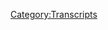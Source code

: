 {{DEFAULTSORT:
    #_TRANSCRIPT_0177:Sweary Kerry and the Racist Alien
}}{{Transcript
    | title         = [[177: Sweary Kerry and the Racist Alien]]
    | caption       = [https://knowledgefight.libsyn.com/knowledge-fight-sweary-kerry-and-the-racist-alien Listen to this episode on Libsyn]
    | episodeNumber = [[177: Sweary Kerry and the Racist Alien|177]]
    | length        = 01:51:51
}}

{{MessageBox
    | header     = Warning: Bot Generated Content
    | text       = This transcript was automatically generated by transcription software and likely contains many mistakes and misattributions. Please check the audio for definitive quotes, attribution, and context.
    | image      = N3yvass4myg91.webp
    | imagewidth = 50px
    | id         = warning
}}

{{TranscriptBlock
    | name      = Unknown Speaker
    | timestamp = 00:00:00.000
    | text      = Andy in Kansas, you're on the air. Thanks for holding
}}

{{TranscriptBlock
    | name      = Unknown Speaker
    | timestamp = 00:00:03.839
    | text      = Hello Alex, I'm a person color. I'm a huge fan. I love your work. I love you. Hey everybody
}}

{{TranscriptBlock
    | name      = Unknown Speaker
    | timestamp = 00:00:08.279
    | text      = Welcome back to knowledge fight. I'm Dan
}}

{{TranscriptBlock
    | name      = Unknown Speaker
    | timestamp = 00:00:09.820
    | text      = I'm Jordan were couple dudes like to sit around drink novelty beverages and talk a little bit about Alex Jones indeed
}}

{{TranscriptBlock
    | name      = Unknown Speaker
    | timestamp = 00:00:14.820
    | text      = We are Dan
}}

{{TranscriptBlock
    | name      = Unknown Speaker
    | timestamp = 00:00:16.399
    | text      = Dan if you were somebody who had let's say lost faith that his country would ever
}}

{{TranscriptBlock
    | name      = Unknown Speaker
    | timestamp = 00:00:23.399
    | text      = Possibly work as a functioning democracy
}}

{{TranscriptBlock
    | name      = Unknown Speaker
    | timestamp = 00:00:25.399
    | text      = democracy again and would stay instead to descend into a corrupt kleptocracy until the end of time and you were
}}

{{TranscriptBlock
    | name      = Unknown Speaker
    | timestamp = 00:00:33.259
    | text      = Trying to celebrate the holiday that most exemplifies the worthlessness of that country, right?
}}

{{TranscriptBlock
    | name      = Unknown Speaker
    | timestamp = 00:00:39.219
    | text      = I don't know how you're gonna what?
}}

{{TranscriptBlock
    | name      = Unknown Speaker
    | timestamp = 00:00:41.500
    | text      = Question what podcast would you recommend if you want to listen to something while Rome burns?
}}

{{TranscriptBlock
    | name      = Unknown Speaker
    | timestamp = 00:00:47.939
    | text      = Check out knowledge fight. It's this show. You're listening to right now. Is it this show? You're listening to a little bit about it
}}

{{TranscriptBlock
    | name      = Unknown Speaker
    | timestamp = 00:00:52.840
    | text      = I know a lot about Alex Jones and I don't know anything about Alex and that's the dynamic that we have and we bring to
}}

{{TranscriptBlock
    | name      = Unknown Speaker
    | timestamp = 00:00:57.759
    | text      = you
}}

{{TranscriptBlock
    | name      = Unknown Speaker
    | timestamp = 00:00:59.020
    | text      = Happy 4th of July 5th when this comes out. We're recording this on the 4th
}}

{{TranscriptBlock
    | name      = Unknown Speaker
    | timestamp = 00:01:03.700
    | text      = wanted to put out an episode for
}}

{{TranscriptBlock
    | name      = Unknown Speaker
    | timestamp = 00:01:06.159
    | text      = The 4th because generally we have an episode on Wednesdays
}}

{{TranscriptBlock
    | name      = Unknown Speaker
    | timestamp = 00:01:08.640
    | text      = But it figured most people probably aren't in the office where most people listen to podcasts, right?
}}

{{TranscriptBlock
    | name      = Unknown Speaker
    | timestamp = 00:01:12.640
    | text      = And they wouldn't be listening anyway, so they'd be out in that second Civil War. That's what I've heard about that
}}

{{TranscriptBlock
    | name      = Unknown Speaker
    | timestamp = 00:01:18.640
    | text      = I heard about that. Yeah, when did we start that? I don't know someone
}}

{{TranscriptBlock
    | name      = Unknown Speaker
    | timestamp = 00:01:22.680
    | text      = I guess people were clowning on Alex on Twitter and doing some second Civil War letters and stuff. Uh-huh. Oh, I like that
}}

{{TranscriptBlock
    | name      = Unknown Speaker
    | timestamp = 00:01:29.040
    | text      = I think it's fine
}}

{{TranscriptBlock
    | name      = Unknown Speaker
    | timestamp = 00:01:30.599
    | text      = But it's also just buzz marketing for Alex like people don't realize that how much that plays into his hands
}}

{{TranscriptBlock
    | name      = Unknown Speaker
    | timestamp = 00:01:35.340
    | text      = Like I really want to be clear about something cuz I got a couple questions from people who are like, hey you guys, you know
}}

{{TranscriptBlock
    | name      = Unknown Speaker
    | timestamp = 00:01:42.079
    | text      = You guys think about this, huh?
}}

{{TranscriptBlock
    | name      = Unknown Speaker
    | timestamp = 00:01:44.280
    | text      = I don't want to spend much time on this second Civil War nonsense and people making fun of him for two reasons one
}}

{{TranscriptBlock
    | name      = Unknown Speaker
    | timestamp = 00:01:50.060
    | text      = We've already seen him do this over and over again
}}

{{TranscriptBlock
    | name      = Unknown Speaker
    | timestamp = 00:01:52.980
    | text      = Yeah that last time they had that big March and not the women's March the other one
}}

{{TranscriptBlock
    | name      = Unknown Speaker
    | timestamp = 00:01:56.959
    | text      = I can't remember what it was. I think it was the March for our lives right after the Parkland shooting
}}

{{TranscriptBlock
    | name      = Unknown Speaker
    | timestamp = 00:02:02.540
    | text      = Alex's rhetoric was that that was when Democrats were gonna launch their Civil War, right?
}}

{{TranscriptBlock
    | name      = Unknown Speaker
    | timestamp = 00:02:06.579
    | text      = They were going to launch the move to take out Trump. They're gonna kill him perhaps like all this stuff
}}

{{TranscriptBlock
    | name      = Unknown Speaker
    | timestamp = 00:02:12.580
    | text      = He's recycling stuff over and over again. So people getting excited about it
}}

{{TranscriptBlock
    | name      = Unknown Speaker
    | timestamp = 00:02:16.060
    | text      = It's like you just you're getting into the reruns like already. It's the holiday. You got to get yourself into the holiday spirit
}}

{{TranscriptBlock
    | name      = Unknown Speaker
    | timestamp = 00:02:23.419
    | text      = I am a little bit. I'll be honest. I like the idea of celebrating some freedoms
}}

{{TranscriptBlock
    | name      = Unknown Speaker
    | timestamp = 00:02:28.819
    | text      = And maybe personal freedoms, right? But also the other thing is that like I
}}

{{TranscriptBlock
    | name      = Unknown Speaker
    | timestamp = 00:02:34.460
    | text      = Get why it's really fun to clown on Alex and we do it a lot in in various ways
}}

{{TranscriptBlock
    | name      = Unknown Speaker
    | timestamp = 00:02:39.500
    | text      = And I understand that I'm probably making too fine a line that most people don't really appreciate or understand
}}

{{TranscriptBlock
    | name      = Unknown Speaker
    | timestamp = 00:02:45.300
    | text      = But when when it becomes like the number one trending hashtag, you know, the second Civil War hashtag, really?
}}

{{TranscriptBlock
    | name      = Unknown Speaker
    | timestamp = 00:02:52.340
    | text      = Yeah, well, that's not good people going nuts on it. That's not good and people were all rooted back to making fun of Alex
}}

{{TranscriptBlock
    | name      = Unknown Speaker
    | timestamp = 00:02:58.780
    | text      = Yes, yeah
}}

{{TranscriptBlock
    | name      = Unknown Speaker
    | timestamp = 00:02:59.419
    | text      = Yeah
}}

{{TranscriptBlock
    | name      = Unknown Speaker
    | timestamp = 00:02:59.659
    | text      = But it was still you're talking about Alex what people don't recognize I think a lot of the time is that like he doesn't give
}}

{{TranscriptBlock
    | name      = Unknown Speaker
    | timestamp = 00:03:06.199
    | text      = A shit if people are making fun of him
}}

{{TranscriptBlock
    | name      = Unknown Speaker
    | timestamp = 00:03:07.900
    | text      = It doesn't matter because most of the people making fun of him aren't people who would ever consider him to begin with
}}

{{TranscriptBlock
    | name      = Unknown Speaker
    | timestamp = 00:03:14.139
    | text      = They don't he doesn't care about that right that segment of the population is lost to him already
}}

{{TranscriptBlock
    | name      = Unknown Speaker
    | timestamp = 00:03:18.740
    | text      = So they might as well be making fun of him that gets his fucking name out there and gives a better chance for the 20%
}}

{{TranscriptBlock
    | name      = Unknown Speaker
    | timestamp = 00:03:24.259
    | text      = To see be like, hey, why is everyone making fun of him? Let me check out what he says
}}

{{TranscriptBlock
    | name      = Unknown Speaker
    | timestamp = 00:03:28.819
    | text      = whatever and not just that but if you're if you're one of those people on Twitter who's like
}}

{{TranscriptBlock
    | name      = Unknown Speaker
    | timestamp = 00:03:33.539
    | text      = Whatever it is that
}}

{{TranscriptBlock
    | name      = Unknown Speaker
    | timestamp = 00:03:35.819
    | text      = Says libs seem really bent out of shape about this exactly must be fun must be good
}}

{{TranscriptBlock
    | name      = Unknown Speaker
    | timestamp = 00:03:40.860
    | text      = And then the flip side of it too is that like who cares like the idea that somehow he's gonna be
}}

{{TranscriptBlock
    | name      = Unknown Speaker
    | timestamp = 00:03:46.659
    | text      = Humiliated when this doesn't happen because it's fucking not going to happen never was but the wet it doesn't matter
}}

{{TranscriptBlock
    | name      = Unknown Speaker
    | timestamp = 00:03:52.819
    | text      = Because he has built-in narratives in place. It doesn't fucking matter when it doesn't happen
}}

{{TranscriptBlock
    | name      = Unknown Speaker
    | timestamp = 00:03:57.979
    | text      = He'd be like yeah, because I talked about the plans and they had to change their plans, right?
}}

{{TranscriptBlock
    | name      = Unknown Speaker
    | timestamp = 00:04:02.699
    | text      = That's built in place. Like I stopped the second Civil War by publicizing it. You can play that card if he wants to
}}

{{TranscriptBlock
    | name      = Unknown Speaker
    | timestamp = 00:04:08.659
    | text      = Or I mean the day is not over. There could be some terrible firework mishap or something like that
}}

{{TranscriptBlock
    | name      = Unknown Speaker
    | timestamp = 00:04:13.819
    | text      = Oh, yeah, you can really toss that claims. That's a false flag or some shit
}}

{{TranscriptBlock
    | name      = Unknown Speaker
    | timestamp = 00:04:17.540
    | text      = You know, yeah
}}

{{TranscriptBlock
    | name      = Unknown Speaker
    | timestamp = 00:04:18.139
    | text      = He has a myriad of options in order to convince that 20% that he's not as stupid as the 80% say
}}

{{TranscriptBlock
    | name      = Unknown Speaker
    | timestamp = 00:04:24.379
    | text      = So engaging in this stuff is really only giving him free marketing. So anyway, happy fourth
}}

{{TranscriptBlock
    | name      = Unknown Speaker
    | timestamp = 00:04:29.459
    | text      = It was it was a brilliant move very smart for him to stop the second Civil War by
}}

{{TranscriptBlock
    | name      = Unknown Speaker
    | timestamp = 00:04:35.060
    | text      = Distracting those who would start it
}}

{{TranscriptBlock
    | name      = Unknown Speaker
    | timestamp = 00:04:37.060
    | text      = And they were too busy clowning on busy memeing to be too busy
}}

{{TranscriptBlock
    | name      = Unknown Speaker
    | timestamp = 00:04:41.060
    | text      = Yeah, how are you gonna organize the second Civil War if you're writing second Civil War letters to Alex, right?
}}

{{TranscriptBlock
    | name      = Unknown Speaker
    | timestamp = 00:04:46.500
    | text      = Can't do it. Can't do it never gonna happen
}}

{{TranscriptBlock
    | name      = Unknown Speaker
    | timestamp = 00:04:48.579
    | text      = So anyway, I don't I don't hate it and I understand the impulse and I appreciate it
}}

{{TranscriptBlock
    | name      = Unknown Speaker
    | timestamp = 00:04:53.259
    | text      = I don't I I live in this weird space where it's like I I
}}

{{TranscriptBlock
    | name      = Unknown Speaker
    | timestamp = 00:04:57.980
    | text      = Know that the best thing to do would be to ignore him except in very specific contexts
}}

{{TranscriptBlock
    | name      = Unknown Speaker
    | timestamp = 00:05:04.019
    | text      = You know, yeah, there are very specific ways that are good to take care of him and deal with him, right?
}}

{{TranscriptBlock
    | name      = Unknown Speaker
    | timestamp = 00:05:09.699
    | text      = And but I also get like people liking to have fun. So I'm not mad at that either. I don't know everyone live your lives
}}

{{TranscriptBlock
    | name      = Unknown Speaker
    | timestamp = 00:05:16.579
    | text      = That is a 180. You just did a you just talked yourself out of the your own position
}}

{{TranscriptBlock
    | name      = Unknown Speaker
    | timestamp = 00:05:21.019
    | text      = Oh, it's the same position like go ahead and do it. But just recognize that you're not scoring a point on him
}}

{{TranscriptBlock
    | name      = Unknown Speaker
    | timestamp = 00:05:26.740
    | text      = You're just oh, yeah
}}

{{TranscriptBlock
    | name      = Unknown Speaker
    | timestamp = 00:05:27.660
    | text      = No
}}

{{TranscriptBlock
    | name      = Unknown Speaker
    | timestamp = 00:05:27.860
    | text      = You're sort of playing into his hands a little bit because this is the only PR
}}

{{TranscriptBlock
    | name      = Unknown Speaker
    | timestamp = 00:05:30.899
    | text      = Strategy he can use because no one will take him on as an ad advertising thing
}}

{{TranscriptBlock
    | name      = Unknown Speaker
    | timestamp = 00:05:35.139
    | text      = And that's true to the point where now apparently last article. I read he's got like the same people who were
}}

{{TranscriptBlock
    | name      = Unknown Speaker
    | timestamp = 00:05:42.720
    | text      = Defending the Daily Stormer as his or you know neo-nazi
}}

{{TranscriptBlock
    | name      = Unknown Speaker
    | timestamp = 00:05:46.980
    | text      = Lawyers as his as his lawyers, which he just got neo-nazi lawyers
}}

{{TranscriptBlock
    | name      = Unknown Speaker
    | timestamp = 00:05:51.019
    | text      = Well lawyers who were also like defending neo-nazis and but that also to me is like another thing people are clowning on that
}}

{{TranscriptBlock
    | name      = Unknown Speaker
    | timestamp = 00:05:56.860
    | text      = It's like that doesn't matter. That doesn't mean the lawyers are neo-nazis
}}

{{TranscriptBlock
    | name      = Unknown Speaker
    | timestamp = 00:06:00.000
    | text      = No, and there's really the ACLU's
}}

{{TranscriptBlock
    | name      = Unknown Speaker
    | timestamp = 00:06:03.139
    | text      = Represents neo-nazis exactly. Yeah. Yeah, there's free speech issues that some neo-nazis are protected, but you know
}}

{{TranscriptBlock
    | name      = Unknown Speaker
    | timestamp = 00:06:10.379
    | text      = Unfortunately, yeah, so I mean I get like I get the urge to be like haha
}}

{{TranscriptBlock
    | name      = Unknown Speaker
    | timestamp = 00:06:14.279
    | text      = This is a link to him in neo-nazism. I got a lot of feelings
}}

{{TranscriptBlock
    | name      = Unknown Speaker
    | timestamp = 00:06:17.660
    | text      = I'm telling you one thing that we never expected when we wrote all those laws was the necessity of adding a dot-dot-dot
}}

{{TranscriptBlock
    | name      = Unknown Speaker
    | timestamp = 00:06:23.939
    | text      = Except for Nazis like so many like First Amendment. We guarantee the right to free speech dot-dot-dot except for Nazis
}}

{{TranscriptBlock
    | name      = Unknown Speaker
    | timestamp = 00:06:32.220
    | text      = You know, we just got to rewrite all that stuff. We add it in at the end
}}

{{TranscriptBlock
    | name      = Unknown Speaker
    | timestamp = 00:06:36.620
    | text      = Perhaps because there's no way you can consider Nazis a protected class. You wouldn't think so, but that's
}}

{{TranscriptBlock
    | name      = Unknown Speaker
    | timestamp = 00:06:43.620
    | text      = Again, we have a white supremacist
}}

{{TranscriptBlock
    | name      = Unknown Speaker
    | timestamp = 00:06:46.180
    | text      = Government, so that's what amendments are for in theory, but we'll never get there with this government
}}

{{TranscriptBlock
    | name      = Unknown Speaker
    | timestamp = 00:06:51.139
    | text      = But anyway, like I said, it's time to celebrate our freedom
}}

{{TranscriptBlock
    | name      = Unknown Speaker
    | timestamp = 00:06:55.899
    | text      = And so I decided I don't want to talk about Alex Jones today. Here's what we're talking about
}}

{{TranscriptBlock
    | name      = Unknown Speaker
    | timestamp = 00:07:01.100
    | text      = Hi everyone. I'm
}}

{{TranscriptBlock
    | name      = Unknown Speaker
    | timestamp = 00:07:03.379
    | text      = Project Camelot and very happy to be here today
}}

{{TranscriptBlock
    | name      = Unknown Speaker
    | timestamp = 00:07:07.459
    | text      = We're gonna be talking to Eddie page and this is my second interview with him
}}

{{TranscriptBlock
    | name      = Unknown Speaker
    | timestamp = 00:07:12.540
    | text      = Should be a lot of fun. He's also been putting out some videos of his own
}}

{{TranscriptBlock
    | name      = Unknown Speaker
    | timestamp = 00:07:16.740
    | text      = Sort of in his own words his life story and he does that on his YouTube channel. He does. Do you know who Eddie Page is?
}}

{{TranscriptBlock
    | name      = Unknown Speaker
    | timestamp = 00:07:24.459
    | text      = I'm gonna go with the bastard son of Jimmy Page and Eddie Vedder. No, Eddie money. Okay, incorrect
}}

{{TranscriptBlock
    | name      = Unknown Speaker
    | timestamp = 00:07:32.540
    | text      = Although let's see if this helps. His real name is Tommy Coleman jr. No, no, absolutely course
}}

{{TranscriptBlock
    | name      = Unknown Speaker
    | timestamp = 00:07:38.899
    | text      = It doesn't what the hell is Tommy Coleman jr. Uh, he's a guy who goes by Eddie page now
}}

{{TranscriptBlock
    | name      = Unknown Speaker
    | timestamp = 00:07:43.779
    | text      = fair enough
}}

{{TranscriptBlock
    | name      = Unknown Speaker
    | timestamp = 00:07:45.459
    | text      = So this a lot of his backstory is dealt with in another interview that he did with Carrie
}}

{{TranscriptBlock
    | name      = Unknown Speaker
    | timestamp = 00:07:51.459
    | text      = He did two within a week or so
}}

{{TranscriptBlock
    | name      = Unknown Speaker
    | timestamp = 00:07:53.180
    | text      = Okay, I will say just as a beginning syllabus and then we'll get into more as we go along
}}

{{TranscriptBlock
    | name      = Unknown Speaker
    | timestamp = 00:07:58.819
    | text      = He's a guy who claims to be a Pleiadian
}}

{{TranscriptBlock
    | name      = Unknown Speaker
    | timestamp = 00:08:01.500
    | text      = He was a hybrid alien being right who is doing an interview with Carrie and I I gotta say most of his backstory
}}

{{TranscriptBlock
    | name      = Unknown Speaker
    | timestamp = 00:08:09.420
    | text      = Not super important. This is can we do it in flashback format? We can just do small chunks of it
}}

{{TranscriptBlock
    | name      = Unknown Speaker
    | timestamp = 00:08:15.259
    | text      = We don't have to deal with the entire back story
}}

{{TranscriptBlock
    | name      = Unknown Speaker
    | timestamp = 00:08:17.259
    | text      = I think so and I think I can explain it to you as we go along in as much detail as you need
}}

{{TranscriptBlock
    | name      = Unknown Speaker
    | timestamp = 00:08:22.459
    | text      = That's not what's important. This is one of the weirdest project Camelot interviews I've ever heard in my life
}}

{{TranscriptBlock
    | name      = Unknown Speaker
    | timestamp = 00:08:28.060
    | text      = All right, it goes so far off the rails. Okay to an unbelievable extent. I like it
}}

{{TranscriptBlock
    | name      = Unknown Speaker
    | timestamp = 00:08:32.580
    | text      = I've seen these go off the rails like the one with Courtney Brown
}}

{{TranscriptBlock
    | name      = Unknown Speaker
    | timestamp = 00:08:35.940
    | text      = Where he was talking about his remote viewing at the end Carrie was clearly like I'm fucking over this. Yeah. Yeah
}}

{{TranscriptBlock
    | name      = Unknown Speaker
    | timestamp = 00:08:40.700
    | text      = I don't know you you disrespected Mark Richards, even though the even though the Arabic argument could be made that it's project
}}

{{TranscriptBlock
    | name      = Unknown Speaker
    | timestamp = 00:08:47.299
    | text      = Can we came a lot and so rails are no they're not existing. Yeah. Yeah where we're going. We don't we don't need rails
}}

{{TranscriptBlock
    | name      = Unknown Speaker
    | timestamp = 00:08:53.340
    | text      = So also the one with the guy who's like under that museum
}}

{{TranscriptBlock
    | name      = Unknown Speaker
    | timestamp = 00:08:57.419
    | text      = There's a city of demons right right that went off the rails when he disrespected Mark Richards as well weird weird
}}

{{TranscriptBlock
    | name      = Unknown Speaker
    | timestamp = 00:09:04.220
    | text      = Her loyalty to that murderer is really weird. It's pretty spectacular. He's must be an amazing liar
}}

{{TranscriptBlock
    | name      = Unknown Speaker
    | timestamp = 00:09:09.419
    | text      = Yeah, but this goes even further off the rails and weirdly has nothing to do with disrespecting Mark Mark Richards
}}

{{TranscriptBlock
    | name      = Unknown Speaker
    | timestamp = 00:09:15.379
    | text      = It just has to do with Eddie Page being a chief weirdo
}}

{{TranscriptBlock
    | name      = Unknown Speaker
    | timestamp = 00:09:21.139
    | text      = Is his Pleiadian dad named Tommy Coleman and then he was he was named junior because of that or was his Pleiadian dad
}}

{{TranscriptBlock
    | name      = Unknown Speaker
    | timestamp = 00:09:28.220
    | text      = It's you once again. It's you Jimmy Page and Eddie better his human dad is Tommy Coleman
}}

{{TranscriptBlock
    | name      = Unknown Speaker
    | timestamp = 00:09:33.059
    | text      = Okay, and then I don't know the page part of it
}}

{{TranscriptBlock
    | name      = Unknown Speaker
    | timestamp = 00:09:36.059
    | text      = I don't know. I I don't know the etymology of his name, but I do know that his
}}

{{TranscriptBlock
    | name      = Unknown Speaker
    | timestamp = 00:09:40.620
    | text      = Dad's name is something some sort of like angelic being type name. Okay. It's not a human. Okay
}}

{{TranscriptBlock
    | name      = Unknown Speaker
    | timestamp = 00:09:47.059
    | text      = Let's say an angelic being like like Michael. Yes, but it's weirder. It's some sort of like
}}

{{TranscriptBlock
    | name      = Unknown Speaker
    | timestamp = 00:09:54.139
    | text      = Arentine or something like it's not that but something along those lines, okay
}}

{{TranscriptBlock
    | name      = Unknown Speaker
    | timestamp = 00:09:57.820
    | text      = It's like what a child would come up with as an alien. There we go. That's now I understand it
}}

{{TranscriptBlock
    | name      = Unknown Speaker
    | timestamp = 00:10:01.980
    | text      = So you may not know this you don't know this. How could you possibly know this?
}}

{{TranscriptBlock
    | name      = Unknown Speaker
    | timestamp = 00:10:05.120
    | text      = It would be interesting if I did Eddie did not know his dad
}}

{{TranscriptBlock
    | name      = Unknown Speaker
    | timestamp = 00:10:08.620
    | text      = Is alien dad. Yeah. Well, okay. Okay. All right
}}

{{TranscriptBlock
    | name      = Unknown Speaker
    | timestamp = 00:10:12.379
    | text      = Until he was much older in life. Oh, yeah, but he did meet him when he was young
}}

{{TranscriptBlock
    | name      = Unknown Speaker
    | timestamp = 00:10:16.860
    | text      = This is this is just a little bit about his dad as a young child. I remember beating my father and
}}

{{TranscriptBlock
    | name      = Unknown Speaker
    | timestamp = 00:10:24.379
    | text      = I think a lot of people can relate with what I'm gonna share here. I had never met this man until I was four years old
}}

{{TranscriptBlock
    | name      = Unknown Speaker
    | timestamp = 00:10:32.139
    | text      = but
}}

{{TranscriptBlock
    | name      = Unknown Speaker
    | timestamp = 00:10:33.299
    | text      = Looking in his eyes and knowing who he was
}}

{{TranscriptBlock
    | name      = Unknown Speaker
    | timestamp = 00:10:36.740
    | text      = I mean, it was just something I felt a magnetism that I knew this being is very special
}}

{{TranscriptBlock
    | name      = Unknown Speaker
    | timestamp = 00:10:44.419
    | text      = So that's actually kind of a sweet story it is but that
}}

{{TranscriptBlock
    | name      = Unknown Speaker
    | timestamp = 00:10:47.899
    | text      = He he I like how he couches this at the beginning as I think a lot of people would be able to identify
}}

{{TranscriptBlock
    | name      = Unknown Speaker
    | timestamp = 00:10:53.139
    | text      = Yeah, I agree. I didn't meet my dad till I was four
}}

{{TranscriptBlock
    | name      = Unknown Speaker
    | timestamp = 00:10:56.539
    | text      = I knew he was a special being when I looked into his eyes that limits the population a little true
}}

{{TranscriptBlock
    | name      = Unknown Speaker
    | timestamp = 00:11:02.179
    | text      = So in terms of identifying it
}}

{{TranscriptBlock
    | name      = Unknown Speaker
    | timestamp = 00:11:03.940
    | text      = But let's see special being can mean both it could just be a hyperbolic term for somebody that I think even not meeting your dad
}}

{{TranscriptBlock
    | name      = Unknown Speaker
    | timestamp = 00:11:11.740
    | text      = Till you're four takes a large chunk of the population away. Yeah, I think I mean
}}

{{TranscriptBlock
    | name      = Unknown Speaker
    | timestamp = 00:11:16.580
    | text      = I know that a lot there's a lot of single parents out there and shit like that
}}

{{TranscriptBlock
    | name      = Unknown Speaker
    | timestamp = 00:11:19.700
    | text      = I understand there's a chance that maybe you don't know your dad at the beginning of your life, but that's not
}}

{{TranscriptBlock
    | name      = Unknown Speaker
    | timestamp = 00:11:25.620
    | text      = That's not everybody or even at the end of your life. Sure
}}

{{TranscriptBlock
    | name      = Unknown Speaker
    | timestamp = 00:11:29.419
    | text      = Find out
}}

{{TranscriptBlock
    | name      = Unknown Speaker
    | timestamp = 00:11:30.820
    | text      = At about the age of 30. I was adopted in that age 31 this man that I had met in
}}

{{TranscriptBlock
    | name      = Unknown Speaker
    | timestamp = 00:11:37.419
    | text      = 1957 was my father
}}

{{TranscriptBlock
    | name      = Unknown Speaker
    | timestamp = 00:11:41.019
    | text      = He was our father. I just like to say I don't want to sound greedy
}}

{{TranscriptBlock
    | name      = Unknown Speaker
    | timestamp = 00:11:44.419
    | text      = But I was very proud to find out Wow, and this man was not prepared
}}

{{TranscriptBlock
    | name      = Unknown Speaker
    | timestamp = 00:11:52.740
    | text      = Okay, now you're saying down the way you you found out when you're 30
}}

{{TranscriptBlock
    | name      = Unknown Speaker
    | timestamp = 00:11:56.700
    | text      = Are you mean you went through 30 years without knowing that you were Pleiadian?
}}

{{TranscriptBlock
    | name      = Unknown Speaker
    | timestamp = 00:12:02.059
    | text      = well
}}

{{TranscriptBlock
    | name      = Unknown Speaker
    | timestamp = 00:12:03.419
    | text      = There it is. There it is. That's the sweet spot. So this introduces the first problem
}}

{{TranscriptBlock
    | name      = Unknown Speaker
    | timestamp = 00:12:10.820
    | text      = Which one well, you know
}}

{{TranscriptBlock
    | name      = Unknown Speaker
    | timestamp = 00:12:13.000
    | text      = We we have painted Carrie Cassidy as perhaps the worst interviewer of all time
}}

{{TranscriptBlock
    | name      = Unknown Speaker
    | timestamp = 00:12:19.059
    | text      = The most credulous at the very least
}}

{{TranscriptBlock
    | name      = Unknown Speaker
    | timestamp = 00:12:21.700
    | text      = She earned some of her stripes at this point like in this interview
}}

{{TranscriptBlock
    | name      = Unknown Speaker
    | timestamp = 00:12:26.340
    | text      = Uh-huh
}}

{{TranscriptBlock
    | name      = Unknown Speaker
    | timestamp = 00:12:26.860
    | text      = There's a couple of things that she holds his feet to the fire about
}}

{{TranscriptBlock
    | name      = Unknown Speaker
    | timestamp = 00:12:29.779
    | text      = That I think are pretty impressive and I thought it was her being a good interviewer
}}

{{TranscriptBlock
    | name      = Unknown Speaker
    | timestamp = 00:12:33.259
    | text      = But I realized there was something actually far more nefarious
}}

{{TranscriptBlock
    | name      = Unknown Speaker
    | timestamp = 00:12:37.139
    | text      = I'll explain as we get to it. There's a remarkable thing happening here that there's a dominant struggle
}}

{{TranscriptBlock
    | name      = Unknown Speaker
    | timestamp = 00:12:44.019
    | text      = That is it's going to be fascinating the way this plays out
}}

{{TranscriptBlock
    | name      = Unknown Speaker
    | timestamp = 00:12:47.220
    | text      = Carrie Cassidy is a fucking alpha and she could tell that this dude is a chump
}}

{{TranscriptBlock
    | name      = Unknown Speaker
    | timestamp = 00:12:51.259
    | text      = Wait, so we find out here that Carrie Cassidy our poor sweet anti-semitic Carrie
}}

{{TranscriptBlock
    | name      = Unknown Speaker
    | timestamp = 00:12:59.340
    | text      = Cassidy is a bully. I think it when what we end up finding out
}}

{{TranscriptBlock
    | name      = Unknown Speaker
    | timestamp = 00:13:05.139
    | text      = I'm probably showing way too many cards way too early. Uh, she might be screwing with fucking
}}

{{TranscriptBlock
    | name      = Unknown Speaker
    | timestamp = 00:13:12.860
    | text      = Guy in prison. She's she's now screwing with Mark Richard. She might be puppet mastering mark, right? Okay
}}

{{TranscriptBlock
    | name      = Unknown Speaker
    | timestamp = 00:13:18.940
    | text      = All right. This is the usual suspects turn that I have always wanted Carrie Cassidy to take. I'm not entirely sure
}}

{{TranscriptBlock
    | name      = Unknown Speaker
    | timestamp = 00:13:25.580
    | text      = I don't I'm not standing by that but we'll see what you think as we as we go along
}}

{{TranscriptBlock
    | name      = Unknown Speaker
    | timestamp = 00:13:30.059
    | text      = She all of a sudden her voice just gets lower by an octave
}}

{{TranscriptBlock
    | name      = Unknown Speaker
    | timestamp = 00:13:33.620
    | text      = She's just like I've known how to do this shit all along you assholes
}}

{{TranscriptBlock
    | name      = Unknown Speaker
    | timestamp = 00:13:38.259
    | text      = Fuck you. Oh, you're from space. You think I'm stupid. So
}}

{{TranscriptBlock
    | name      = Unknown Speaker
    | timestamp = 00:13:42.820
    | text      = Also, I think that's the backstory of Star-Lord from Guardians of the Galaxy
}}

{{TranscriptBlock
    | name      = Unknown Speaker
    | timestamp = 00:13:46.019
    | text      = They met his dad at four didn't know until he was 30 and pretty sure an alien pretty sure that was the one it
}}

{{TranscriptBlock
    | name      = Unknown Speaker
    | timestamp = 00:13:51.379
    | text      = Would make sense. So he didn't know that he was an alien when he was a wee baby
}}

{{TranscriptBlock
    | name      = Unknown Speaker
    | timestamp = 00:13:55.340
    | text      = But he didn't know that he was different and here's how he would describe it
}}

{{TranscriptBlock
    | name      = Unknown Speaker
    | timestamp = 00:13:59.100
    | text      = You know as a child
}}

{{TranscriptBlock
    | name      = Unknown Speaker
    | timestamp = 00:14:00.940
    | text      = You remember these things but as you get older, it's kind of like oh
}}

{{TranscriptBlock
    | name      = Unknown Speaker
    | timestamp = 00:14:04.899
    | text      = Well, this is the norm. It's like
}}

{{TranscriptBlock
    | name      = Unknown Speaker
    | timestamp = 00:14:07.860
    | text      = And uh, I knew there was something very unique going on here because as a child growing up
}}

{{TranscriptBlock
    | name      = Unknown Speaker
    | timestamp = 00:14:17.580
    | text      = I was asked quite often. Where did you go? Did you see and what did they say to you?
}}

{{TranscriptBlock
    | name      = Unknown Speaker
    | timestamp = 00:14:23.379
    | text      = Well at first I didn't say I saw anybody and so where you get the speculation. What did they say to me?
}}

{{TranscriptBlock
    | name      = Unknown Speaker
    | timestamp = 00:14:30.220
    | text      = I would say at this point all fairly standard questions
}}

{{TranscriptBlock
    | name      = Unknown Speaker
    | timestamp = 00:14:33.860
    | text      = You might ask a kid that was missing for a little while like a kid that wandered off down the street
}}

{{TranscriptBlock
    | name      = Unknown Speaker
    | timestamp = 00:14:38.059
    | text      = It's like where were you? Did you did? Yeah, were you somebody that that sort of thing?
}}

{{TranscriptBlock
    | name      = Unknown Speaker
    | timestamp = 00:14:42.100
    | text      = Or perhaps he was daydreaming could be and then they were like, oh, what were you? What did you see?
}}

{{TranscriptBlock
    | name      = Unknown Speaker
    | timestamp = 00:14:46.700
    | text      = Oh, that's that's an interesting possibility. Yeah, any of those things seemed like a decent parent behavior, but I don't know
}}

{{TranscriptBlock
    | name      = Unknown Speaker
    | timestamp = 00:14:51.980
    | text      = Let's see see if there's more to this
}}

{{TranscriptBlock
    | name      = Unknown Speaker
    | timestamp = 00:14:54.539
    | text      = But they knew the people that watched over me my host family
}}

{{TranscriptBlock
    | name      = Unknown Speaker
    | timestamp = 00:14:59.019
    | text      = The men and the doctors that came to visit me the clergy that came to visit me
}}

{{TranscriptBlock
    | name      = Unknown Speaker
    | timestamp = 00:15:03.659
    | text      = It's like we got to know we got no well
}}

{{TranscriptBlock
    | name      = Unknown Speaker
    | timestamp = 00:15:06.899
    | text      = they were searching for answers and I didn't have all the answers that even today I I
}}

{{TranscriptBlock
    | name      = Unknown Speaker
    | timestamp = 00:15:14.860
    | text      = Wouldn't I don't want to say I've got all the answers, but he has none
}}

{{TranscriptBlock
    | name      = Unknown Speaker
    | timestamp = 00:15:18.659
    | text      = I'm a lot wiser and a lot smarter than this day
}}

{{TranscriptBlock
    | name      = Unknown Speaker
    | timestamp = 00:15:21.460
    | text      = I was when I was two years of age and especially when I went into the agency
}}

{{TranscriptBlock
    | name      = Unknown Speaker
    | timestamp = 00:15:25.340
    | text      = are you showing me things that I did as a child and
}}

{{TranscriptBlock
    | name      = Unknown Speaker
    | timestamp = 00:15:30.139
    | text      = Comparing them to the my other 32 siblings. I mean, wait what 33 of us?
}}

{{TranscriptBlock
    | name      = Unknown Speaker
    | timestamp = 00:15:35.779
    | text      = My was the third born. Wait, what? Wait, whoa. Whoa. Whoa. He's the third of 33
}}

{{TranscriptBlock
    | name      = Unknown Speaker
    | timestamp = 00:15:41.419
    | text      = So here he's definitely special. Here's where I guess we got to explain some of his backstory
}}

{{TranscriptBlock
    | name      = Unknown Speaker
    | timestamp = 00:15:47.659
    | text      = He is the third of
}}

{{TranscriptBlock
    | name      = Unknown Speaker
    | timestamp = 00:15:49.659
    | text      = 33 Pleiadian children that were loaned to earth or whatever loaned I guess I don't know through the
}}

{{TranscriptBlock
    | name      = Unknown Speaker
    | timestamp = 00:15:57.019
    | text      = And the government's fully aware of it the Vatican knows that they get in play in a little bit
}}

{{TranscriptBlock
    | name      = Unknown Speaker
    | timestamp = 00:16:02.539
    | text      = Well, of course the Vatican's gonna get it
}}

{{TranscriptBlock
    | name      = Unknown Speaker
    | timestamp = 00:16:04.460
    | text      = So he's one of these Pleiadian children that was born onto earth and he has these the Coleman family is taking care of them
}}

{{TranscriptBlock
    | name      = Unknown Speaker
    | timestamp = 00:16:11.299
    | text      = Right. And so now you hear there. He says when I came into the agency
}}

{{TranscriptBlock
    | name      = Unknown Speaker
    | timestamp = 00:16:15.980
    | text      = that is a
}}

{{TranscriptBlock
    | name      = Unknown Speaker
    | timestamp = 00:16:17.980
    | text      = Talk about that CIA. That's they're all talking about the goddamn. Okay. All right. All right. We're back in the CIA. So here's his story
}}

{{TranscriptBlock
    | name      = Unknown Speaker
    | timestamp = 00:16:26.379
    | text      = Broad strokes worked for the CIA when he was 18. He went off to the military. Oh and he went to Vietnam and
}}

{{TranscriptBlock
    | name      = Unknown Speaker
    | timestamp = 00:16:34.580
    | text      = He was quite a fighter pilot in helicopters course in Vietnam course
}}

{{TranscriptBlock
    | name      = Unknown Speaker
    | timestamp = 00:16:39.620
    | text      = But he got shot down his his helicopter got shot down and then he lost 11 days
}}

{{TranscriptBlock
    | name      = Unknown Speaker
    | timestamp = 00:16:45.740
    | text      = So for 11 days, he was on an alien spacecraft
}}

{{TranscriptBlock
    | name      = Unknown Speaker
    | timestamp = 00:16:50.779
    | text      = Right, so they took him. I thought he lost those days. Does he not remember them? All right. All right. All right
}}

{{TranscriptBlock
    | name      = Unknown Speaker
    | timestamp = 00:16:57.220
    | text      = I'm sorry. I'm sorry. My questions will be answered in time. He pops back up on a field
}}

{{TranscriptBlock
    | name      = Unknown Speaker
    | timestamp = 00:17:02.100
    | text      = In a apparently in a different uniform than he was wearing to begin with course
}}

{{TranscriptBlock
    | name      = Unknown Speaker
    | timestamp = 00:17:06.700
    | text      = Which is important because as he describes that he was quote sent to Vietnam in a special issue black
}}

{{TranscriptBlock
    | name      = Unknown Speaker
    | timestamp = 00:17:13.059
    | text      = Non-infrared uniform with a special elite secret service group
}}

{{TranscriptBlock
    | name      = Unknown Speaker
    | timestamp = 00:17:16.940
    | text      = They carried high-tech equipment such as a special issue Colt 45 pistol machine gun
}}

{{TranscriptBlock
    | name      = Unknown Speaker
    | timestamp = 00:17:22.140
    | text      = And he was sent on a secret private mission to assassinate the Vietnamese premier. I don't think that how did he go?
}}

{{TranscriptBlock
    | name      = Unknown Speaker
    | timestamp = 00:17:28.619
    | text      = I don't think they have a premier. I think they have a prime minister even back then
}}

{{TranscriptBlock
    | name      = Unknown Speaker
    | timestamp = 00:17:31.660
    | text      = I'm not entirely sure but I don't think they had a premier
}}

{{TranscriptBlock
    | name      = Unknown Speaker
    | timestamp = 00:17:34.900
    | text      = He did not succeed
}}

{{TranscriptBlock
    | name      = Unknown Speaker
    | timestamp = 00:17:36.180
    | text      = But okay
}}

{{TranscriptBlock
    | name      = Unknown Speaker
    | timestamp = 00:17:37.019
    | text      = The only reason I bring that up specifically is because he had to explain why when he was found he didn't have his black
}}

{{TranscriptBlock
    | name      = Unknown Speaker
    | timestamp = 00:17:41.740
    | text      = Non-infrared uniform, I suppose I'm guessing that's why it's a piece of the narrative that it's he's in a different uniform when they find him
}}

{{TranscriptBlock
    | name      = Unknown Speaker
    | timestamp = 00:17:48.700
    | text      = But it wasn't 11 days later. It was like minutes later, right?
}}

{{TranscriptBlock
    | name      = Unknown Speaker
    | timestamp = 00:17:52.579
    | text      = He hadn't crashed a helicopter right or something along those lines, right? Right, right details are murky, but he was in Vietnam
}}

{{TranscriptBlock
    | name      = Unknown Speaker
    | timestamp = 00:17:59.819
    | text      = Well
}}

{{TranscriptBlock
    | name      = Unknown Speaker
    | timestamp = 00:18:01.819
    | text      = I was okay. All right, these aren't things that I can confirm or deny so I'm choosing to believe it
}}

{{TranscriptBlock
    | name      = Unknown Speaker
    | timestamp = 00:18:09.460
    | text      = Okay, okay. I don't I as much as I think stolen valor is super ugly
}}

{{TranscriptBlock
    | name      = Unknown Speaker
    | timestamp = 00:18:14.660
    | text      = I also think the idea of me saying no you weren't in
}}

{{TranscriptBlock
    | name      = Unknown Speaker
    | timestamp = 00:18:18.579
    | text      = The shit or something like that when I have no idea is wrong, right?
}}

{{TranscriptBlock
    | name      = Unknown Speaker
    | timestamp = 00:18:22.539
    | text      = So until someone can show me that he wasn't I'll go ahead and take his word for it tentatively
}}

{{TranscriptBlock
    | name      = Unknown Speaker
    | timestamp = 00:18:27.579
    | text      = But I will not allow that. He was on a spaceship for 11 days. Uh, have you ever seen the movie contact?
}}

{{TranscriptBlock
    | name      = Unknown Speaker
    | timestamp = 00:18:33.380
    | text      = I have they see she was only gone for like a minute, right? But then where did all the tape come from?
}}

{{TranscriptBlock
    | name      = Unknown Speaker
    | timestamp = 00:18:39.579
    | text      = I don't know. That's easy. Yeah, so while he's on the UFO they heal him
}}

{{TranscriptBlock
    | name      = Unknown Speaker
    | timestamp = 00:18:43.460
    | text      = They put him in like this yellow liquid that he can breathe in which is super weird. That's nice. Totally cool
}}

{{TranscriptBlock
    | name      = Unknown Speaker
    | timestamp = 00:18:47.859
    | text      = That's really kind of them. So they they heal him up everything gets better. He gets back and then at 30
}}

{{TranscriptBlock
    | name      = Unknown Speaker
    | timestamp = 00:18:53.940
    | text      = Which is years later if you're keeping track. Yeah at 30
}}

{{TranscriptBlock
    | name      = Unknown Speaker
    | timestamp = 00:18:58.140
    | text      = He ends up getting recruited by the CIA in his terms in the reality
}}

{{TranscriptBlock
    | name      = Unknown Speaker
    | timestamp = 00:19:04.579
    | text      = He got some regression therapy. There was a guy named I believe
}}

{{TranscriptBlock
    | name      = Unknown Speaker
    | timestamp = 00:19:10.779
    | text      = What's his what's his goddamn name Giles Hamilton? So you got a regression by a guy named Giles Hamilton a bunch of them
}}

{{TranscriptBlock
    | name      = Unknown Speaker
    | timestamp = 00:19:17.740
    | text      = Yes, from what I can tell has nothing to do with the CIA
}}

{{TranscriptBlock
    | name      = Unknown Speaker
    | timestamp = 00:19:20.500
    | text      = I think he just went to see a regression therapist in around at 1984 1985
}}

{{TranscriptBlock
    | name      = Unknown Speaker
    | timestamp = 00:19:25.900
    | text      = Oh, that's a bad time to go see those guys. That was right around when the satanic panic
}}

{{TranscriptBlock
    | name      = Unknown Speaker
    | timestamp = 00:19:30.460
    | text      = That was a bad time to go see that that's about when my uncle was doing
}}

{{TranscriptBlock
    | name      = Unknown Speaker
    | timestamp = 00:19:35.819
    | text      = Work when a lot of
}}

{{TranscriptBlock
    | name      = Unknown Speaker
    | timestamp = 00:19:38.819
    | text      = Psychologists were doing some really irresponsible
}}

{{TranscriptBlock
    | name      = Unknown Speaker
    | timestamp = 00:19:42.500
    | text      = Regression therapy
}}

{{TranscriptBlock
    | name      = Unknown Speaker
    | timestamp = 00:19:44.099
    | text      = Repressed memory therapy where a lot of people ended up with completely bogus memories
}}

{{TranscriptBlock
    | name      = Unknown Speaker
    | timestamp = 00:19:49.279
    | text      = Yeah, that ended up causing a whole lot of trouble
}}

{{TranscriptBlock
    | name      = Unknown Speaker
    | timestamp = 00:19:51.819
    | text      = It's like going to see a psychic you can't you don't want to if you go see a regression therapist
}}

{{TranscriptBlock
    | name      = Unknown Speaker
    | timestamp = 00:19:56.460
    | text      = There's no there's a zero percent chance. They're like not you're good. No, no repressed memories
}}

{{TranscriptBlock
    | name      = Unknown Speaker
    | timestamp = 00:20:01.740
    | text      = Yeah, you're you're going there to find some bullshit. You're kind of hoping yeah, and I you know, I get it you
}}

{{TranscriptBlock
    | name      = Unknown Speaker
    | timestamp = 00:20:07.740
    | text      = I think you when you're someone you want to you want to be special you want to be you want to be different and
}}

{{TranscriptBlock
    | name      = Unknown Speaker
    | timestamp = 00:20:13.900
    | text      = I certainly think if you come up with some sort of thing where like I was
}}

{{TranscriptBlock
    | name      = Unknown Speaker
    | timestamp = 00:20:18.299
    | text      = magically
}}

{{TranscriptBlock
    | name      = Unknown Speaker
    | timestamp = 00:20:20.380
    | text      = Eleven days on a spaceship because I'm so important to me
}}

{{TranscriptBlock
    | name      = Unknown Speaker
    | timestamp = 00:20:23.180
    | text      = Yeah, this regression isn't really just going to see a therapist
}}

{{TranscriptBlock
    | name      = Unknown Speaker
    | timestamp = 00:20:25.779
    | text      = This is part of the CIA for sure and I am one of 33 Pleiadian babies clergy the Vatican knew about me
}}

{{TranscriptBlock
    | name      = Unknown Speaker
    | timestamp = 00:20:33.420
    | text      = And so like there's a whole lot of other stuff
}}

{{TranscriptBlock
    | name      = Unknown Speaker
    | timestamp = 00:20:35.380
    | text      = That's very dubious along the way like he was in a car accident and like he broke all kinds of bones
}}

{{TranscriptBlock
    | name      = Unknown Speaker
    | timestamp = 00:20:41.180
    | text      = But he was magically healed the next day. Okay doctors were
}}

{{TranscriptBlock
    | name      = Unknown Speaker
    | timestamp = 00:20:44.339
    | text      = Flabbergasted I was hoping that he broke bones that no other human being had
}}

{{TranscriptBlock
    | name      = Unknown Speaker
    | timestamp = 00:20:49.819
    | text      = No, but there is the I think he is going to say this part and I think that this is worth noting
}}

{{TranscriptBlock
    | name      = Unknown Speaker
    | timestamp = 00:20:56.059
    | text      = He brings up that he has like blood that
}}

{{TranscriptBlock
    | name      = Unknown Speaker
    | timestamp = 00:20:59.940
    | text      = The the doctors say can't be determined is human
}}

{{TranscriptBlock
    | name      = Unknown Speaker
    | timestamp = 00:21:04.980
    | text      = He has no inhuman blood
}}

{{TranscriptBlock
    | name      = Unknown Speaker
    | timestamp = 00:21:08.220
    | text      = Okay, but this comes from just the blood though
}}

{{TranscriptBlock
    | name      = Unknown Speaker
    | timestamp = 00:21:10.700
    | text      = But this comes from a memory that he has under a like the regression therapy
}}

{{TranscriptBlock
    | name      = Unknown Speaker
    | timestamp = 00:21:15.460
    | text      = Okay, so he's getting regressed by this Giles Hamilton
}}

{{TranscriptBlock
    | name      = Unknown Speaker
    | timestamp = 00:21:19.339
    | text      = Individual who I can find no record of
}}

{{TranscriptBlock
    | name      = Unknown Speaker
    | timestamp = 00:21:23.019
    | text      = Except for in relation to him. Yeah
}}

{{TranscriptBlock
    | name      = Unknown Speaker
    | timestamp = 00:21:25.740
    | text      = Probably means he's CIA. That's that sounds right. So he has from his memory of this
}}

{{TranscriptBlock
    | name      = Unknown Speaker
    | timestamp = 00:21:30.339
    | text      = He says there were 20 people staring at me through the glass enclosure. This is after
}}

{{TranscriptBlock
    | name      = Unknown Speaker
    | timestamp = 00:21:34.819
    | text      = He has gone through that stuff in Vietnam and of course course
}}

{{TranscriptBlock
    | name      = Unknown Speaker
    | timestamp = 00:21:37.980
    | text      = They're studying him now because I had this magical experience
}}

{{TranscriptBlock
    | name      = Unknown Speaker
    | timestamp = 00:21:41.140
    | text      = He was fighting the beetle beings if I remember correctly the tech, of course
}}

{{TranscriptBlock
    | name      = Unknown Speaker
    | timestamp = 00:21:44.140
    | text      = So quote there were about 20 people staring at me through a glass enclosure as if they were studying me
}}

{{TranscriptBlock
    | name      = Unknown Speaker
    | timestamp = 00:21:48.619
    | text      = I can overhear what they're saying beside me are three people the head of the CIA Robert Brooks chief assistant George Bush
}}

{{TranscriptBlock
    | name      = Unknown Speaker
    | timestamp = 00:21:55.460
    | text      = Vice President Gerald Ford, they were all shown a picture of a flying saucer. I recognize that photo
}}

{{TranscriptBlock
    | name      = Unknown Speaker
    | timestamp = 00:22:00.619
    | text      = I've seen it before a short doctor says the DNA cannot be labeled the blood type cannot be labeled
}}

{{TranscriptBlock
    | name      = Unknown Speaker
    | timestamp = 00:22:06.059
    | text      = But does contain some human blood. So this is this idea is something that comes from his regression
}}

{{TranscriptBlock
    | name      = Unknown Speaker
    | timestamp = 00:22:11.779
    | text      = So all of this is just like all right you you're you seem like maybe a suggestible guy. Okay
}}

{{TranscriptBlock
    | name      = Unknown Speaker
    | timestamp = 00:22:17.460
    | text      = So so so he had the head of the CIA in there
}}

{{TranscriptBlock
    | name      = Unknown Speaker
    | timestamp = 00:22:21.779
    | text      = Yes, and George Bush and George Bush HW and then also Gerald Ford and okay. Yeah, so so
}}

{{TranscriptBlock
    | name      = Unknown Speaker
    | timestamp = 00:22:28.019
    | text      = One future president one current president and this is a current vice president current vice president. This is for all right
}}

{{TranscriptBlock
    | name      = Unknown Speaker
    | timestamp = 00:22:36.019
    | text      = Two future presidents. Yes. Yeah. Okay
}}

{{TranscriptBlock
    | name      = Unknown Speaker
    | timestamp = 00:22:39.740
    | text      = Because because they showed him a picture of a flying saucer. Well, no because he
}}

{{TranscriptBlock
    | name      = Unknown Speaker
    | timestamp = 00:22:46.500
    | text      = According to what he believes right right he crashed this helicopter and then miraculously healed
}}

{{TranscriptBlock
    | name      = Unknown Speaker
    | timestamp = 00:22:53.019
    | text      = Yeah, and so they're like, whoa, what happened here? You're in a totally different uniform
}}

{{TranscriptBlock
    | name      = Unknown Speaker
    | timestamp = 00:22:57.779
    | text      = You must come 11 days. That's not really a miracle. It wasn't 11 days
}}

{{TranscriptBlock
    | name      = Unknown Speaker
    | timestamp = 00:23:02.819
    | text      = Okay. All right. That's okay. That's true. That's true. Yeah, we're back in miracle territory. Yeah. Yeah, so that's most of his story
}}

{{TranscriptBlock
    | name      = Unknown Speaker
    | timestamp = 00:23:11.740
    | text      = So we got the broad strokes and then some future presidents ahead of the CIA
}}

{{TranscriptBlock
    | name      = Unknown Speaker
    | timestamp = 00:23:15.740
    | text      = They showed him a picture a short doctor
}}

{{TranscriptBlock
    | name      = Unknown Speaker
    | timestamp = 00:23:18.119
    | text      = Which you know means that he's actually remembered it cuz he remembered the height of the doctor. Absolutely
}}

{{TranscriptBlock
    | name      = Unknown Speaker
    | timestamp = 00:23:23.059
    | text      = They were all watching him so he could be shown a single photo and he will be like, oh, yeah
}}

{{TranscriptBlock
    | name      = Unknown Speaker
    | timestamp = 00:23:29.579
    | text      = I know that one. Oh, that's awesome. What else what else is he got? But then they took his blood like I said
}}

{{TranscriptBlock
    | name      = Unknown Speaker
    | timestamp = 00:23:34.000
    | text      = Oh, that's true human blood, baby
}}

{{TranscriptBlock
    | name      = Unknown Speaker
    | timestamp = 00:23:35.740
    | text      = You don't need two future presidents there for a blood test certainly don't you could just you could just mail it to
}}

{{TranscriptBlock
    | name      = Unknown Speaker
    | timestamp = 00:23:40.700
    | text      = Curtis gone to the lab. Yep. Um, so I
}}

{{TranscriptBlock
    | name      = Unknown Speaker
    | timestamp = 00:23:44.819
    | text      = That is more or less all you really need to know about his experience
}}

{{TranscriptBlock
    | name      = Unknown Speaker
    | timestamp = 00:23:48.619
    | text      = I'm sure he would tell you that there's a lot more details, of course, of course, and I respect that but we have a lot to
}}

{{TranscriptBlock
    | name      = Unknown Speaker
    | timestamp = 00:23:54.420
    | text      = Get to I respect that he thinks that yes, okay
}}

{{TranscriptBlock
    | name      = Unknown Speaker
    | timestamp = 00:23:57.539
    | text      = All right, but there's a lot more we have to get to that's way more important
}}

{{TranscriptBlock
    | name      = Unknown Speaker
    | timestamp = 00:24:00.579
    | text      = And that is that Carrie is really hung up on this idea
}}

{{TranscriptBlock
    | name      = Unknown Speaker
    | timestamp = 00:24:04.420
    | text      = Like wait, you didn't know any of this until you were 30. Yeah, why is she hung up on that?
}}

{{TranscriptBlock
    | name      = Unknown Speaker
    | timestamp = 00:24:09.819
    | text      = Well, that seems reasonable. It'll make sense here in a second. Okay, but
}}

{{TranscriptBlock
    | name      = Unknown Speaker
    | timestamp = 00:24:14.539
    | text      = Just to ask you the question a little bit more clearly
}}

{{TranscriptBlock
    | name      = Unknown Speaker
    | timestamp = 00:24:17.819
    | text      = What I mean by that is that I'm actually wondering. When did you realize I mean you had visitations?
}}

{{TranscriptBlock
    | name      = Unknown Speaker
    | timestamp = 00:24:24.980
    | text      = You had all these interrogations going on with
}}

{{TranscriptBlock
    | name      = Unknown Speaker
    | timestamp = 00:24:28.099
    | text      = You know priests and and people from the agency and they brought you in when you like in the last video
}}

{{TranscriptBlock
    | name      = Unknown Speaker
    | timestamp = 00:24:34.500
    | text      = We talked about how you predicted the Kennedy assassination and so on
}}

{{TranscriptBlock
    | name      = Unknown Speaker
    | timestamp = 00:24:38.819
    | text      = So you were used to being well, I think more or less interrogated in a nice way, but
}}

{{TranscriptBlock
    | name      = Unknown Speaker
    | timestamp = 00:24:44.059
    | text      = Then you grew up and you're you're telling me that you and your host family
}}

{{TranscriptBlock
    | name      = Unknown Speaker
    | timestamp = 00:24:51.500
    | text      = Did you know you were adopted during that time because I thought you did know
}}

{{TranscriptBlock
    | name      = Unknown Speaker
    | timestamp = 00:24:55.660
    | text      = After a certain age and then also did you go through school and did you know?
}}

{{TranscriptBlock
    | name      = Unknown Speaker
    | timestamp = 00:25:01.539
    | text      = You know that you were pleading that you were not human or did you not find out until the age of 30?
}}

{{TranscriptBlock
    | name      = Unknown Speaker
    | timestamp = 00:25:08.180
    | text      = I did not have a clue about it now
}}

{{TranscriptBlock
    | name      = Unknown Speaker
    | timestamp = 00:25:10.900
    | text      = When I was going into school, um, I mean I made good grades in school. I like school. Okay. I don't know how that's
}}

{{TranscriptBlock
    | name      = Unknown Speaker
    | timestamp = 00:25:19.019
    | text      = relevant
}}

{{TranscriptBlock
    | name      = Unknown Speaker
    | timestamp = 00:25:20.019
    | text      = necessarily
}}

{{TranscriptBlock
    | name      = Unknown Speaker
    | timestamp = 00:25:21.019
    | text      = Who else makes good grades in school?
}}

{{TranscriptBlock
    | name      = Unknown Speaker
    | timestamp = 00:25:23.019
    | text      = Probably aliens. People without human blood. So although some of it is human. So he doesn't know he didn't know until he was 30
}}

{{TranscriptBlock
    | name      = Unknown Speaker
    | timestamp = 00:25:30.579
    | text      = Carrie has clearly established that you heard her question
}}

{{TranscriptBlock
    | name      = Unknown Speaker
    | timestamp = 00:25:33.619
    | text      = He answers it by saying I was good at school and now it goes into this
}}

{{TranscriptBlock
    | name      = Unknown Speaker
    | timestamp = 00:25:38.059
    | text      = I mean, I made good grades in school. I like school
}}

{{TranscriptBlock
    | name      = Unknown Speaker
    | timestamp = 00:25:41.819
    | text      = But when I got in the eighth grade, I I almost failed the eighth grade
}}

{{TranscriptBlock
    | name      = Unknown Speaker
    | timestamp = 00:25:46.299
    | text      = And the guidance counselor called me in today before school that after the summer and she says Tommy
}}

{{TranscriptBlock
    | name      = Unknown Speaker
    | timestamp = 00:25:52.259
    | text      = What happened this year?
}}

{{TranscriptBlock
    | name      = Unknown Speaker
    | timestamp = 00:25:54.259
    | text      = And I said, I don't know. What are you talking about ma'am? She says you're you were just barely
}}

{{TranscriptBlock
    | name      = Unknown Speaker
    | timestamp = 00:26:01.099
    | text      = Passing the eighth grade. What what what happened this year? Because I was making A's and B's
}}

{{TranscriptBlock
    | name      = Unknown Speaker
    | timestamp = 00:26:08.539
    | text      = And I told her I said well actually I'm bored
}}

{{TranscriptBlock
    | name      = Unknown Speaker
    | timestamp = 00:26:11.900
    | text      = And I explained it to her. Well
}}

{{TranscriptBlock
    | name      = Unknown Speaker
    | timestamp = 00:26:14.299
    | text      = Three days later my my people who I called mom and dad at the time
}}

{{TranscriptBlock
    | name      = Unknown Speaker
    | timestamp = 00:26:19.259
    | text      = came in and she explained to him and she gave me a
}}

{{TranscriptBlock
    | name      = Unknown Speaker
    | timestamp = 00:26:25.500
    | text      = An exam and she said I'm not going to be able to do that
}}

{{TranscriptBlock
    | name      = Unknown Speaker
    | timestamp = 00:26:30.380
    | text      = I had sounds I had an hour to do it and it was like I don't know
}}

{{TranscriptBlock
    | name      = Unknown Speaker
    | timestamp = 00:26:34.779
    | text      = I mean it was in a book, you know fairly didn't she said answer the questions, you know
}}

{{TranscriptBlock
    | name      = Unknown Speaker
    | timestamp = 00:26:39.220
    | text      = It's not a deal of how many if there's how many you answer correctly sounds a well
}}

{{TranscriptBlock
    | name      = Unknown Speaker
    | timestamp = 00:26:45.299
    | text      = Within about 40 minutes. I answered all quick all the questions like 300 in there
}}

{{TranscriptBlock
    | name      = Unknown Speaker
    | timestamp = 00:26:51.680
    | text      = Next day we went back to the guidance counselor and she was I mean she was staring a hole for me and she says
}}

{{TranscriptBlock
    | name      = Unknown Speaker
    | timestamp = 00:26:57.380
    | text      = So he was bored this year. Yes, ma'am. She says, you know any questions you missed on this desk?
}}

{{TranscriptBlock
    | name      = Unknown Speaker
    | timestamp = 00:27:04.019
    | text      = And I said no ma'am. She says you have not missed one you aced it
}}

{{TranscriptBlock
    | name      = Unknown Speaker
    | timestamp = 00:27:09.140
    | text      = Well, I bypassed the ninth grade. I went from the eighth to tenth grade and within about five months
}}

{{TranscriptBlock
    | name      = Unknown Speaker
    | timestamp = 00:27:15.700
    | text      = What is the story such an alien the 11th and then?
}}

{{TranscriptBlock
    | name      = Unknown Speaker
    | timestamp = 00:27:20.460
    | text      = Near the long story great
}}

{{TranscriptBlock
    | name      = Unknown Speaker
    | timestamp = 00:27:22.660
    | text      = Hey, they made me into a special ed class. I was the only one in there. I was taking
}}

{{TranscriptBlock
    | name      = Unknown Speaker
    | timestamp = 00:27:29.259
    | text      = college courses
}}

{{TranscriptBlock
    | name      = Unknown Speaker
    | timestamp = 00:27:30.940
    | text      = so
}}

{{TranscriptBlock
    | name      = Unknown Speaker
    | timestamp = 00:27:32.420
    | text      = Look, this is an old man telling a boring story a super board
}}

{{TranscriptBlock
    | name      = Unknown Speaker
    | timestamp = 00:27:37.700
    | text      = This is an old man telling a boring story. This is what you thought a human gifted program
}}

{{TranscriptBlock
    | name      = Unknown Speaker
    | timestamp = 00:27:43.779
    | text      = Yeah, exactly any of us to have that in school
}}

{{TranscriptBlock
    | name      = Unknown Speaker
    | timestamp = 00:27:46.140
    | text      = Now granted because of the generational difference maybe there wasn't one already established at the school the possible
}}

{{TranscriptBlock
    | name      = Unknown Speaker
    | timestamp = 00:27:53.980
    | text      = It was for our generation
}}

{{TranscriptBlock
    | name      = Unknown Speaker
    | timestamp = 00:27:55.259
    | text      = Maybe they had to make one for him and that created real feelings of like superiority and differentness in Harris from a very young
}}

{{TranscriptBlock
    | name      = Unknown Speaker
    | timestamp = 00:28:02.859
    | text      = Age and those have been transmuted into some sort of I'm an alien kind of feeling especially because the alienation you would obviously
}}

{{TranscriptBlock
    | name      = Unknown Speaker
    | timestamp = 00:28:09.660
    | text      = feel from your peer group by being put into this special group where you
}}

{{TranscriptBlock
    | name      = Unknown Speaker
    | timestamp = 00:28:14.099
    | text      = advancing through
}}

{{TranscriptBlock
    | name      = Unknown Speaker
    | timestamp = 00:28:15.500
    | text      = If any of this is true advancing through classes and you leave your social group behind, you know
}}

{{TranscriptBlock
    | name      = Unknown Speaker
    | timestamp = 00:28:21.140
    | text      = Was he current at this time? Was he also fighting in Vietnam?
}}

{{TranscriptBlock
    | name      = Unknown Speaker
    | timestamp = 00:28:25.619
    | text      = No, it had to been a little bit later a little bit late
}}

{{TranscriptBlock
    | name      = Unknown Speaker
    | timestamp = 00:28:28.019
    | text      = Yeah, but are we sure about but he's saying he was graduating 12th grade when he should have been in ninth grade
}}

{{TranscriptBlock
    | name      = Unknown Speaker
    | timestamp = 00:28:33.460
    | text      = So that would have been like what 15 16 years old. He's graduating high school
}}

{{TranscriptBlock
    | name      = Unknown Speaker
    | timestamp = 00:28:37.059
    | text      = Yeah, that means there's got to be like two or three years before he went to Vietnam
}}

{{TranscriptBlock
    | name      = Unknown Speaker
    | timestamp = 00:28:40.940
    | text      = Like as he said he went to Vietnam at 18. Oh, okay
}}

{{TranscriptBlock
    | name      = Unknown Speaker
    | timestamp = 00:28:43.859
    | text      = So what was he just bumming around? I don't know just figuring out some alien powers. He doesn't say
}}

{{TranscriptBlock
    | name      = Unknown Speaker
    | timestamp = 00:28:50.259
    | text      = Sounds very alien, but Carrie does ask again just to put a button on that fucking thing
}}

{{TranscriptBlock
    | name      = Unknown Speaker
    | timestamp = 00:28:54.740
    | text      = I just wanted to show like I don't feel like people get a really good sense of how boring a lot of these episodes are
}}

{{TranscriptBlock
    | name      = Unknown Speaker
    | timestamp = 00:29:02.220
    | text      = Like we we talk about a lot of the fun stuff with the like this is completely crazy
}}

{{TranscriptBlock
    | name      = Unknown Speaker
    | timestamp = 00:29:07.019
    | text      = There are also sometimes two-minute stories about the gifted program, right?
}}

{{TranscriptBlock
    | name      = Unknown Speaker
    | timestamp = 00:29:10.740
    | text      = Right where there's just old lonely people who want to talk. I
}}

{{TranscriptBlock
    | name      = Unknown Speaker
    | timestamp = 00:29:14.859
    | text      = also skipped a grade
}}

{{TranscriptBlock
    | name      = Unknown Speaker
    | timestamp = 00:29:17.380
    | text      = Did not realize that I was an alien
}}

{{TranscriptBlock
    | name      = Unknown Speaker
    | timestamp = 00:29:19.339
    | text      = Yeah, didn't know that but now I kind of think I might be I was in triple-e the gifted program at our school
}}

{{TranscriptBlock
    | name      = Unknown Speaker
    | timestamp = 00:29:24.859
    | text      = But I did not skip any grades. Okay. Well, that's not alien then
}}

{{TranscriptBlock
    | name      = Unknown Speaker
    | timestamp = 00:29:28.380
    | text      = No, certainly not easy to prove but I did always wonder if I had any special skills
}}

{{TranscriptBlock
    | name      = Unknown Speaker
    | timestamp = 00:29:33.460
    | text      = Which is the same thing Carrie is wondering about Eddie, right? Oh, you gotta wonder about that
}}

{{TranscriptBlock
    | name      = Unknown Speaker
    | timestamp = 00:29:37.900
    | text      = Also, we will find out about you you perked your ears up a little bit when he said that he predicted the JFK
}}

{{TranscriptBlock
    | name      = Unknown Speaker
    | timestamp = 00:29:43.619
    | text      = Assassination. Yeah, that one was interesting. We're gonna learn about the details on that. Okay, I don't think it's as interesting as
}}

{{TranscriptBlock
    | name      = Unknown Speaker
    | timestamp = 00:29:48.980
    | text      = Of course not now that I've heard that story about being an alien except for it's just like and when I was in ninth grade
}}

{{TranscriptBlock
    | name      = Unknown Speaker
    | timestamp = 00:29:55.660
    | text      = I did this and then I went to tenth grade, but I skipped tenth grade and I went to twelfth grade
}}

{{TranscriptBlock
    | name      = Unknown Speaker
    | timestamp = 00:30:01.460
    | text      = It's also very similar to Alex's like I was reading super advanced books when I was a baby kind of shit
}}

{{TranscriptBlock
    | name      = Unknown Speaker
    | timestamp = 00:30:07.180
    | text      = All these questions in 40 minutes, not a chance
}}

{{TranscriptBlock
    | name      = Unknown Speaker
    | timestamp = 00:30:09.940
    | text      = Not a chance all of these people have that sort of like that sort of it's the intellectual version of stolen valor
}}

{{TranscriptBlock
    | name      = Unknown Speaker
    | timestamp = 00:30:16.380
    | text      = Like I was a G. Yeah, baby. Yeah, but you weren't I was a prodigy
}}

{{TranscriptBlock
    | name      = Unknown Speaker
    | timestamp = 00:30:20.819
    | text      = Let's just put it this way. I
}}

{{TranscriptBlock
    | name      = Unknown Speaker
    | timestamp = 00:30:23.819
    | text      = Knew growing up that I was I was much different than the kids
}}

{{TranscriptBlock
    | name      = Unknown Speaker
    | timestamp = 00:30:29.339
    | text      = The Coleman's the people my host family my adopted parents that were very protective of me. I
}}

{{TranscriptBlock
    | name      = Unknown Speaker
    | timestamp = 00:30:34.660
    | text      = Could see things I felt things and it's like when I had visions the three
}}

{{TranscriptBlock
    | name      = Unknown Speaker
    | timestamp = 00:30:40.660
    | text      = visions of this man being
}}

{{TranscriptBlock
    | name      = Unknown Speaker
    | timestamp = 00:30:43.460
    | text      = Having his head blown off. I
}}

{{TranscriptBlock
    | name      = Unknown Speaker
    | timestamp = 00:30:46.059
    | text      = Mean I saw this bigger league. I just couldn't say okay, that's gonna happen in Dallas. It's gonna happen on that November
}}

{{TranscriptBlock
    | name      = Unknown Speaker
    | timestamp = 00:30:54.180
    | text      = 23rd 1963
}}

{{TranscriptBlock
    | name      = Unknown Speaker
    | timestamp = 00:30:56.619
    | text      = Well, the most fucking good are you 11 37 a.m. In the morning?
}}

{{TranscriptBlock
    | name      = Unknown Speaker
    | timestamp = 00:31:01.980
    | text      = I mean, excuse me
}}

{{TranscriptBlock
    | name      = Unknown Speaker
    | timestamp = 00:31:04.259
    | text      = No, I couldn't I couldn't pinpoint them things and I think is it to say that when I was brought here
}}

{{TranscriptBlock
    | name      = Unknown Speaker
    | timestamp = 00:31:12.059
    | text      = I came back. I think my skills were having to be re-sharkened
}}

{{TranscriptBlock
    | name      = Unknown Speaker
    | timestamp = 00:31:17.140
    | text      = I mean, it's only the process so that's what it's probably the process
}}

{{TranscriptBlock
    | name      = Unknown Speaker
    | timestamp = 00:31:21.339
    | text      = That's what he thinks happened when he was in Vietnam and got in the ship for yeah, 11 days, but I would say
}}

{{TranscriptBlock
    | name      = Unknown Speaker
    | timestamp = 00:31:27.140
    | text      = As a harsh materialist perhaps
}}

{{TranscriptBlock
    | name      = Unknown Speaker
    | timestamp = 00:31:32.059
    | text      = Even though I do believe in the spiritual world a little bit, but who cares? All right
}}

{{TranscriptBlock
    | name      = Unknown Speaker
    | timestamp = 00:31:35.339
    | text      = I would say that the most likely explanation here is that as a child he imagined someone getting their head shot a couple times
}}

{{TranscriptBlock
    | name      = Unknown Speaker
    | timestamp = 00:31:43.000
    | text      = Maybe he saw it in a movie as a young kid. Yeah, and then when
}}

{{TranscriptBlock
    | name      = Unknown Speaker
    | timestamp = 00:31:47.220
    | text      = JFK was assassinated. He was nine ten years old and he
}}

{{TranscriptBlock
    | name      = Unknown Speaker
    | timestamp = 00:31:50.339
    | text      = and he conflated the precise memory of seeing that on TV with the earlier feelings that he'd had and
}}

{{TranscriptBlock
    | name      = Unknown Speaker
    | timestamp = 00:31:58.099
    | text      = decided that he had predicted it all along because the
}}

{{TranscriptBlock
    | name      = Unknown Speaker
    | timestamp = 00:32:02.299
    | text      = Well, because the idea that he just had this vivid picture in his head of someone getting shot in the head
}}

{{TranscriptBlock
    | name      = Unknown Speaker
    | timestamp = 00:32:07.339
    | text      = And he didn't know it was the president didn't knows in Dallas didn't know when it was. That's not a premit
}}

{{TranscriptBlock
    | name      = Unknown Speaker
    | timestamp = 00:32:12.299
    | text      = That's not a that's not a prediction. No, that's just a mental image
}}

{{TranscriptBlock
    | name      = Unknown Speaker
    | timestamp = 00:32:15.900
    | text      = Yeah, that is that is kind of what we call a dream as well
}}

{{TranscriptBlock
    | name      = Unknown Speaker
    | timestamp = 00:32:19.819
    | text      = I would also function as a dream people who hated JFK probably had that thought. Yeah
}}

{{TranscriptBlock
    | name      = Unknown Speaker
    | timestamp = 00:32:24.980
    | text      = Yeah, or the people who did it probably thought about it ahead of time. Oh, I predicted it
}}

{{TranscriptBlock
    | name      = Unknown Speaker
    | timestamp = 00:32:30.259
    | text      = Prediction and then attacked and that's fundamental behavior. This is not impressive psychic work. No
}}

{{TranscriptBlock
    | name      = Unknown Speaker
    | timestamp = 00:32:36.259
    | text      = No, that's kind of bad that might as well of just him being like
}}

{{TranscriptBlock
    | name      = Unknown Speaker
    | timestamp = 00:32:39.579
    | text      = Called it like that. You didn't predict it off the glass. Yeah, exactly. Just I called that one
}}

{{TranscriptBlock
    | name      = Unknown Speaker
    | timestamp = 00:32:46.059
    | text      = No, but I know when you put you know
}}

{{TranscriptBlock
    | name      = Unknown Speaker
    | timestamp = 00:32:47.960
    | text      = You need you need to get yourself some sort of credibility in this world and by this world. I mean this world, right?
}}

{{TranscriptBlock
    | name      = Unknown Speaker
    | timestamp = 00:32:54.220
    | text      = Right. This is a pretty good one. Yeah, cuz how you gonna prove this?
}}

{{TranscriptBlock
    | name      = Unknown Speaker
    | timestamp = 00:32:57.180
    | text      = How's anyone gonna disprove that he called it when he was eight or whatever, you know, yeah fucking no called it
}}

{{TranscriptBlock
    | name      = Unknown Speaker
    | timestamp = 00:33:02.859
    | text      = Yeah, so I promise you it's also weird
}}

{{TranscriptBlock
    | name      = Unknown Speaker
    | timestamp = 00:33:06.460
    | text      = It is weird to hear somebody tell a very humble version of the I'm a psychic
}}

{{TranscriptBlock
    | name      = Unknown Speaker
    | timestamp = 00:33:12.900
    | text      = Very sure, like usually on this normally we hear the I got the date
}}

{{TranscriptBlock
    | name      = Unknown Speaker
    | timestamp = 00:33:17.140
    | text      = I got that but I got this cop and this dude is just kind of like yeah, I had a vague feeling
}}

{{TranscriptBlock
    | name      = Unknown Speaker
    | timestamp = 00:33:22.700
    | text      = I had like two out of five
}}

{{TranscriptBlock
    | name      = Unknown Speaker
    | timestamp = 00:33:25.539
    | text      = It was a head but the totally no idea. It was weird. Yeah, there is that is that is a humble brag
}}

{{TranscriptBlock
    | name      = Unknown Speaker
    | timestamp = 00:33:30.279
    | text      = I guess yeah, I like it
}}

{{TranscriptBlock
    | name      = Unknown Speaker
    | timestamp = 00:33:31.700
    | text      = So I promise you this seems like it's kind of boring a little bit because we we have his vague
}}

{{TranscriptBlock
    | name      = Unknown Speaker
    | timestamp = 00:33:37.900
    | text      = Backstory that I've had to fill him and so far we have he went to a gifted program at his school
}}

{{TranscriptBlock
    | name      = Unknown Speaker
    | timestamp = 00:33:42.980
    | text      = Yes
}}

{{TranscriptBlock
    | name      = Unknown Speaker
    | timestamp = 00:33:43.259
    | text      = There's not a lot and he thought about someone getting shot in the head before JFK alien
}}

{{TranscriptBlock
    | name      = Unknown Speaker
    | timestamp = 00:33:47.579
    | text      = None of this is necessarily all that good. I promise you this is going to go places that are
}}

{{TranscriptBlock
    | name      = Unknown Speaker
    | timestamp = 00:33:54.180
    | text      = Unbelievable. I was gonna say cuz really what this sounds like right now is like a guy who's just
}}

{{TranscriptBlock
    | name      = Unknown Speaker
    | timestamp = 00:33:58.960
    | text      = Instead of being like I was pretty smart as a kid has just turned it into a very low-key like also
}}

{{TranscriptBlock
    | name      = Unknown Speaker
    | timestamp = 00:34:05.480
    | text      = I'm an alien like it's not even he's not even bragging really or like telling interesting stories or like or or like
}}

{{TranscriptBlock
    | name      = Unknown Speaker
    | timestamp = 00:34:12.440
    | text      = Making up a massive battle that he is the only solution for he's just kind of like yeah
}}

{{TranscriptBlock
    | name      = Unknown Speaker
    | timestamp = 00:34:18.280
    | text      = I got a bunch of alien siblings. I I was in a gifted program
}}

{{TranscriptBlock
    | name      = Unknown Speaker
    | timestamp = 00:34:22.719
    | text      = Fought in Vietnam for a while, but everybody did that I was drafted
}}

{{TranscriptBlock
    | name      = Unknown Speaker
    | timestamp = 00:34:26.519
    | text      = No big deal get to the some of the self-importance later, okay?
}}

{{TranscriptBlock
    | name      = Unknown Speaker
    | timestamp = 00:34:29.440
    | text      = But first they really need to work their way out of this this molasses pit that they're walking through
}}

{{TranscriptBlock
    | name      = Unknown Speaker
    | timestamp = 00:34:35.559
    | text      = That is carry clearly doesn't believe him
}}

{{TranscriptBlock
    | name      = Unknown Speaker
    | timestamp = 00:34:39.480
    | text      = Carry really has a problem with with this idea that he didn't know any of this shit before he was 30
}}

{{TranscriptBlock
    | name      = Unknown Speaker
    | timestamp = 00:34:46.139
    | text      = Because there's the there's there's a big issue the carry is going to flesh out here in a second
}}

{{TranscriptBlock
    | name      = Unknown Speaker
    | timestamp = 00:34:51.239
    | text      = I think it's pretty important and that is that
}}

{{TranscriptBlock
    | name      = Unknown Speaker
    | timestamp = 00:34:53.460
    | text      = He went on this alien craft for 11 days when he was 19
}}

{{TranscriptBlock
    | name      = Unknown Speaker
    | timestamp = 00:34:59.579
    | text      = Yes, then he found out about all this when he was 30. There's 10 years in between there, right?
}}

{{TranscriptBlock
    | name      = Unknown Speaker
    | timestamp = 00:35:04.739
    | text      = What the fuck happened in those 10 years who knows and he does not want to answer that question
}}

{{TranscriptBlock
    | name      = Unknown Speaker
    | timestamp = 00:35:08.780
    | text      = He just he bukkake around for a while
}}

{{TranscriptBlock
    | name      = Unknown Speaker
    | timestamp = 00:35:11.099
    | text      = It really frustrates Carrie that he doesn't want to answer that question and that will carry us through the next few clips her trying
}}

{{TranscriptBlock
    | name      = Unknown Speaker
    | timestamp = 00:35:17.340
    | text      = Desperately to be like I don't really believe you we got to get through this somehow
}}

{{TranscriptBlock
    | name      = Unknown Speaker
    | timestamp = 00:35:21.380
    | text      = Weird so weird. Okay now
}}

{{TranscriptBlock
    | name      = Unknown Speaker
    | timestamp = 00:35:25.300
    | text      = You you know
}}

{{TranscriptBlock
    | name      = Unknown Speaker
    | timestamp = 00:35:27.860
    | text      = I don't usually like to talk about how old I am, but I can say that
}}

{{TranscriptBlock
    | name      = Unknown Speaker
    | timestamp = 00:35:33.539
    | text      = I'm not that far different from you age. So real quick earlier in the episode. He admitted not admit it
}}

{{TranscriptBlock
    | name      = Unknown Speaker
    | timestamp = 00:35:40.300
    | text      = He said he was 65. Yes, so that means a carry is pretty close to 65 anyway
}}

{{TranscriptBlock
    | name      = Unknown Speaker
    | timestamp = 00:35:45.900
    | text      = When I was a kid I was very aware of other dimensions
}}

{{TranscriptBlock
    | name      = Unknown Speaker
    | timestamp = 00:35:50.260
    | text      = communication with other beings
}}

{{TranscriptBlock
    | name      = Unknown Speaker
    | timestamp = 00:35:53.860
    | text      = Premonitions things that I was really in him, you know my dream life, etc
}}

{{TranscriptBlock
    | name      = Unknown Speaker
    | timestamp = 00:35:59.699
    | text      = Actually, I was being abducted at that time
}}

{{TranscriptBlock
    | name      = Unknown Speaker
    | timestamp = 00:36:01.739
    | text      = I had those kind of memories as well didn't know that and so on and I and my sort of ability and
}}

{{TranscriptBlock
    | name      = Unknown Speaker
    | timestamp = 00:36:07.699
    | text      = interest in in sort of you might say the occult the psychic realm
}}

{{TranscriptBlock
    | name      = Unknown Speaker
    | timestamp = 00:36:11.699
    | text      = Etc. Just expanded and so that it was very very active when I was in my teens and in my 20s
}}

{{TranscriptBlock
    | name      = Unknown Speaker
    | timestamp = 00:36:19.619
    | text      = and so on so what I'm wondering is
}}

{{TranscriptBlock
    | name      = Unknown Speaker
    | timestamp = 00:36:24.579
    | text      = You went I forget how old you were when you enlisted and then you had that
}}

{{TranscriptBlock
    | name      = Unknown Speaker
    | timestamp = 00:36:29.500
    | text      = Experience in which you you know, we've described that in the prior video for those of you that aren't familiar with the story
}}

{{TranscriptBlock
    | name      = Unknown Speaker
    | timestamp = 00:36:35.860
    | text      = And you're tuning in now
}}

{{TranscriptBlock
    | name      = Unknown Speaker
    | timestamp = 00:36:37.900
    | text      = but
}}

{{TranscriptBlock
    | name      = Unknown Speaker
    | timestamp = 00:36:39.219
    | text      = You had 11 missing days. I you your whole body was put back together. You met your father, etc
}}

{{TranscriptBlock
    | name      = Unknown Speaker
    | timestamp = 00:36:45.539
    | text      = but when you came back to earth, they wiped your mind, so you didn't even remember that and
}}

{{TranscriptBlock
    | name      = Unknown Speaker
    | timestamp = 00:36:51.380
    | text      = It is strange, you know in other words, I guess what I'm kind of getting at here is
}}

{{TranscriptBlock
    | name      = Unknown Speaker
    | timestamp = 00:36:58.019
    | text      = Yes, you sound advanced but you don't actually sound
}}

{{TranscriptBlock
    | name      = Unknown Speaker
    | timestamp = 00:37:02.420
    | text      = Spiritually like you were very hip up until age of 30. Is that because you grew up in a barely
}}

{{TranscriptBlock
    | name      = Unknown Speaker
    | timestamp = 00:37:08.340
    | text      = barely
}}

{{TranscriptBlock
    | name      = Unknown Speaker
    | timestamp = 00:37:09.579
    | text      = conservative
}}

{{TranscriptBlock
    | name      = Unknown Speaker
    | timestamp = 00:37:10.739
    | text      = Restrictive area I grew up in California, which is you know, very open to all kinds of things and
}}

{{TranscriptBlock
    | name      = Unknown Speaker
    | timestamp = 00:37:20.699
    | text      = I like it. I like it. She's a West Coast elitist. I was I was raised a hippie and so people
}}

{{TranscriptBlock
    | name      = Unknown Speaker
    | timestamp = 00:37:27.539
    | text      = Absolutely encouraged my dumb behavior and stupid stories. I hung out at Mount Shasta or whatever and you you you
}}

{{TranscriptBlock
    | name      = Unknown Speaker
    | timestamp = 00:37:35.179
    | text      = Pathetic corn eating. What do you what do you go go fucking go back to your corn fields?
}}

{{TranscriptBlock
    | name      = Unknown Speaker
    | timestamp = 00:37:42.059
    | text      = Go back to your field of dreams. Your dreams are boring. What did that good fucking ghosts get the hell out of here?
}}

{{TranscriptBlock
    | name      = Unknown Speaker
    | timestamp = 00:37:48.139
    | text      = There's a there's a touch of that. So hold on
}}

{{TranscriptBlock
    | name      = Unknown Speaker
    | timestamp = 00:37:51.219
    | text      = There are other societies that are as well like Great Britain, etc. Where you know
}}

{{TranscriptBlock
    | name      = Unknown Speaker
    | timestamp = 00:37:57.500
    | text      = Awareness of other dimensions other beings, you know of all kinds UFOs
}}

{{TranscriptBlock
    | name      = Unknown Speaker
    | timestamp = 00:38:01.980
    | text      = I don't remember when close encounters of the third time camp came out what year yeah, you do but you know, that was you
}}

{{TranscriptBlock
    | name      = Unknown Speaker
    | timestamp = 00:38:08.380
    | text      = Yes, I mean, we're just normal after that and well in my view and as a family we even saw you though
}}

{{TranscriptBlock
    | name      = Unknown Speaker
    | timestamp = 00:38:14.739
    | text      = So what I'm wondering is where was that part of your life, you know?
}}

{{TranscriptBlock
    | name      = Unknown Speaker
    | timestamp = 00:38:19.940
    | text      = When they did they actually do you think dumbed you down on purpose so that you you know on certain areas?
}}

{{TranscriptBlock
    | name      = Unknown Speaker
    | timestamp = 00:38:26.699
    | text      = I mean, can you explain that?
}}

{{TranscriptBlock
    | name      = Unknown Speaker
    | timestamp = 00:38:28.699
    | text      = No, I don't think they dumbed me down. I think they kept me focused
}}

{{TranscriptBlock
    | name      = Unknown Speaker
    | timestamp = 00:38:34.179
    | text      = and on a level plane. I would I would say that's not a fair question
}}

{{TranscriptBlock
    | name      = Unknown Speaker
    | timestamp = 00:38:40.260
    | text      = That's not a fair question to ask anybody did they dumb you down? Yeah, that seems like unfair
}}

{{TranscriptBlock
    | name      = Unknown Speaker
    | timestamp = 00:38:45.539
    | text      = No, but that's her olive branch right there cuz she's given him an out for why she doesn't believe this story, right?
}}

{{TranscriptBlock
    | name      = Unknown Speaker
    | timestamp = 00:38:51.340
    | text      = She's like, well I can look down on your dumbass
}}

{{TranscriptBlock
    | name      = Unknown Speaker
    | timestamp = 00:38:54.019
    | text      = Uh, your story is boring, but if you give me this now
}}

{{TranscriptBlock
    | name      = Unknown Speaker
    | timestamp = 00:38:58.739
    | text      = I've got a foothold now we can start blaming your parents for all of this shit. No, no, no
}}

{{TranscriptBlock
    | name      = Unknown Speaker
    | timestamp = 00:39:02.780
    | text      = No, no, the aliens dumbed him down on purpose
}}

{{TranscriptBlock
    | name      = Unknown Speaker
    | timestamp = 00:39:05.500
    | text      = Oh the aliens dumbed him down on purpose when they wiped his memories at 19 or whatever. They also dumbed him down
}}

{{TranscriptBlock
    | name      = Unknown Speaker
    | timestamp = 00:39:12.900
    | text      = Or something right like all this is just or maybe the government did it. Who knows somebody good
}}

{{TranscriptBlock
    | name      = Unknown Speaker
    | timestamp = 00:39:18.300
    | text      = Yeah, but I would say like just human to human or human to half Pleiadian
}}

{{TranscriptBlock
    | name      = Unknown Speaker
    | timestamp = 00:39:22.579
    | text      = That's never that's never an okay question because like if I if you ask me did they dumb you down and I say no
}}

{{TranscriptBlock
    | name      = Unknown Speaker
    | timestamp = 00:39:29.380
    | text      = Then I might be like, oh dear, you know, of course not
}}

{{TranscriptBlock
    | name      = Unknown Speaker
    | timestamp = 00:39:32.019
    | text      = And if I say yes, then I'm admitting they dumb me down right like there's no way out of that
}}

{{TranscriptBlock
    | name      = Unknown Speaker
    | timestamp = 00:39:35.780
    | text      = That's you always look bad. No matter what I think it's fine. I think you say I think you say yes
}}

{{TranscriptBlock
    | name      = Unknown Speaker
    | timestamp = 00:39:41.460
    | text      = Regardless of which direction you feel you say yes, you put yourself on on a lower
}}

{{TranscriptBlock
    | name      = Unknown Speaker
    | timestamp = 00:39:46.860
    | text      = You know, give your give yourself some humility. That's a relatable quality people like you more
}}

{{TranscriptBlock
    | name      = Unknown Speaker
    | timestamp = 00:39:52.980
    | text      = Mary's gonna be like, you know what? I
}}

{{TranscriptBlock
    | name      = Unknown Speaker
    | timestamp = 00:39:56.300
    | text      = Don't like how dumb you are, but I like that. You're an honest dumb person maybe from the dumbed-down person
}}

{{TranscriptBlock
    | name      = Unknown Speaker
    | timestamp = 00:40:01.300
    | text      = That's a good angle. But like from an interviewer's position, that's at very least rude. Yeah
}}

{{TranscriptBlock
    | name      = Unknown Speaker
    | timestamp = 00:40:07.539
    | text      = So at this point Carrie realizes what I just brought up a minute ago, which is that missing decade?
}}

{{TranscriptBlock
    | name      = Unknown Speaker
    | timestamp = 00:40:13.900
    | text      = And she's got to try and I
}}

{{TranscriptBlock
    | name      = Unknown Speaker
    | timestamp = 00:40:15.900
    | text      = Just clamp on to it like a like a like a bulldog. Just trying to get in that toy
}}

{{TranscriptBlock
    | name      = Unknown Speaker
    | timestamp = 00:40:21.659
    | text      = She will not let this go. Okay, and you just been in Vietnam. You've been shot down
}}

{{TranscriptBlock
    | name      = Unknown Speaker
    | timestamp = 00:40:26.780
    | text      = You you almost died in a helicopter crash and a whole battle went on you you
}}

{{TranscriptBlock
    | name      = Unknown Speaker
    | timestamp = 00:40:33.619
    | text      = Amazed everyone by shooting all these people but you had no memory whatsoever at that point
}}

{{TranscriptBlock
    | name      = Unknown Speaker
    | timestamp = 00:40:38.699
    | text      = Right when you were recruited and in other words into
}}

{{TranscriptBlock
    | name      = Unknown Speaker
    | timestamp = 00:40:41.619
    | text      = Langley, you still did not have your memories. Am I correct?
}}

{{TranscriptBlock
    | name      = Unknown Speaker
    | timestamp = 00:40:46.019
    | text      = Well, my memories had been let's say I still had my memory but it had been suppressed and it had been purposely dumbed down
}}

{{TranscriptBlock
    | name      = Unknown Speaker
    | timestamp = 00:40:53.780
    | text      = Who did it? Well, I'll tell you who did it and
}}

{{TranscriptBlock
    | name      = Unknown Speaker
    | timestamp = 00:40:57.739
    | text      = You got to understand me doesn't the events that happened to me in Vietnam happened in 1973
}}

{{TranscriptBlock
    | name      = Unknown Speaker
    | timestamp = 00:41:04.300
    | text      = And I turned 19 years of age in Vietnam 19. I was still a little
}}

{{TranscriptBlock
    | name      = Unknown Speaker
    | timestamp = 00:41:09.300
    | text      = skinny
}}

{{TranscriptBlock
    | name      = Unknown Speaker
    | timestamp = 00:41:11.139
    | text      = bald-headed kid
}}

{{TranscriptBlock
    | name      = Unknown Speaker
    | timestamp = 00:41:13.059
    | text      = Well, okay. What happened from 19 till the age of 19 to 30 great
}}

{{TranscriptBlock
    | name      = Unknown Speaker
    | timestamp = 00:41:19.059
    | text      = That's a good question. I was 19 years of age
}}

{{TranscriptBlock
    | name      = Unknown Speaker
    | timestamp = 00:41:23.139
    | text      = In 1973
}}

{{TranscriptBlock
    | name      = Unknown Speaker
    | timestamp = 00:41:26.099
    | text      = Yeah, I turned 19 in Vietnam and
}}

{{TranscriptBlock
    | name      = Unknown Speaker
    | timestamp = 00:41:30.260
    | text      = in
}}

{{TranscriptBlock
    | name      = Unknown Speaker
    | timestamp = 00:41:31.619
    | text      = 1982 they recruited me from
}}

{{TranscriptBlock
    | name      = Unknown Speaker
    | timestamp = 00:41:34.099
    | text      = Iwakuni Japan, which is okay. So you mean you spent okay, just
}}

{{TranscriptBlock
    | name      = Unknown Speaker
    | timestamp = 00:41:41.699
    | text      = Let me get this straight because I'm I've read your book. I'm almost completely done with it. I have like a few pages
}}

{{TranscriptBlock
    | name      = Unknown Speaker
    | timestamp = 00:41:47.420
    | text      = I'll be at the end
}}

{{TranscriptBlock
    | name      = Unknown Speaker
    | timestamp = 00:41:48.960
    | text      = And you know, it's a wonderful book. It's fascinating
}}

{{TranscriptBlock
    | name      = Unknown Speaker
    | timestamp = 00:41:52.420
    | text      = But objection your honor have sort of a gap here. That's kind of strange
}}

{{TranscriptBlock
    | name      = Unknown Speaker
    | timestamp = 00:41:57.300
    | text      = We had a strange gap
}}

{{TranscriptBlock
    | name      = Unknown Speaker
    | timestamp = 00:41:59.300
    | text      = But the all-hill answer is I turned 19 in Vietnam and then in 1982 I got recruited. Yeah
}}

{{TranscriptBlock
    | name      = Unknown Speaker
    | timestamp = 00:42:06.260
    | text      = He goes on to explain a little bit that he was still like
}}

{{TranscriptBlock
    | name      = Unknown Speaker
    | timestamp = 00:42:10.380
    | text      = Working in the like doing paperwork or something in the service or something like that
}}

{{TranscriptBlock
    | name      = Unknown Speaker
    | timestamp = 00:42:14.539
    | text      = But sure, but his his his explanation for like how the timeline works with all this stuff really doesn't it doesn't make any sense
}}

{{TranscriptBlock
    | name      = Unknown Speaker
    | timestamp = 00:42:22.019
    | text      = And he doesn't really flesh it out which leads Carrie to have to keep bringing it up
}}

{{TranscriptBlock
    | name      = Unknown Speaker
    | timestamp = 00:42:25.659
    | text      = Especially for a guy who has absolutely no problem telling a long
}}

{{TranscriptBlock
    | name      = Unknown Speaker
    | timestamp = 00:42:30.980
    | text      = Year-by-year high school story sure for him to skip however many three three years from Vietnam to Langley
}}

{{TranscriptBlock
    | name      = Unknown Speaker
    | timestamp = 00:42:38.500
    | text      = Mm-hmm. What was he doing then? What was he doing at Langley? How long was he at Langley for unclear?
}}

{{TranscriptBlock
    | name      = Unknown Speaker
    | timestamp = 00:42:44.460
    | text      = Isn't isn't Langley the FBI didn't he say he was in CIA. I think Langley is FBI
}}

{{TranscriptBlock
    | name      = Unknown Speaker
    | timestamp = 00:42:49.099
    | text      = But they you know, maybe he was part of the FBI, but they just called the agency. Ah, okay
}}

{{TranscriptBlock
    | name      = Unknown Speaker
    | timestamp = 00:42:54.019
    | text      = It's fine. I don't know but Carrie. Like I said, we'll not let it go
}}

{{TranscriptBlock
    | name      = Unknown Speaker
    | timestamp = 00:42:57.619
    | text      = you mean you never got your memory back about the
}}

{{TranscriptBlock
    | name      = Unknown Speaker
    | timestamp = 00:43:03.059
    | text      = The experience on the love of those 11 days even then what did you just do go back to work?
}}

{{TranscriptBlock
    | name      = Unknown Speaker
    | timestamp = 00:43:09.300
    | text      = What did you do what did you do in the Marine Corps after that during those seven years?
}}

{{TranscriptBlock
    | name      = Unknown Speaker
    | timestamp = 00:43:24.980
    | text      = And don't tell me it's classified. No, I'm just kidding
}}

{{TranscriptBlock
    | name      = Unknown Speaker
    | timestamp = 00:43:32.099
    | text      = He's he's just fucking around with yeah, it's not classified
}}

{{TranscriptBlock
    | name      = Unknown Speaker
    | timestamp = 00:43:34.940
    | text      = No, he's just that's where he goes on to say like I was flying helicopters around she's like flying helicopters for who?
}}

{{TranscriptBlock
    | name      = Unknown Speaker
    | timestamp = 00:43:43.780
    | text      = Give me something he's
}}

{{TranscriptBlock
    | name      = Unknown Speaker
    | timestamp = 00:43:45.619
    | text      = Opposcating like crazy and there's just no there's like nothing
}}

{{TranscriptBlock
    | name      = Unknown Speaker
    | timestamp = 00:43:48.059
    | text      = There's no holds to like grab on to if you're trying to climb up this mountain
}}

{{TranscriptBlock
    | name      = Unknown Speaker
    | timestamp = 00:43:51.340
    | text      = And so Carrie has to try and offer him a suggestion. I just love the
}}

{{TranscriptBlock
    | name      = Unknown Speaker
    | timestamp = 00:43:56.980
    | text      = So what did you do go back to work? Yeah, exactly. Oh shouldn't have you have been in space by now this story sucks
}}

{{TranscriptBlock
    | name      = Unknown Speaker
    | timestamp = 00:44:04.139
    | text      = Yeah, I mean you you
}}

{{TranscriptBlock
    | name      = Unknown Speaker
    | timestamp = 00:44:06.539
    | text      = Yeah, yeah, absolutely. If you're on project Camelot, you should be in space by now. We're 45 minutes into yeah
}}

{{TranscriptBlock
    | name      = Unknown Speaker
    | timestamp = 00:44:12.019
    | text      = Yeah, you gotta be in space by now. Yeah, so Carrie at this point, like I said, she's gonna try and help him
}}

{{TranscriptBlock
    | name      = Unknown Speaker
    | timestamp = 00:44:16.699
    | text      = She's gonna try and be like, well, maybe this is the case
}}

{{TranscriptBlock
    | name      = Unknown Speaker
    | timestamp = 00:44:20.940
    | text      = During those those tours in Japan were you
}}

{{TranscriptBlock
    | name      = Unknown Speaker
    | timestamp = 00:44:24.980
    | text      = Were you kind of like in a state of I don't know sounds like maybe suspended animation or very?
}}

{{TranscriptBlock
    | name      = Unknown Speaker
    | timestamp = 00:44:32.300
    | text      = Confused all abrasion because you had not recovered. Yes, and I understand it correctly
}}

{{TranscriptBlock
    | name      = Unknown Speaker
    | timestamp = 00:44:38.460
    | text      = What happened in to you in Vietnam? So you had to be in some kind of state some kind of emotional state?
}}

{{TranscriptBlock
    | name      = Unknown Speaker
    | timestamp = 00:44:46.539
    | text      = What would you say about that I
}}

{{TranscriptBlock
    | name      = Unknown Speaker
    | timestamp = 00:44:49.539
    | text      = wouldn't say I was in any type of emotional state because when I
}}

{{TranscriptBlock
    | name      = Unknown Speaker
    | timestamp = 00:44:53.980
    | text      = Got the neighbor in North Carolina to recall a party to get to keep my ever wings
}}

{{TranscriptBlock
    | name      = Unknown Speaker
    | timestamp = 00:44:59.260
    | text      = Um
}}

{{TranscriptBlock
    | name      = Unknown Speaker
    | timestamp = 00:45:01.179
    | text      = There was people there at New Bern that already knew about me and why it happened in Vietnam
}}

{{TranscriptBlock
    | name      = Unknown Speaker
    | timestamp = 00:45:07.980
    | text      = So like the reason that I kept that there at the end is because that's not answering her question at all
}}

{{TranscriptBlock
    | name      = Unknown Speaker
    | timestamp = 00:45:13.539
    | text      = not even close, you know, so like all of these all of these attempts that she has to try and like
}}

{{TranscriptBlock
    | name      = Unknown Speaker
    | timestamp = 00:45:18.159
    | text      = Let's make this make sense. He just goes off into another
}}

{{TranscriptBlock
    | name      = Unknown Speaker
    | timestamp = 00:45:21.900
    | text      = Vaguely related or unrelated story entirely. Yeah. Yeah, and it's it's
}}

{{TranscriptBlock
    | name      = Unknown Speaker
    | timestamp = 00:45:26.460
    | text      = Exceedingly frustrating for Carrie. Oh, absolutely. She is getting pissed every every question
}}

{{TranscriptBlock
    | name      = Unknown Speaker
    | timestamp = 00:45:32.539
    | text      = she asked winds up having an answer of like
}}

{{TranscriptBlock
    | name      = Unknown Speaker
    | timestamp = 00:45:35.260
    | text      = Not really. I was uh, I was I was working on getting my
}}

{{TranscriptBlock
    | name      = Unknown Speaker
    | timestamp = 00:45:40.860
    | text      = Recertification papers. Oh my wing. Is that the most important thing you have to tell me right now that super interesting story
}}

{{TranscriptBlock
    | name      = Unknown Speaker
    | timestamp = 00:45:47.420
    | text      = You needed to be recertified as a pilot. I want to talk to you about goddamn aliens
}}

{{TranscriptBlock
    | name      = Unknown Speaker
    | timestamp = 00:45:56.980
    | text      = Well, I had a quite a few continuing education hours at this time
}}

{{TranscriptBlock
    | name      = Unknown Speaker
    | timestamp = 00:46:00.880
    | text      = Oh, I went and got a chef's degree. I went to bartending college
}}

{{TranscriptBlock
    | name      = Unknown Speaker
    | timestamp = 00:46:06.300
    | text      = like the issue is and this is what you have to understand is that Carrie knows that her listeners are going to be like
}}

{{TranscriptBlock
    | name      = Unknown Speaker
    | timestamp = 00:46:13.539
    | text      = Confused by this problem. Yeah, and she knows that in order to get to the juicier stuff that he probably wants to say
}}

{{TranscriptBlock
    | name      = Unknown Speaker
    | timestamp = 00:46:19.699
    | text      = Right, they need to fix this because otherwise it's going to be a glaring hole and like it just doesn't make sense for his story
}}

{{TranscriptBlock
    | name      = Unknown Speaker
    | timestamp = 00:46:26.980
    | text      = Yeah, so she if she has a vested interest in fixing this and at the same time
}}

{{TranscriptBlock
    | name      = Unknown Speaker
    | timestamp = 00:46:32.260
    | text      = It's exceeded like it's super frustrating for her because she wants nothing more than to believe all of it
}}

{{TranscriptBlock
    | name      = Unknown Speaker
    | timestamp = 00:46:38.219
    | text      = Yeah, she wants to believe it, but she can't believe it
}}

{{TranscriptBlock
    | name      = Unknown Speaker
    | timestamp = 00:46:41.380
    | text      = It's like well, you know, I just she can't believe it. If it doesn't make sense Dan
}}

{{TranscriptBlock
    | name      = Unknown Speaker
    | timestamp = 00:46:46.739
    | text      = Well, come on because there's a bigger issue even than that 10-year gap. The 10-year gap is a problem
}}

{{TranscriptBlock
    | name      = Unknown Speaker
    | timestamp = 00:46:53.739
    | text      = Certainly you could you could make so like if he was willing to give anything you could get away from it pretty easily
}}

{{TranscriptBlock
    | name      = Unknown Speaker
    | timestamp = 00:47:00.260
    | text      = in terms of just like with the
}}

{{TranscriptBlock
    | name      = Unknown Speaker
    | timestamp = 00:47:02.519
    | text      = Magical thinking that they always engage in on project Campbell
}}

{{TranscriptBlock
    | name      = Unknown Speaker
    | timestamp = 00:47:05.139
    | text      = I know it would be fine
}}

{{TranscriptBlock
    | name      = Unknown Speaker
    | timestamp = 00:47:06.099
    | text      = but there's another bigger problem that Carrie brings up in this next clip that I think I
}}

{{TranscriptBlock
    | name      = Unknown Speaker
    | timestamp = 00:47:10.539
    | text      = Think this one is really this is really tough. Were you a pilot? I
}}

{{TranscriptBlock
    | name      = Unknown Speaker
    | timestamp = 00:47:15.860
    | text      = Think he was yeah, he was a he was a he was a hot dog pilot. Are you sure?
}}

{{TranscriptBlock
    | name      = Unknown Speaker
    | timestamp = 00:47:19.300
    | text      = Yeah, good. Oh, but I don't know if I have this part in but she's talking about like his exploits in Vietnam
}}

{{TranscriptBlock
    | name      = Unknown Speaker
    | timestamp = 00:47:24.099
    | text      = She's like, you're a great pilot. You were flying sideways and shit
}}

{{TranscriptBlock
    | name      = Unknown Speaker
    | timestamp = 00:47:27.099
    | text      = She's just throwing that in there. That's a quote
}}

{{TranscriptBlock
    | name      = Unknown Speaker
    | timestamp = 00:47:34.219
    | text      = Like that I like that so at this point this is this to me is an essential problem
}}

{{TranscriptBlock
    | name      = Unknown Speaker
    | timestamp = 00:47:39.780
    | text      = And I admire Carrie for bringing it up because I'm gonna call her swearing Harry from now on at this point
}}

{{TranscriptBlock
    | name      = Unknown Speaker
    | timestamp = 00:47:44.940
    | text      = She should have no faith that he's gonna have an answer for them
}}

{{TranscriptBlock
    | name      = Unknown Speaker
    | timestamp = 00:47:47.460
    | text      = No
}}

{{TranscriptBlock
    | name      = Unknown Speaker
    | timestamp = 00:47:47.619
    | text      = So the fact that she's bringing up a hard question for him to answer is bold on her part because this could just like
}}

{{TranscriptBlock
    | name      = Unknown Speaker
    | timestamp = 00:47:55.460
    | text      = Destroy the interview, but I think that she knows that there's another option
}}

{{TranscriptBlock
    | name      = Unknown Speaker
    | timestamp = 00:47:59.539
    | text      = You know because it's a little strange to me that that CIA would keep their hands off of you for that period of time
}}

{{TranscriptBlock
    | name      = Unknown Speaker
    | timestamp = 00:48:05.860
    | text      = There must have been, you know, they never do anything. Well, it was don't ask don't serve someone else
}}

{{TranscriptBlock
    | name      = Unknown Speaker
    | timestamp = 00:48:10.739
    | text      = they do it to serve themselves and they they have a you know, sort of a
}}

{{TranscriptBlock
    | name      = Unknown Speaker
    | timestamp = 00:48:16.820
    | text      = modus operandi a way of operating that they would have had you
}}

{{TranscriptBlock
    | name      = Unknown Speaker
    | timestamp = 00:48:22.179
    | text      = They would have been on you from my understanding on like white on rice after that experience in Vietnam
}}

{{TranscriptBlock
    | name      = Unknown Speaker
    | timestamp = 00:48:28.539
    | text      = Clearly demonstrated some kind of very different
}}

{{TranscriptBlock
    | name      = Unknown Speaker
    | timestamp = 00:48:32.539
    | text      = Approach to life
}}

{{TranscriptBlock
    | name      = Unknown Speaker
    | timestamp = 00:48:35.099
    | text      = Abilities you also had some some great skills as a helicopter pilot apparently could fly sideways and do all kind of crazy shit
}}

{{TranscriptBlock
    | name      = Unknown Speaker
    | timestamp = 00:48:46.260
    | text      = They would already had had their eye on you and plus in theory
}}

{{TranscriptBlock
    | name      = Unknown Speaker
    | timestamp = 00:48:52.460
    | text      = They knew exactly who you were they knew that you were Canadian before you knew
}}

{{TranscriptBlock
    | name      = Unknown Speaker
    | timestamp = 00:48:59.340
    | text      = correct
}}

{{TranscriptBlock
    | name      = Unknown Speaker
    | timestamp = 00:49:01.340
    | text      = Correct. Well, I wouldn't say they knew I was Canadian. They just knew I
}}

{{TranscriptBlock
    | name      = Unknown Speaker
    | timestamp = 00:49:07.460
    | text      = Was unique I was different
}}

{{TranscriptBlock
    | name      = Unknown Speaker
    | timestamp = 00:49:10.980
    | text      = Well now I didn't know when did the Vatican write that letter it was when you were a child
}}

{{TranscriptBlock
    | name      = Unknown Speaker
    | timestamp = 00:49:16.619
    | text      = Well the Vatican knew
}}

{{TranscriptBlock
    | name      = Unknown Speaker
    | timestamp = 00:49:19.539
    | text      = Vatican the CIA the Vatican
}}

{{TranscriptBlock
    | name      = Unknown Speaker
    | timestamp = 00:49:22.340
    | text      = Sort of notified the CIA the CIA took complete control of the 33 children and placed you in families
}}

{{TranscriptBlock
    | name      = Unknown Speaker
    | timestamp = 00:49:28.940
    | text      = They knew damn well who you were now, maybe not every level of the CIA, but certainly the top levels
}}

{{TranscriptBlock
    | name      = Unknown Speaker
    | timestamp = 00:49:34.739
    | text      = Right, so they knew you were Canadian
}}

{{TranscriptBlock
    | name      = Unknown Speaker
    | timestamp = 00:49:37.579
    | text      = well, oh
}}

{{TranscriptBlock
    | name      = Unknown Speaker
    | timestamp = 00:49:40.739
    | text      = Uh-oh, you know what that sound is. That's the sound of Eddie being like oh
}}

{{TranscriptBlock
    | name      = Unknown Speaker
    | timestamp = 00:49:50.340
    | text      = You can't handle the truth
}}

{{TranscriptBlock
    | name      = Unknown Speaker
    | timestamp = 00:49:52.340
    | text      = I I really like her she's going hard
}}

{{TranscriptBlock
    | name      = Unknown Speaker
    | timestamp = 00:49:57.739
    | text      = Yeah, you know damn well, they knew everything about it. Tell me where the documents are
}}

{{TranscriptBlock
    | name      = Unknown Speaker
    | timestamp = 00:50:02.940
    | text      = No
}}

{{TranscriptBlock
    | name      = Unknown Speaker
    | timestamp = 00:50:03.260
    | text      = Cuz she's read his book and like based on the detail of the Vatican sending a letter to the CIA about him when he was
}}

{{TranscriptBlock
    | name      = Unknown Speaker
    | timestamp = 00:50:09.139
    | text      = A baby, right whatever everybody knows and the government can't can't keep track to compartmentalized
}}

{{TranscriptBlock
    | name      = Unknown Speaker
    | timestamp = 00:50:15.340
    | text      = So it's always been the case so at this point because she has asserted this dominance
}}

{{TranscriptBlock
    | name      = Unknown Speaker
    | timestamp = 00:50:21.900
    | text      = There at the end of that clip. Yeah, yeah
}}

{{TranscriptBlock
    | name      = Unknown Speaker
    | timestamp = 00:50:24.900
    | text      = Now Carrie takes it upon herself to solve the problems that he is unwilling to solve in his own narrative
}}

{{TranscriptBlock
    | name      = Unknown Speaker
    | timestamp = 00:50:32.460
    | text      = She's gonna rewrite his story for him. She's gonna do some punch-up watch this
}}

{{TranscriptBlock
    | name      = Unknown Speaker
    | timestamp = 00:50:36.260
    | text      = Okay, they the CIA and the NSA and the way they developed during those years is to become more and more
}}

{{TranscriptBlock
    | name      = Unknown Speaker
    | timestamp = 00:50:44.019
    | text      = Into surveilling kids of all types because they were very aware after Eisenhower dealt with the grays
}}

{{TranscriptBlock
    | name      = Unknown Speaker
    | timestamp = 00:50:51.940
    | text      = Of the gray human hybrid program of the abducting of humans. He did great use of our genetic materials
}}

{{TranscriptBlock
    | name      = Unknown Speaker
    | timestamp = 00:50:59.139
    | text      = Etc, etc. So you were part of a different gray like I and they must have known that you were part of a different group
}}

{{TranscriptBlock
    | name      = Unknown Speaker
    | timestamp = 00:51:04.659
    | text      = They had to treat you with kid gloves you you know you even if they didn't know remember
}}

{{TranscriptBlock
    | name      = Unknown Speaker
    | timestamp = 00:51:10.179
    | text      = You know know which ones you were they had a real close eye on you. So, okay
}}

{{TranscriptBlock
    | name      = Unknown Speaker
    | timestamp = 00:51:15.059
    | text      = So here we have a downtime and they send you they let you kind of rest. It kind of appears to where
}}

{{TranscriptBlock
    | name      = Unknown Speaker
    | timestamp = 00:51:22.340
    | text      = Nothing unusual at least based on what you're telling me nothing too unusual went on in Japan
}}

{{TranscriptBlock
    | name      = Unknown Speaker
    | timestamp = 00:51:29.940
    | text      = Yeah, and then suddenly they pop up in your life when you're 30 years old and they want to recruit you
}}

{{TranscriptBlock
    | name      = Unknown Speaker
    | timestamp = 00:51:36.260
    | text      = Mm-hmm. Why?
}}

{{TranscriptBlock
    | name      = Unknown Speaker
    | timestamp = 00:51:38.260
    | text      = Well, go back to my childhood. I was talking about things that happened thousands of years ago.
}}

{{TranscriptBlock
    | name      = Unknown Speaker
    | timestamp = 00:51:45.619
    | text      = This is
}}

{{TranscriptBlock
    | name      = Unknown Speaker
    | timestamp = 00:51:47.219
    | text      = Collaborative writing. I was I was just I was just writing down. This is how two people co-write a screenplay exactly
}}

{{TranscriptBlock
    | name      = Unknown Speaker
    | timestamp = 00:51:52.980
    | text      = This is exactly how this goes down now because he can't come up with like the easiest explanation
}}

{{TranscriptBlock
    | name      = Unknown Speaker
    | timestamp = 00:51:58.900
    | text      = Oh, yeah, she is now you could hear it in her voice. She's not asking that she's saying
}}

{{TranscriptBlock
    | name      = Unknown Speaker
    | timestamp = 00:52:03.059
    | text      = Okay, so now what's going on?
}}

{{TranscriptBlock
    | name      = Unknown Speaker
    | timestamp = 00:52:04.739
    | text      = Yeah narrative is they were keeping an eye on you, but they knew that you needed some kind of rest
}}

{{TranscriptBlock
    | name      = Unknown Speaker
    | timestamp = 00:52:08.659
    | text      = They knew that you weren't part of the gray group or whatever. That's dangerous
}}

{{TranscriptBlock
    | name      = Unknown Speaker
    | timestamp = 00:52:12.900
    | text      = Uh, they you know that you really need to keep under tight wraps
}}

{{TranscriptBlock
    | name      = Unknown Speaker
    | timestamp = 00:52:16.340
    | text      = You were someone who they could give 10 years of rest to
}}

{{TranscriptBlock
    | name      = Unknown Speaker
    | timestamp = 00:52:19.300
    | text      = Doing paperwork in Japan or whatever great and then when they need to get back to you
}}

{{TranscriptBlock
    | name      = Unknown Speaker
    | timestamp = 00:52:22.820
    | text      = They'll get back to you and you can hear him being like oh
}}

{{TranscriptBlock
    | name      = Unknown Speaker
    | timestamp = 00:52:26.579
    | text      = They put me on a back burner I got it so now he's been completely cucked
}}

{{TranscriptBlock
    | name      = Unknown Speaker
    | timestamp = 00:52:30.579
    | text      = Eddie's story is not his own anymore. His story is now co-written by
}}

{{TranscriptBlock
    | name      = Unknown Speaker
    | timestamp = 00:52:38.500
    | text      = Gary sweary cassidy. Does she get it? Does she get it?
}}

{{TranscriptBlock
    | name      = Unknown Speaker
    | timestamp = 00:52:42.820
    | text      = Some residual I was gonna say she needs some residuals on these copyright
}}

{{TranscriptBlock
    | name      = Unknown Speaker
    | timestamp = 00:52:46.739
    | text      = I don't think she wants any from the book and we'll get to why
}}

{{TranscriptBlock
    | name      = Unknown Speaker
    | timestamp = 00:52:49.539
    | text      = Okay, but uh, so this next clip is three minutes long as longer than a lot of the clips that we usually have
}}

{{TranscriptBlock
    | name      = Unknown Speaker
    | timestamp = 00:52:56.019
    | text      = but it's it was important to keep as a whole we can interrupt it if we need to but it is
}}

{{TranscriptBlock
    | name      = Unknown Speaker
    | timestamp = 00:53:01.940
    | text      = What we saw in that last clip carrie taking over and it becoming a writer's room as opposed to an interview
}}

{{TranscriptBlock
    | name      = Unknown Speaker
    | timestamp = 00:53:07.539
    | text      = Yeah, but like to to a rampant extent and at the end of this you will just see here eddie give up
}}

{{TranscriptBlock
    | name      = Unknown Speaker
    | timestamp = 00:53:14.260
    | text      = He just okay eddie just signals his complete submission. I like at the end of this carrie has completely domed him
}}

{{TranscriptBlock
    | name      = Unknown Speaker
    | timestamp = 00:53:20.659
    | text      = This is like, uh, so he is very turned on right now, this is alien fan fiction, um, uh dom sub play, okay
}}

{{TranscriptBlock
    | name      = Unknown Speaker
    | timestamp = 00:53:28.260
    | text      = I wondered
}}

{{TranscriptBlock
    | name      = Unknown Speaker
    | timestamp = 00:53:29.860
    | text      = uh, and and I you know, I don't know what you'd say to this but
}}

{{TranscriptBlock
    | name      = Unknown Speaker
    | timestamp = 00:53:33.300
    | text      = I actually wondered if they the cia knew who you really were and this uh, abbeel or however you say your name
}}

{{TranscriptBlock
    | name      = Unknown Speaker
    | timestamp = 00:53:41.619
    | text      = And the fact that you're supposed to be some kind of uh, I guess you're saying it's written in the bible that you're supposed to be
}}

{{TranscriptBlock
    | name      = Unknown Speaker
    | timestamp = 00:53:48.179
    | text      = Some kind of avenging angel type real quick. Whoa
}}

{{TranscriptBlock
    | name      = Unknown Speaker
    | timestamp = 00:53:52.659
    | text      = He's also apparently an angel. Okay of some sort. All right, who's supposed to bring uh, uh,
}}

{{TranscriptBlock
    | name      = Unknown Speaker
    | timestamp = 00:53:58.659
    | text      = I don't know. I don't know whichever whichever revelation you want
}}

{{TranscriptBlock
    | name      = Unknown Speaker
    | timestamp = 00:54:01.699
    | text      = I don't I don't fully understand what this piece of the narrative is
}}

{{TranscriptBlock
    | name      = Unknown Speaker
    | timestamp = 00:54:04.900
    | text      = But apparently he's half pleiadian and also an angel who's come to uh bring destruction of some sort
}}

{{TranscriptBlock
    | name      = Unknown Speaker
    | timestamp = 00:54:09.699
    | text      = All right, or be a herald of the destruction or something along those lines or just fly sideways and shit
}}

{{TranscriptBlock
    | name      = Unknown Speaker
    | timestamp = 00:54:15.860
    | text      = You know, it's some crazy shit. There's some flying sideways and some crazy shit. You're not supposed to fly sideways in a helicopter
}}

{{TranscriptBlock
    | name      = Unknown Speaker
    | timestamp = 00:54:21.860
    | text      = That's a weird uh, uh weird prophecy for the bible to have but I like it if you fly sideways in a helicopter
}}

{{TranscriptBlock
    | name      = Unknown Speaker
    | timestamp = 00:54:27.860
    | text      = You're gonna go left
}}

{{TranscriptBlock
    | name      = Unknown Speaker
    | timestamp = 00:54:29.860
    | text      = You're gonna go straight left
}}

{{TranscriptBlock
    | name      = Unknown Speaker
    | timestamp = 00:54:31.860
    | text      = I'm flying sideways and shit
}}

{{TranscriptBlock
    | name      = Unknown Speaker
    | timestamp = 00:54:33.860
    | text      = Um, so yeah, he's an angel but don't let that don't don't let that get coming up the works. It's it
}}

{{TranscriptBlock
    | name      = Unknown Speaker
    | timestamp = 00:54:40.500
    | text      = Although it seems like a major revelation
}}

{{TranscriptBlock
    | name      = Unknown Speaker
    | timestamp = 00:54:42.500
    | text      = Although it seems like a major revelation. It's kind of minor in this story
}}

{{TranscriptBlock
    | name      = Unknown Speaker
    | timestamp = 00:54:48.739
    | text      = Type person in other words not such a a nice, uh gentle guy
}}

{{TranscriptBlock
    | name      = Unknown Speaker
    | timestamp = 00:54:54.179
    | text      = So that's your role kind of in the future supposedly now
}}

{{TranscriptBlock
    | name      = Unknown Speaker
    | timestamp = 00:54:59.219
    | text      = You haven't
}}

{{TranscriptBlock
    | name      = Unknown Speaker
    | timestamp = 00:55:00.260
    | text      = Demonstrated that really in this life. So
}}

{{TranscriptBlock
    | name      = Unknown Speaker
    | timestamp = 00:55:03.539
    | text      = Assuming that your father as you call him knew exactly who you were and you know what you were capable of and so and so forth
}}

{{TranscriptBlock
    | name      = Unknown Speaker
    | timestamp = 00:55:10.820
    | text      = Then you know, you didn't exhibit any um, like what we have now, you know, superpowers
}}

{{TranscriptBlock
    | name      = Unknown Speaker
    | timestamp = 00:55:16.820
    | text      = So to speak at least you're not telling us that you did
}}

{{TranscriptBlock
    | name      = Unknown Speaker
    | timestamp = 00:55:20.420
    | text      = I don't know if this conversation is being curtailed in certain ways, but
}}

{{TranscriptBlock
    | name      = Unknown Speaker
    | timestamp = 00:55:25.300
    | text      = No, it's kind of disappointing that I have a pleiadian here and I completely agree. You're pleiadian
}}

{{TranscriptBlock
    | name      = Unknown Speaker
    | timestamp = 00:55:30.820
    | text      = Okay, I have no problem with that and I think it's possible that your mother was a host
}}

{{TranscriptBlock
    | name      = Unknown Speaker
    | timestamp = 00:55:35.699
    | text      = Real quick. That's not like an insult. That part is just you were born inside your mother
}}

{{TranscriptBlock
    | name      = Unknown Speaker
    | timestamp = 00:55:40.340
    | text      = But yeah, yeah, yeah, um
}}

{{TranscriptBlock
    | name      = Unknown Speaker
    | timestamp = 00:55:42.820
    | text      = You've already seen here now
}}

{{TranscriptBlock
    | name      = Unknown Speaker
    | timestamp = 00:55:44.980
    | text      = Beyond the angel piece you have seen her insult him twice
}}

{{TranscriptBlock
    | name      = Unknown Speaker
    | timestamp = 00:55:48.099
    | text      = Yeah
}}

{{TranscriptBlock
    | name      = Unknown Speaker
    | timestamp = 00:55:48.659
    | text      = And then also imply that like you're not telling me everything that you know
}}

{{TranscriptBlock
    | name      = Unknown Speaker
    | timestamp = 00:55:52.739
    | text      = Which is the way that they get around all this like obvious bullshit
}}

{{TranscriptBlock
    | name      = Unknown Speaker
    | timestamp = 00:55:56.420
    | text      = Yeah, she does this with mark richards all the time and is like sometimes he can't answer a question
}}

{{TranscriptBlock
    | name      = Unknown Speaker
    | timestamp = 00:56:00.340
    | text      = But he'll raise his eyebrows slightly. He'll do the little he'll do the little knowing smile
}}

{{TranscriptBlock
    | name      = Unknown Speaker
    | timestamp = 00:56:04.739
    | text      = Which means it's above top secret and he's not allowed to tell me those sorts of things
}}

{{TranscriptBlock
    | name      = Unknown Speaker
    | timestamp = 00:56:08.500
    | text      = Right. Um, so she's she's implying that uh, and then also being like it's disappointing to talk to a pleiadian
}}

{{TranscriptBlock
    | name      = Unknown Speaker
    | timestamp = 00:56:16.019
    | text      = uh and not have any real information and then also
}}

{{TranscriptBlock
    | name      = Unknown Speaker
    | timestamp = 00:56:19.380
    | text      = You certainly don't seem like you've had superpowers, uh during your life
}}

{{TranscriptBlock
    | name      = Unknown Speaker
    | timestamp = 00:56:23.460
    | text      = So he's already even but she even preempted that by saying like but but no, I totally believe you're a pleiadian
}}

{{TranscriptBlock
    | name      = Unknown Speaker
    | timestamp = 00:56:30.179
    | text      = No, no, don't don't you worry about it? You know why she's doing that?
}}

{{TranscriptBlock
    | name      = Unknown Speaker
    | timestamp = 00:56:33.460
    | text      = It's because what she's doing is she's subtly threatening to expose him
}}

{{TranscriptBlock
    | name      = Unknown Speaker
    | timestamp = 00:56:37.059
    | text      = I believe that what's going on here is like her
}}

{{TranscriptBlock
    | name      = Unknown Speaker
    | timestamp = 00:56:41.360
    | text      = Demonstrating and expressing to him. I see through you right and I know that what i'm saying now
}}

{{TranscriptBlock
    | name      = Unknown Speaker
    | timestamp = 00:56:48.980
    | text      = Should get that through to you and when I don't say you're full of shit
}}

{{TranscriptBlock
    | name      = Unknown Speaker
    | timestamp = 00:56:53.940
    | text      = I'm doing you a favor
}}

{{TranscriptBlock
    | name      = Unknown Speaker
    | timestamp = 00:56:55.300
    | text      = So now do me a favor and go along with this narrative that i'm building for you
}}

{{TranscriptBlock
    | name      = Unknown Speaker
    | timestamp = 00:57:00.260
    | text      = There's sort of a give and take going on here in terms of a con. I really think that's what's going on
}}

{{TranscriptBlock
    | name      = Unknown Speaker
    | timestamp = 00:57:05.699
    | text      = It's fascinating to me to watch this happen. It's like when I was watching this I was like these dynamics are heavy heavy
}}

{{TranscriptBlock
    | name      = Unknown Speaker
    | timestamp = 00:57:13.139
    | text      = It's it's like she is uh, uh working with a first year of second city student
}}

{{TranscriptBlock
    | name      = Unknown Speaker
    | timestamp = 00:57:19.539
    | text      = She's like i'm an expert in this bullshit. Sure. You need to
}}

{{TranscriptBlock
    | name      = Unknown Speaker
    | timestamp = 00:57:24.340
    | text      = You need to step up your game son. I can't be I can't be doing this with you right here
}}

{{TranscriptBlock
    | name      = Unknown Speaker
    | timestamp = 00:57:28.900
    | text      = I need you to bring the heat
}}

{{TranscriptBlock
    | name      = Unknown Speaker
    | timestamp = 00:57:30.900
    | text      = Mm-hmm. You're just a pleiadian right now. I can turn you into fucking nothing
}}

{{TranscriptBlock
    | name      = Unknown Speaker
    | timestamp = 00:57:35.460
    | text      = If you have a and c you better have b you need to have b
}}

{{TranscriptBlock
    | name      = Unknown Speaker
    | timestamp = 00:57:38.900
    | text      = Absolutely that path or else people are gonna be like, I don't know and this doesn't connect also
}}

{{TranscriptBlock
    | name      = Unknown Speaker
    | timestamp = 00:57:42.900
    | text      = Are you for real an angel? Come on, man
}}

{{TranscriptBlock
    | name      = Unknown Speaker
    | timestamp = 00:57:44.900
    | text      = it's fascinating though to see this level of agency in her like i've never seen that much in terms of like sculpting narratives and like
}}

{{TranscriptBlock
    | name      = Unknown Speaker
    | timestamp = 00:57:52.340
    | text      = because she's I mean
}}

{{TranscriptBlock
    | name      = Unknown Speaker
    | timestamp = 00:57:54.500
    | text      = this goes on but like
}}

{{TranscriptBlock
    | name      = Unknown Speaker
    | timestamp = 00:57:56.500
    | text      = It it's crazy. This is coming from her like she's suggested multiple things in these last two clips that are like
}}

{{TranscriptBlock
    | name      = Unknown Speaker
    | timestamp = 00:58:02.420
    | text      = Well, I wonder if this is the case
}}

{{TranscriptBlock
    | name      = Unknown Speaker
    | timestamp = 00:58:04.659
    | text      = So maybe this was the first time she just didn't do a pre-show
}}

{{TranscriptBlock
    | name      = Unknown Speaker
    | timestamp = 00:58:08.179
    | text      = Like like she she didn't do the pre talk show thing where you screen is bullshit
}}

{{TranscriptBlock
    | name      = Unknown Speaker
    | timestamp = 00:58:13.300
    | text      = It makes me seriously wonder like if maybe she is allowed to have a tape recorder with mark richards and she doesn't
}}

{{TranscriptBlock
    | name      = Unknown Speaker
    | timestamp = 00:58:19.139
    | text      = So she can depict it the way she wants. It's possible. I don't know because it would be the perfect fraud
}}

{{TranscriptBlock
    | name      = Unknown Speaker
    | timestamp = 00:58:24.340
    | text      = I mean, yeah for sure. There's nothing you could do about it
}}

{{TranscriptBlock
    | name      = Unknown Speaker
    | timestamp = 00:58:27.699
    | text      = Which would also explain why she is so mad when people actually fight against mark richards because what you're really fighting against is my bullshit
}}

{{TranscriptBlock
    | name      = Unknown Speaker
    | timestamp = 00:58:35.460
    | text      = Possible this is my bullshit and you're gonna come to me with this. Oh, I like that. It's possible
}}

{{TranscriptBlock
    | name      = Unknown Speaker
    | timestamp = 00:58:40.260
    | text      = I like that a lot and it's it would also explain why like so many of these people that are on her show are like
}}

{{TranscriptBlock
    | name      = Unknown Speaker
    | timestamp = 00:58:46.880
    | text      = Legitimate fraud people like sean, uh, sean david morton, I think or patrick morton. I can't remember his middle name
}}

{{TranscriptBlock
    | name      = Unknown Speaker
    | timestamp = 00:58:53.219
    | text      = It's a dude who's like doing time for fraud now, right? Like other people have had, you know similar
}}

{{TranscriptBlock
    | name      = Unknown Speaker
    | timestamp = 00:58:59.380
    | text      = Patterns in their lives or people who are just lunatics, you know, like yeah
}}

{{TranscriptBlock
    | name      = Unknown Speaker
    | timestamp = 00:59:04.179
    | text      = It would explain why there's all these con men around all the time. It's because she's like yeah. Yeah, you're fucking around
}}

{{TranscriptBlock
    | name      = Unknown Speaker
    | timestamp = 00:59:08.980
    | text      = I'm fucking around too
}}

{{TranscriptBlock
    | name      = Unknown Speaker
    | timestamp = 00:59:10.820
    | text      = Do they have a they have a convention too. They meet each other multiple. Yeah. Yeah, they all get together
}}

{{TranscriptBlock
    | name      = Unknown Speaker
    | timestamp = 00:59:15.940
    | text      = They all they all get drinks after their panel sean morton famously
}}

{{TranscriptBlock
    | name      = Unknown Speaker
    | timestamp = 00:59:20.019
    | text      = Uh, he did this thing called the conspiracy cruise sea love it and it was like a conspiracy theory cruise
}}

{{TranscriptBlock
    | name      = Unknown Speaker
    | timestamp = 00:59:26.739
    | text      = And I love that he went on it and he was like the main speaker, of course
}}

{{TranscriptBlock
    | name      = Unknown Speaker
    | timestamp = 00:59:30.980
    | text      = There's like a video
}}

{{TranscriptBlock
    | name      = Unknown Speaker
    | timestamp = 00:59:32.099
    | text      = Uh, I think vice sent someone out to cover it and there's videos of him like dancing around being a real blowhard
}}

{{TranscriptBlock
    | name      = Unknown Speaker
    | timestamp = 00:59:38.659
    | text      = And stuff like that. And uh, the real comedy is that as soon as it docked he got arrested
}}

{{TranscriptBlock
    | name      = Unknown Speaker
    | timestamp = 00:59:43.079
    | text      = Wait, what the second the second it docked they pulled the irs agents were waiting for him
}}

{{TranscriptBlock
    | name      = Unknown Speaker
    | timestamp = 00:59:57.159
    | text      = We're gonna go on my last cruise it turns out yeah
}}

{{TranscriptBlock
    | name      = Unknown Speaker
    | timestamp = 01:00:00.280
    | text      = He's been on uh project camelot like four or five times
}}

{{TranscriptBlock
    | name      = Unknown Speaker
    | timestamp = 01:00:02.840
    | text      = I like one of the times while he was on the run from the police that i'd like to
}}

{{TranscriptBlock
    | name      = Unknown Speaker
    | timestamp = 01:00:06.360
    | text      = Do that's a that's a man. Who's a fucking alien right there. Absolutely. That's some solid shit. Yeah, so back to this real quick
}}

{{TranscriptBlock
    | name      = Unknown Speaker
    | timestamp = 01:00:13.559
    | text      = That you don't actually have necessarily
}}

{{TranscriptBlock
    | name      = Unknown Speaker
    | timestamp = 01:00:16.440
    | text      = Human, dna or your amount of dna that you have from a human is quite limited that you're mostly, you know, cliadian
}}

{{TranscriptBlock
    | name      = Unknown Speaker
    | timestamp = 01:00:23.960
    | text      = Uh, that's that's i've read it. I look closely at the way you wrote your answers the way you wrote your book and my
}}

{{TranscriptBlock
    | name      = Unknown Speaker
    | timestamp = 01:00:31.619
    | text      = impression is that you're
}}

{{TranscriptBlock
    | name      = Unknown Speaker
    | timestamp = 01:00:33.860
    | text      = probably
}}

{{TranscriptBlock
    | name      = Unknown Speaker
    | timestamp = 01:00:35.320
    | text      = I don't know if you say 90 percent per lady and palladian or you know what your dna kind of would look like but
}}

{{TranscriptBlock
    | name      = Unknown Speaker
    | timestamp = 01:00:42.280
    | text      = That's what i'm getting i'm getting that
}}

{{TranscriptBlock
    | name      = Unknown Speaker
    | timestamp = 01:00:43.800
    | text      = You know that she carried you the woman carried you
}}

{{TranscriptBlock
    | name      = Unknown Speaker
    | timestamp = 01:00:47.639
    | text      = For a certain period of time and then gave birth to you, but in reality you weren't really hers
}}

{{TranscriptBlock
    | name      = Unknown Speaker
    | timestamp = 01:00:53.880
    | text      = Her genetic line necessarily now you can correct me. I'm just throwing this out. So it was
}}

{{TranscriptBlock
    | name      = Unknown Speaker
    | timestamp = 01:01:00.599
    | text      = Was this is where i'm going
}}

{{TranscriptBlock
    | name      = Unknown Speaker
    | timestamp = 01:01:02.599
    | text      = Was the cia motivated to attract you to get you into the marines so you would be shot down so you would
}}

{{TranscriptBlock
    | name      = Unknown Speaker
    | timestamp = 01:01:09.860
    | text      = Eliminate you because you were the most dangerous of the 33 if you want to look at it like that
}}

{{TranscriptBlock
    | name      = Unknown Speaker
    | timestamp = 01:01:15.079
    | text      = And uh, you'd already demonstrated as a young child that you were kind of like on the road becoming that kind of semi
}}

{{TranscriptBlock
    | name      = Unknown Speaker
    | timestamp = 01:01:21.400
    | text      = So sort of dangerous
}}

{{TranscriptBlock
    | name      = Unknown Speaker
    | timestamp = 01:01:23.880
    | text      = So real quick just because we I want to pause before we hear his answer to this
}}

{{TranscriptBlock
    | name      = Unknown Speaker
    | timestamp = 01:01:28.360
    | text      = She is just creating an entire theory this whole thing. Yes, absolutely. She's just like, okay
}}

{{TranscriptBlock
    | name      = Unknown Speaker
    | timestamp = 01:01:34.519
    | text      = So really what's going on is that they knew your potential as a dangerous, uh avenging angel being right?
}}

{{TranscriptBlock
    | name      = Unknown Speaker
    | timestamp = 01:01:41.000
    | text      = So they obviously knew that if you went to vietnam you would be shot down in this helicopter, of course
}}

{{TranscriptBlock
    | name      = Unknown Speaker
    | timestamp = 01:01:46.679
    | text      = Engineered the whole thing the cia did that to try and get you killed
}}

{{TranscriptBlock
    | name      = Unknown Speaker
    | timestamp = 01:01:50.360
    | text      = Uh, even though you're an angel being of some sort. So anyway, she's spilling she's spelling this out. Let's see what he says
}}

{{TranscriptBlock
    | name      = Unknown Speaker
    | timestamp = 01:01:56.440
    | text      = She's prophesying whatever you want to call it. So they could have set that up and obviously the pleiadians
}}

{{TranscriptBlock
    | name      = Unknown Speaker
    | timestamp = 01:02:03.340
    | text      = They have to be watching over you your entire time here
}}

{{TranscriptBlock
    | name      = Unknown Speaker
    | timestamp = 01:02:07.019
    | text      = um, it doesn't make any sense that they would just ignore you so
}}

{{TranscriptBlock
    | name      = Unknown Speaker
    | timestamp = 01:02:11.420
    | text      = No, they actually rescued you from a life death situation any anybody else would have been killed because you were shot
}}

{{TranscriptBlock
    | name      = Unknown Speaker
    | timestamp = 01:02:17.980
    | text      = God knows how many times right?
}}

{{TranscriptBlock
    | name      = Unknown Speaker
    | timestamp = 01:02:20.780
    | text      = Yeah, I still carry some of the scars today from that battle. I mean, I've got them on my arms
}}

{{TranscriptBlock
    | name      = Unknown Speaker
    | timestamp = 01:02:25.900
    | text      = I got one on my head. I got it. I still got a piece of lead in my right knee
}}

{{TranscriptBlock
    | name      = Unknown Speaker
    | timestamp = 01:02:30.139
    | text      = So real quick, that's another trademark eddie page not answering the question
}}

{{TranscriptBlock
    | name      = Unknown Speaker
    | timestamp = 01:02:34.699
    | text      = But he does uh almost immediately after talking about the various bullets
}}

{{TranscriptBlock
    | name      = Unknown Speaker
    | timestamp = 01:02:39.980
    | text      = It doesn't bother me. All right
}}

{{TranscriptBlock
    | name      = Unknown Speaker
    | timestamp = 01:02:43.019
    | text      = So you hear what i'm saying, right?
}}

{{TranscriptBlock
    | name      = Unknown Speaker
    | timestamp = 01:02:45.659
    | text      = Yeah, so do you think that they they were hoping maybe you would die?
}}

{{TranscriptBlock
    | name      = Unknown Speaker
    | timestamp = 01:02:49.099
    | text      = I think so. I really truly think so. No, I know now that you said it. Uh, no, i'm being dishonest with you now
}}

{{TranscriptBlock
    | name      = Unknown Speaker
    | timestamp = 01:02:56.539
    | text      = I apologize. No, I don't think so. I know so
}}

{{TranscriptBlock
    | name      = Unknown Speaker
    | timestamp = 01:03:00.699
    | text      = All right
}}

{{TranscriptBlock
    | name      = Unknown Speaker
    | timestamp = 01:03:02.699
    | text      = Fine. Thank you, and I appreciate that. I appreciate
}}

{{TranscriptBlock
    | name      = Unknown Speaker
    | timestamp = 01:03:08.860
    | text      = That was like the end of it that was like the end of it fine. Thank you. Thank you. You may go
}}

{{TranscriptBlock
    | name      = Unknown Speaker
    | timestamp = 01:03:14.619
    | text      = Absolutely, that is that is her
}}

{{TranscriptBlock
    | name      = Unknown Speaker
    | timestamp = 01:03:17.019
    | text      = That is her
}}

{{TranscriptBlock
    | name      = Unknown Speaker
    | timestamp = 01:03:18.619
    | text      = Saying like here is me reshaping your uh, your myth
}}

{{TranscriptBlock
    | name      = Unknown Speaker
    | timestamp = 01:03:24.300
    | text      = Um, and because I have so thoroughly destroyed you in these last few clips, uh, he's like, yeah, absolutely
}}

{{TranscriptBlock
    | name      = Unknown Speaker
    | timestamp = 01:03:31.179
    | text      = Yeah, all right. Now we can proceed now we can proceed now that the dominance
}}

{{TranscriptBlock
    | name      = Unknown Speaker
    | timestamp = 01:03:35.719
    | text      = Hierarchy is very clear carries on top
}}

{{TranscriptBlock
    | name      = Unknown Speaker
    | timestamp = 01:03:39.980
    | text      = Eddie is way down low
}}

{{TranscriptBlock
    | name      = Unknown Speaker
    | timestamp = 01:03:42.059
    | text      = And you know why carries on top?
}}

{{TranscriptBlock
    | name      = Unknown Speaker
    | timestamp = 01:03:44.059
    | text      = Because she's queen bitch man. She's she's no slouch
}}

{{TranscriptBlock
    | name      = Unknown Speaker
    | timestamp = 01:03:48.460
    | text      = No, she's a fucking expert in this shit. She has been doing this for how many years now the least a few
}}

{{TranscriptBlock
    | name      = Unknown Speaker
    | timestamp = 01:03:54.940
    | text      = That's what i'm saying. Like he can't be bringing in this novice. This is the big time. This is the big league
}}

{{TranscriptBlock
    | name      = Unknown Speaker
    | timestamp = 01:04:00.619
    | text      = Yeah, this is junior varsity. Yeah, absolutely. This is a pickup, uh basketball game of alien life conspiracy lie. No
}}

{{TranscriptBlock
    | name      = Unknown Speaker
    | timestamp = 01:04:07.820
    | text      = Um, but you know
}}

{{TranscriptBlock
    | name      = Unknown Speaker
    | timestamp = 01:04:09.820
    | text      = Carrie's going to spell it out why she she is the big leagues, you know
}}

{{TranscriptBlock
    | name      = Unknown Speaker
    | timestamp = 01:04:14.219
    | text      = I'm, not your usual interviewer and I have very sophisticated
}}

{{TranscriptBlock
    | name      = Unknown Speaker
    | timestamp = 01:04:18.440
    | text      = Witnesses such as captain mark richards who was in the secret space program
}}

{{TranscriptBlock
    | name      = Unknown Speaker
    | timestamp = 01:04:23.340
    | text      = He was born around the same time as you maybe even love him. He's a little older than you. I'm not sure
}}

{{TranscriptBlock
    | name      = Unknown Speaker
    | timestamp = 01:04:28.860
    | text      = Well, he's in the 60s
}}

{{TranscriptBlock
    | name      = Unknown Speaker
    | timestamp = 01:04:30.699
    | text      = so anyway, um
}}

{{TranscriptBlock
    | name      = Unknown Speaker
    | timestamp = 01:04:32.619
    | text      = And he and his father were in the secret space program
}}

{{TranscriptBlock
    | name      = Unknown Speaker
    | timestamp = 01:04:35.420
    | text      = So we had we have a space fleet called solar warden. We have a ryan, uh vehicles that that they built
}}

{{TranscriptBlock
    | name      = Unknown Speaker
    | timestamp = 01:04:43.659
    | text      = All of this was going on. We were not just some earth-based
}}

{{TranscriptBlock
    | name      = Unknown Speaker
    | timestamp = 01:04:47.960
    | text      = Civilization when you were going through this stuff you were already I mean if you joined the cia and you had you said above
}}

{{TranscriptBlock
    | name      = Unknown Speaker
    | timestamp = 01:04:55.179
    | text      = president's uh
}}

{{TranscriptBlock
    | name      = Unknown Speaker
    | timestamp = 01:04:57.099
    | text      = level of
}}

{{TranscriptBlock
    | name      = Unknown Speaker
    | timestamp = 01:04:58.699
    | text      = access
}}

{{TranscriptBlock
    | name      = Unknown Speaker
    | timestamp = 01:05:00.059
    | text      = Then and you were and you were from another planet for god's sake
}}

{{TranscriptBlock
    | name      = Unknown Speaker
    | timestamp = 01:05:03.820
    | text      = They've got it. They could use you in so many different capacities that have to do with off-planet politics
}}

{{TranscriptBlock
    | name      = Unknown Speaker
    | timestamp = 01:05:10.219
    | text      = Dealing with their bases on the moon and mars. I think eddie's about to get some new recovered memories. God, damn
}}

{{TranscriptBlock
    | name      = Unknown Speaker
    | timestamp = 01:05:18.300
    | text      = Efforts to establish civilizations on other planets
}}

{{TranscriptBlock
    | name      = Unknown Speaker
    | timestamp = 01:05:22.619
    | text      = This is the real kind of way that I would think that you would be useful
}}

{{TranscriptBlock
    | name      = Unknown Speaker
    | timestamp = 01:05:26.699
    | text      = Is is is in educating them in that that capacity?
}}

{{TranscriptBlock
    | name      = Unknown Speaker
    | timestamp = 01:05:30.300
    | text      = capacity so I don't know whether that's above top secret and you're not allowed to tell me this but uh,
}}

{{TranscriptBlock
    | name      = Unknown Speaker
    | timestamp = 01:05:36.139
    | text      = Can you at least tell me there's that window?
}}

{{TranscriptBlock
    | name      = Unknown Speaker
    | timestamp = 01:05:38.780
    | text      = You know, you have this kind of knowledge and were you able to help them in this way?
}}

{{TranscriptBlock
    | name      = Unknown Speaker
    | timestamp = 01:05:43.179
    | text      = well
}}

{{TranscriptBlock
    | name      = Unknown Speaker
    | timestamp = 01:05:44.699
    | text      = start with
}}

{{TranscriptBlock
    | name      = Unknown Speaker
    | timestamp = 01:05:47.500
    | text      = They don't control me
}}

{{TranscriptBlock
    | name      = Unknown Speaker
    | timestamp = 01:05:49.739
    | text      = All right, they don't they have never controlled me and neither do you sweary carrie and the thing about this
}}

{{TranscriptBlock
    | name      = Unknown Speaker
    | timestamp = 01:05:55.260
    | text      = I've sat on this for a number of years. Did they use me in a weaponized type?
}}

{{TranscriptBlock
    | name      = Unknown Speaker
    | timestamp = 01:06:02.380
    | text      = Uh
}}

{{TranscriptBlock
    | name      = Unknown Speaker
    | timestamp = 01:06:03.639
    | text      = capacity
}}

{{TranscriptBlock
    | name      = Unknown Speaker
    | timestamp = 01:06:04.780
    | text      = No, but they surely wanted me to
}}

{{TranscriptBlock
    | name      = Unknown Speaker
    | timestamp = 01:06:07.420
    | text      = Did they know?
}}

{{TranscriptBlock
    | name      = Unknown Speaker
    | timestamp = 01:06:09.179
    | text      = Exactly what I was capable of doing
}}

{{TranscriptBlock
    | name      = Unknown Speaker
    | timestamp = 01:06:12.619
    | text      = Well, I think the catholic church, uh, um inaugurated them into education
}}

{{TranscriptBlock
    | name      = Unknown Speaker
    | timestamp = 01:06:19.179
    | text      = about me
}}

{{TranscriptBlock
    | name      = Unknown Speaker
    | timestamp = 01:06:21.820
    | text      = Okay
}}

{{TranscriptBlock
    | name      = Unknown Speaker
    | timestamp = 01:06:23.579
    | text      = The catholic church inaugurated them into education into education about me
}}

{{TranscriptBlock
    | name      = Unknown Speaker
    | timestamp = 01:06:29.900
    | text      = That's an interesting way of saying that just said told yeah
}}

{{TranscriptBlock
    | name      = Unknown Speaker
    | timestamp = 01:06:33.820
    | text      = I don't man. Look, I don't know that to me is just another like i'm not answering your question
}}

{{TranscriptBlock
    | name      = Unknown Speaker
    | timestamp = 01:06:38.380
    | text      = But also like I said like the I butted in there was like that's the window you can get out. Oh, yeah
}}

{{TranscriptBlock
    | name      = Unknown Speaker
    | timestamp = 01:06:42.780
    | text      = It's above top secret. I can't tell you about this stuff
}}

{{TranscriptBlock
    | name      = Unknown Speaker
    | timestamp = 01:06:45.340
    | text      = She's offering him the window out like the you know, like a detective does of course whatever it's like
}}

{{TranscriptBlock
    | name      = Unknown Speaker
    | timestamp = 01:06:50.460
    | text      = Yeah, maybe that's the that's what's going on here and he rejects that fucking window. He's like no one controls me
}}

{{TranscriptBlock
    | name      = Unknown Speaker
    | timestamp = 01:06:56.460
    | text      = She's like this isn't this isn't like uh, she's not trying to jam him up for a crime
}}

{{TranscriptBlock
    | name      = Unknown Speaker
    | timestamp = 01:07:00.940
    | text      = So he should have taken that window. Oh, there's no consequences to going out that window
}}

{{TranscriptBlock
    | name      = Unknown Speaker
    | timestamp = 01:07:05.099
    | text      = It actually helps your story. It helps her quite a bit
}}

{{TranscriptBlock
    | name      = Unknown Speaker
    | timestamp = 01:07:07.820
    | text      = It helps everyone because then she gets to speculate still further and again, she gets to punch up your dumb story
}}

{{TranscriptBlock
    | name      = Unknown Speaker
    | timestamp = 01:07:14.059
    | text      = Yeah, and instead you come back with this. I nobody controls me stuff. You worked for the agency
}}

{{TranscriptBlock
    | name      = Unknown Speaker
    | timestamp = 01:07:19.659
    | text      = It's not that they were controlling you. It's that they could tell you what to do, right?
}}

{{TranscriptBlock
    | name      = Unknown Speaker
    | timestamp = 01:07:24.539
    | text      = Or what you can and can't say now. Yeah, they can do the whole thing. It's ridiculous
}}

{{TranscriptBlock
    | name      = Unknown Speaker
    | timestamp = 01:07:29.420
    | text      = So do you I want to ask you a question? Yeah, do you think that eddie page has been to area 51?
}}

{{TranscriptBlock
    | name      = Unknown Speaker
    | timestamp = 01:07:35.820
    | text      = I think he had a dream once interesting or a vision
}}

{{TranscriptBlock
    | name      = Unknown Speaker
    | timestamp = 01:07:39.820
    | text      = Interesting. Here's what he has to say
}}

{{TranscriptBlock
    | name      = Unknown Speaker
    | timestamp = 01:07:42.139
    | text      = You know, I want to give you a lot more credit for uh knowing a lot more than you're letting on here
}}

{{TranscriptBlock
    | name      = Unknown Speaker
    | timestamp = 01:07:47.739
    | text      = Do you well?
}}

{{TranscriptBlock
    | name      = Unknown Speaker
    | timestamp = 01:07:49.500
    | text      = Look at here. Although in the book. I do talk about area 51 because i've been there twice
}}

{{TranscriptBlock
    | name      = Unknown Speaker
    | timestamp = 01:07:57.019
    | text      = All right
}}

{{TranscriptBlock
    | name      = Unknown Speaker
    | timestamp = 01:07:58.300
    | text      = Well in the book you said you had to say that
}}

{{TranscriptBlock
    | name      = Unknown Speaker
    | timestamp = 01:08:02.219
    | text      = Yeah
}}

{{TranscriptBlock
    | name      = Unknown Speaker
    | timestamp = 01:08:07.420
    | text      = All right, so you see that
}}

{{TranscriptBlock
    | name      = Unknown Speaker
    | timestamp = 01:08:10.780
    | text      = That is my official id I still carry my id today so he pulls out a lanyard you shouldn't carry your
}}

{{TranscriptBlock
    | name      = Unknown Speaker
    | timestamp = 01:08:16.939
    | text      = Shouldn't carry your id. He pulls out a lanyard that's got some like like basically if you're at a comedy festival
}}

{{TranscriptBlock
    | name      = Unknown Speaker
    | timestamp = 01:08:22.140
    | text      = The passes that you get the performer pass. Yeah, that's the area 51 pass. It has like some
}}

{{TranscriptBlock
    | name      = Unknown Speaker
    | timestamp = 01:08:27.079
    | text      = Indeterminate writing on it. It doesn't prove anything but he pulls up a lanyard and is like that's my pass for area 51
}}

{{TranscriptBlock
    | name      = Unknown Speaker
    | timestamp = 01:08:32.539
    | text      = Carry it around with you everywhere you go now area 51 people are totally cool with you
}}

{{TranscriptBlock
    | name      = Unknown Speaker
    | timestamp = 01:08:37.659
    | text      = Just wandering around being like I worked there. Yeah, no big deal
}}

{{TranscriptBlock
    | name      = Unknown Speaker
    | timestamp = 01:08:41.260
    | text      = Now why in the book does it say you didn't go there? That's a good question when they've been there twice
}}

{{TranscriptBlock
    | name      = Unknown Speaker
    | timestamp = 01:08:46.060
    | text      = Well, he talks about area 51 in the book
}}

{{TranscriptBlock
    | name      = Unknown Speaker
    | timestamp = 01:08:50.060
    | text      = But he's been there twice also if he is an archangel of some sort and half pliadian
}}

{{TranscriptBlock
    | name      = Unknown Speaker
    | timestamp = 01:08:55.100
    | text      = How come he's not helping out with that shit that's going on underneath that museum that her other guest is so concerned about
}}

{{TranscriptBlock
    | name      = Unknown Speaker
    | timestamp = 01:09:00.699
    | text      = You know the getty is not really his purview. You got to help out with the getty
}}

{{TranscriptBlock
    | name      = Unknown Speaker
    | timestamp = 01:09:05.020
    | text      = God can't get into the getty. That's an old rule
}}

{{TranscriptBlock
    | name      = Unknown Speaker
    | timestamp = 01:09:08.060
    | text      = See that's what's so fun about these like these people is imagining that they're all not lying
}}

{{TranscriptBlock
    | name      = Unknown Speaker
    | timestamp = 01:09:13.100
    | text      = You know like because they're all lying. Yeah, if you imagine that they're all not lying. It's crazy that they don't team up
}}

{{TranscriptBlock
    | name      = Unknown Speaker
    | timestamp = 01:09:19.420
    | text      = It's crazy that they don't all like make a super friend. That is a summer event movie dad
}}

{{TranscriptBlock
    | name      = Unknown Speaker
    | timestamp = 01:09:26.060
    | text      = That is a one set look project. Camelot cinematic universe. Yeah, exactly
}}

{{TranscriptBlock
    | name      = Unknown Speaker
    | timestamp = 01:09:30.539
    | text      = Exactly. You can't you can't have them team up for every movie. You gotta have your phase one
}}

{{TranscriptBlock
    | name      = Unknown Speaker
    | timestamp = 01:09:35.739
    | text      = You gotta have your phase two. You gotta do the whole thing
}}

{{TranscriptBlock
    | name      = Unknown Speaker
    | timestamp = 01:09:38.380
    | text      = See that's what we've been doing this whole time and we're just waiting for carrie to have a round table
}}

{{TranscriptBlock
    | name      = Unknown Speaker
    | timestamp = 01:09:42.539
    | text      = with all these guys
}}

{{TranscriptBlock
    | name      = Unknown Speaker
    | timestamp = 01:09:43.899
    | text      = And then we cover that and then we can figure the then we can really hammer this shit out
}}

{{TranscriptBlock
    | name      = Unknown Speaker
    | timestamp = 01:09:48.140
    | text      = See what's going on with the mantids and the uh, the the reptilians and the raptors and the getty and uh, oh boy
}}

{{TranscriptBlock
    | name      = Unknown Speaker
    | timestamp = 01:09:55.180
    | text      = Yeah
}}

{{TranscriptBlock
    | name      = Unknown Speaker
    | timestamp = 01:09:55.420
    | text      = Has she even has he had to have met at least some of those beetle beings and all of that shit if he was in
}}

{{TranscriptBlock
    | name      = Unknown Speaker
    | timestamp = 01:10:00.619
    | text      = Vietnam maybe didn't get those memories
}}

{{TranscriptBlock
    | name      = Unknown Speaker
    | timestamp = 01:10:02.300
    | text      = Why isn't he why isn't she uh, grilling him on all the all the lies that mark richards told because that one wasn't mark richards
}}

{{TranscriptBlock
    | name      = Unknown Speaker
    | timestamp = 01:10:08.060
    | text      = That was another dude. Oh, okay, and that dude hasn't come back. So that that part might be she might have
}}

{{TranscriptBlock
    | name      = Unknown Speaker
    | timestamp = 01:10:13.420
    | text      = She might have swept that one under the rug might have been like, all right
}}

{{TranscriptBlock
    | name      = Unknown Speaker
    | timestamp = 01:10:16.140
    | text      = Maybe I don't trust that one. I still want to I still recall. I think the spider leadership was in play in vietnam at this time
}}

{{TranscriptBlock
    | name      = Unknown Speaker
    | timestamp = 01:10:23.260
    | text      = Yes, you're correct. That was mark richards, but not the beetles the giant beetles. I think are just that one guy
}}

{{TranscriptBlock
    | name      = Unknown Speaker
    | timestamp = 01:10:30.460
    | text      = Who likes beetles and you have ptsd and I feel really bad for him, right? Right, right
}}

{{TranscriptBlock
    | name      = Unknown Speaker
    | timestamp = 01:10:34.380
    | text      = That guy was struggling. Yeah, that wasn't a good one
}}

{{TranscriptBlock
    | name      = Unknown Speaker
    | timestamp = 01:10:36.859
    | text      = I hate to say that while i'm laughing but
}}

{{TranscriptBlock
    | name      = Unknown Speaker
    | timestamp = 01:10:40.859
    | text      = It real it. Oh god, we can't do that episode. That episode will never happen. There are beetles. Nope
}}

{{TranscriptBlock
    | name      = Unknown Speaker
    | timestamp = 01:10:47.100
    | text      = Um, so you might be wondering what uh, like specific information
}}

{{TranscriptBlock
    | name      = Unknown Speaker
    | timestamp = 01:10:51.739
    | text      = Uh eddie wants to get out here on the show. I believe it's that nobody can control him
}}

{{TranscriptBlock
    | name      = Unknown Speaker
    | timestamp = 01:10:56.140
    | text      = Well, that part is definitely a piece of uh his message
}}

{{TranscriptBlock
    | name      = Unknown Speaker
    | timestamp = 01:10:59.899
    | text      = Uh, but he has alien messages, too
}}

{{TranscriptBlock
    | name      = Unknown Speaker
    | timestamp = 01:11:02.859
    | text      = Right, right. All right, and he's not gotten to any of these and I I should tell you that one of the reasons
}}

{{TranscriptBlock
    | name      = Unknown Speaker
    | timestamp = 01:11:07.420
    | text      = I gravitated towards this video is because it was the new newest one
}}

{{TranscriptBlock
    | name      = Unknown Speaker
    | timestamp = 01:11:10.939
    | text      = Okay that she's done and also it had to do with his prophecies
}}

{{TranscriptBlock
    | name      = Unknown Speaker
    | timestamp = 01:11:15.020
    | text      = Oh, he's got prophecies. He has some prophecies
}}

{{TranscriptBlock
    | name      = Unknown Speaker
    | timestamp = 01:11:17.579
    | text      = Okay, and so I was like, all right. I'm interested to hear that. Here's what he's got
}}

{{TranscriptBlock
    | name      = Unknown Speaker
    | timestamp = 01:11:21.979
    | text      = So just a week ago
}}

{{TranscriptBlock
    | name      = Unknown Speaker
    | timestamp = 01:11:25.579
    | text      = I mentioned that something's getting ready to happen and I went on my um
}}

{{TranscriptBlock
    | name      = Unknown Speaker
    | timestamp = 01:11:29.899
    | text      = vague project aquarius facebook
}}

{{TranscriptBlock
    | name      = Unknown Speaker
    | timestamp = 01:11:34.060
    | text      = And I told people what was about to happen
}}

{{TranscriptBlock
    | name      = Unknown Speaker
    | timestamp = 01:11:37.100
    | text      = and uh
}}

{{TranscriptBlock
    | name      = Unknown Speaker
    | timestamp = 01:11:38.300
    | text      = That morning hour at 2 23 a.m
}}

{{TranscriptBlock
    | name      = Unknown Speaker
    | timestamp = 01:11:42.380
    | text      = I was awoken and I was given some coordinates
}}

{{TranscriptBlock
    | name      = Unknown Speaker
    | timestamp = 01:11:45.659
    | text      = Right, and I already knew you gave those just for people's edification. You did give those on my show
}}

{{TranscriptBlock
    | name      = Unknown Speaker
    | timestamp = 01:11:52.380
    | text      = Literally the same day that we did the show happened to be later in the morning on the same day that you gave that
}}

{{TranscriptBlock
    | name      = Unknown Speaker
    | timestamp = 01:11:58.380
    | text      = That this thing showed up the craft from crazy from the pleiades. What a great mothership as you called it
}}

{{TranscriptBlock
    | name      = Unknown Speaker
    | timestamp = 01:12:05.659
    | text      = One of several that's arriving, right? Yes
}}

{{TranscriptBlock
    | name      = Unknown Speaker
    | timestamp = 01:12:08.939
    | text      = So they're there they must be coming obviously and you also talk about this
}}

{{TranscriptBlock
    | name      = Unknown Speaker
    | timestamp = 01:12:13.420
    | text      = Uh, i'm gonna get my I forget what you call it, but it's a black
}}

{{TranscriptBlock
    | name      = Unknown Speaker
    | timestamp = 01:12:17.420
    | text      = Uh craft and it's very diabolical
}}

{{TranscriptBlock
    | name      = Unknown Speaker
    | timestamp = 01:12:19.500
    | text      = You said there's seven of them that have been positioned around our planet for a very long time appears independence day and that doesn't surprise me
}}

{{TranscriptBlock
    | name      = Unknown Speaker
    | timestamp = 01:12:27.260
    | text      = But these are new ships coming in that you're talking about. So it sounds like they're getting ready for something big
}}

{{TranscriptBlock
    | name      = Unknown Speaker
    | timestamp = 01:12:36.300
    | text      = Um, all right
}}

{{TranscriptBlock
    | name      = Unknown Speaker
    | timestamp = 01:12:39.020
    | text      = Okay, that's very cool. So that's the one that you were describing the black
}}

{{TranscriptBlock
    | name      = Unknown Speaker
    | timestamp = 01:12:44.140
    | text      = It's known as azalea blackbird. It is a robotic
}}

{{TranscriptBlock
    | name      = Unknown Speaker
    | timestamp = 01:12:48.140
    | text      = Weapon there is seven situated around the world. I know where every one of them sit
}}

{{TranscriptBlock
    | name      = Unknown Speaker
    | timestamp = 01:12:54.300
    | text      = The cia wanted to know too they didn't believe they existed until 1991 when we all went for the second time to
}}

{{TranscriptBlock
    | name      = Unknown Speaker
    | timestamp = 01:13:01.979
    | text      = Area 51 I still don't believe they exist. But also don't worry about them. They're friendly. So, okay good
}}

{{TranscriptBlock
    | name      = Unknown Speaker
    | timestamp = 01:13:07.340
    | text      = Yeah, no big deal. So like one over denver, I assume probably and then uh buenas heiress
}}

{{TranscriptBlock
    | name      = Unknown Speaker
    | timestamp = 01:13:13.260
    | text      = I would assume one per continent right you think one per continent. There's seven continents, right?
}}

{{TranscriptBlock
    | name      = Unknown Speaker
    | timestamp = 01:13:17.979
    | text      = Yeah, Eurasia is one. I mean, but you can get rid of uh, antarctica. You don't need to worry about it
}}

{{TranscriptBlock
    | name      = Unknown Speaker
    | timestamp = 01:13:22.539
    | text      = Of uh antarctica, you don't need to worry about oh no because there's evil aliens in antarctica too. Yeah
}}

{{TranscriptBlock
    | name      = Unknown Speaker
    | timestamp = 01:13:29.340
    | text      = Oh, yeah, the evil nazis that live underneath the ground too. Yeah, that's right. That's right
}}

{{TranscriptBlock
    | name      = Unknown Speaker
    | timestamp = 01:13:33.819
    | text      = Cat effector in new berlin you need one of those over in antarctica, you know what two of those over in
}}

{{TranscriptBlock
    | name      = Unknown Speaker
    | timestamp = 01:13:40.859
    | text      = For all the hitler clones, you know what the one thing that we don't hear about in this nobody has ever mentioned australia
}}

{{TranscriptBlock
    | name      = Unknown Speaker
    | timestamp = 01:13:47.100
    | text      = No, no, nobody's ever mentioned. They've hit pretty much everywhere else. Yeah
}}

{{TranscriptBlock
    | name      = Unknown Speaker
    | timestamp = 01:13:51.260
    | text      = Yeah, australia gets left alone in these
}}

{{TranscriptBlock
    | name      = Unknown Speaker
    | timestamp = 01:13:54.300
    | text      = Look, these people have a lot on their plate. That's
}}

{{TranscriptBlock
    | name      = Unknown Speaker
    | timestamp = 01:13:57.899
    | text      = As you can see when you don't have it fleshed out and you go on carrie's show
}}

{{TranscriptBlock
    | name      = Unknown Speaker
    | timestamp = 01:14:01.260
    | text      = This is what happens right? So a lot of these guys are sitting like in the lab late at night with a pen
}}

{{TranscriptBlock
    | name      = Unknown Speaker
    | timestamp = 01:14:06.060
    | text      = And just like right, right
}}

{{TranscriptBlock
    | name      = Unknown Speaker
    | timestamp = 01:14:07.979
    | text      = How's this gonna work working working these out at open mics around the room? Yeah the beats in the line. Yeah, um
}}

{{TranscriptBlock
    | name      = Unknown Speaker
    | timestamp = 01:14:14.460
    | text      = so
}}

{{TranscriptBlock
    | name      = Unknown Speaker
    | timestamp = 01:14:15.500
    | text      = There's a plea there's a bunch of pleiadian mother ships that are coming of course plus these robot weapons that are like spaceships
}}

{{TranscriptBlock
    | name      = Unknown Speaker
    | timestamp = 01:14:23.100
    | text      = Plus all the other let's not forget seven robot weapons
}}

{{TranscriptBlock
    | name      = Unknown Speaker
    | timestamp = 01:14:26.220
    | text      = Let's not forget every other person also has some alien robots coming around and hanging out in our airspace and none of them
}}

{{TranscriptBlock
    | name      = Unknown Speaker
    | timestamp = 01:14:33.180
    | text      = We've ever seen none of whom have ever seen each other either apparently or they all have a detente with each other
}}

{{TranscriptBlock
    | name      = Unknown Speaker
    | timestamp = 01:14:39.899
    | text      = Yeah, they have some sort of uneasy piece
}}

{{TranscriptBlock
    | name      = Unknown Speaker
    | timestamp = 01:14:42.699
    | text      = a doctor who style
}}

{{TranscriptBlock
    | name      = Unknown Speaker
    | timestamp = 01:14:44.699
    | text      = Alliance or possibly rapprochement has been reached could be possible after the last war in heaven the courtney brown remote view
}}

{{TranscriptBlock
    | name      = Unknown Speaker
    | timestamp = 01:14:51.680
    | text      = That's true. Okay, these things are possible. All right
}}

{{TranscriptBlock
    | name      = Unknown Speaker
    | timestamp = 01:14:54.640
    | text      = Yeah, we make peace with our enemies not with our friends. Absolutely
}}

{{TranscriptBlock
    | name      = Unknown Speaker
    | timestamp = 01:14:57.840
    | text      = Yeah, so that all doesn't seem all that scary if we discount all the other guests and we just think about pleiadian ships
}}

{{TranscriptBlock
    | name      = Unknown Speaker
    | timestamp = 01:15:05.279
    | text      = Right and friendly robot weapons only seven. It's not so bad. No, that seems pretty nice, but
}}

{{TranscriptBlock
    | name      = Unknown Speaker
    | timestamp = 01:15:10.319
    | text      = It's not all good news. Oh, no. All right, so your your people are coming here in ships in mother ships and larger ships
}}

{{TranscriptBlock
    | name      = Unknown Speaker
    | timestamp = 01:15:18.720
    | text      = and
}}

{{TranscriptBlock
    | name      = Unknown Speaker
    | timestamp = 01:15:20.159
    | text      = They're getting ready for what appears to be a kind of a standoff
}}

{{TranscriptBlock
    | name      = Unknown Speaker
    | timestamp = 01:15:24.159
    | text      = Or an out-and-out war and this war has happened on earth before as you say
}}

{{TranscriptBlock
    | name      = Unknown Speaker
    | timestamp = 01:15:29.920
    | text      = We know that you say Sodom and Gomorrah. Look I know a place
}}

{{TranscriptBlock
    | name      = Unknown Speaker
    | timestamp = 01:15:34.239
    | text      = Real quick. He his argument is that Sodom and Gomorrah got nuked got nuked. Yeah. Okay
}}

{{TranscriptBlock
    | name      = Unknown Speaker
    | timestamp = 01:15:39.039
    | text      = Yeah, okay. I thought she was talking about the World Cup. We have a war every four years or so
}}

{{TranscriptBlock
    | name      = Unknown Speaker
    | timestamp = 01:15:44.319
    | text      = No, not that one. Sodom and Gomorrah was a nuke
}}

{{TranscriptBlock
    | name      = Unknown Speaker
    | timestamp = 01:15:47.340
    | text      = Obviously, all right, obviously false flag nuke though. No, it was a real nuke. Okay in egypt
}}

{{TranscriptBlock
    | name      = Unknown Speaker
    | timestamp = 01:15:54.159
    | text      = I've been to egypt quite a bit and you know quite a bit about it
}}

{{TranscriptBlock
    | name      = Unknown Speaker
    | timestamp = 01:15:58.079
    | text      = So there's a place called Amarna and if you go to Amarna, it looks like a nuclear bomb hit it
}}

{{TranscriptBlock
    | name      = Unknown Speaker
    | timestamp = 01:16:03.680
    | text      = because it's been
}}

{{TranscriptBlock
    | name      = Unknown Speaker
    | timestamp = 01:16:05.439
    | text      = Instead of the you know, the remains of you know, these temples and so on there's virtually nothing on the desert floor
}}

{{TranscriptBlock
    | name      = Unknown Speaker
    | timestamp = 01:16:12.399
    | text      = It's cleaned off. It's dust
}}

{{TranscriptBlock
    | name      = Unknown Speaker
    | timestamp = 01:16:15.600
    | text      = So, you know the only thing that will do this to a civilization that used to be there is a nuke
}}

{{TranscriptBlock
    | name      = Unknown Speaker
    | timestamp = 01:16:22.159
    | text      = So that you know, that's and i've been to the dead sea area also
}}

{{TranscriptBlock
    | name      = Unknown Speaker
    | timestamp = 01:16:26.079
    | text      = And I know so the signs of the nuke is very clear
}}

{{TranscriptBlock
    | name      = Unknown Speaker
    | timestamp = 01:16:29.039
    | text      = I think you know a person doesn't I didn't have to have some cia guy tell me that it was just obvious
}}

{{TranscriptBlock
    | name      = Unknown Speaker
    | timestamp = 01:16:35.760
    | text      = That's kind of a no you should still probably have an expert that's kind of a dig
}}

{{TranscriptBlock
    | name      = Unknown Speaker
    | timestamp = 01:16:40.239
    | text      = I think I think that he might have referenced that someone in the cia told him so
}}

{{TranscriptBlock
    | name      = Unknown Speaker
    | timestamp = 01:16:43.600
    | text      = Oh, okay, and she was like, I don't need your or it might be a reference to something else that I don't understand
}}

{{TranscriptBlock
    | name      = Unknown Speaker
    | timestamp = 01:16:48.479
    | text      = But it seems very out of place the way she said that I love I love when there's these small things that
}}

{{TranscriptBlock
    | name      = Unknown Speaker
    | timestamp = 01:16:53.840
    | text      = Reveal the limits of their imagination like like with l ron hubbard to imagine. Yeah. Yeah
}}

{{TranscriptBlock
    | name      = Unknown Speaker
    | timestamp = 01:16:59.680
    | text      = Yeah, like with l ron hubbard eat the alien still flew b-52 bombers, you know, right like in the same way
}}

{{TranscriptBlock
    | name      = Unknown Speaker
    | timestamp = 01:17:05.920
    | text      = She's like and of course, it's a nuke like no these these are
}}

{{TranscriptBlock
    | name      = Unknown Speaker
    | timestamp = 01:17:09.739
    | text      = Interstellar traveling fucking and all the best they could come up with as a nuke from from space
}}

{{TranscriptBlock
    | name      = Unknown Speaker
    | timestamp = 01:17:15.439
    | text      = It's a smarter idea to just throw one of those ships into the ground and then it'll be over. Yeah, absolutely
}}

{{TranscriptBlock
    | name      = Unknown Speaker
    | timestamp = 01:17:20.960
    | text      = Like why would you nuke anything? It's way more it would be way more
}}

{{TranscriptBlock
    | name      = Unknown Speaker
    | timestamp = 01:17:25.420
    | text      = Devastating if something came like survived re-entry. Yeah a fucking rock. Yeah. Yeah
}}

{{TranscriptBlock
    | name      = Unknown Speaker
    | timestamp = 01:17:31.680
    | text      = Anyway, don't think about that. Okay, uh
}}

{{TranscriptBlock
    | name      = Unknown Speaker
    | timestamp = 01:17:34.960
    | text      = Also, uh, she also later says that the raptors are working with the air force
}}

{{TranscriptBlock
    | name      = Unknown Speaker
    | timestamp = 01:17:39.039
    | text      = Which makes me think about raptors in b-52 bombers, which is a really funny thought i'd say, uh, calvin and hobbs
}}

{{TranscriptBlock
    | name      = Unknown Speaker
    | timestamp = 01:17:45.920
    | text      = Yeah sunday strip. Yeah
}}

{{TranscriptBlock
    | name      = Unknown Speaker
    | timestamp = 01:17:48.319
    | text      = uh, so
}}

{{TranscriptBlock
    | name      = Unknown Speaker
    | timestamp = 01:17:50.159
    | text      = So this is real and and you have warned the cia about this in your prophecies that when you were regressed, right?
}}

{{TranscriptBlock
    | name      = Unknown Speaker
    | timestamp = 01:17:56.640
    | text      = That there's going to be another
}}

{{TranscriptBlock
    | name      = Unknown Speaker
    | timestamp = 01:17:58.640
    | text      = nuclear
}}

{{TranscriptBlock
    | name      = Unknown Speaker
    | timestamp = 01:17:59.899
    | text      = Confrontation with off-planet races and instead of the middle east is this is if I understand you correctly
}}

{{TranscriptBlock
    | name      = Unknown Speaker
    | timestamp = 01:18:06.880
    | text      = You're saying it's going to happen in america
}}

{{TranscriptBlock
    | name      = Unknown Speaker
    | timestamp = 01:18:09.439
    | text      = correct
}}

{{TranscriptBlock
    | name      = Unknown Speaker
    | timestamp = 01:18:11.279
    | text      = well
}}

{{TranscriptBlock
    | name      = Unknown Speaker
    | timestamp = 01:18:12.800
    | text      = What did I say last week when I was on your program?
}}

{{TranscriptBlock
    | name      = Unknown Speaker
    | timestamp = 01:18:15.359
    | text      = Well, you did there will never be another nuclear detonation on this planet ever again. Okay. Well, then what what are you threatening?
}}

{{TranscriptBlock
    | name      = Unknown Speaker
    | timestamp = 01:18:22.720
    | text      = What's going to happen in this armageddon thing?
}}

{{TranscriptBlock
    | name      = Unknown Speaker
    | timestamp = 01:18:25.760
    | text      = Well, if it's not a nuke that they're paranoid over then I don't have to
}}

{{TranscriptBlock
    | name      = Unknown Speaker
    | timestamp = 01:18:31.039
    | text      = um
}}

{{TranscriptBlock
    | name      = Unknown Speaker
    | timestamp = 01:18:34.479
    | text      = You're a palladian I I have no doubt wait what
}}

{{TranscriptBlock
    | name      = Unknown Speaker
    | timestamp = 01:18:37.600
    | text      = Wait, what? Caratacity and I I I applaud you and I may I call you my sister because like everybody
}}

{{TranscriptBlock
    | name      = Unknown Speaker
    | timestamp = 01:18:46.079
    | text      = I find that is palladian. It's easy to say. Oh i'm bleeding. Wait, whoa
}}

{{TranscriptBlock
    | name      = Unknown Speaker
    | timestamp = 01:18:51.039
    | text      = Whoa, y'all come from a very source
}}

{{TranscriptBlock
    | name      = Unknown Speaker
    | timestamp = 01:18:54.159
    | text      = He doesn't want to answer the question. Whoa, he just pulled the the trump card out of the hat. Oh, yes
}}

{{TranscriptBlock
    | name      = Unknown Speaker
    | timestamp = 01:18:59.680
    | text      = He just went whole hog. That's that's how he escaped so much shit. He just goes. Oh shit. You're a palladian too
}}

{{TranscriptBlock
    | name      = Unknown Speaker
    | timestamp = 01:19:05.680
    | text      = Oh my god, there's only there's only one way you could know all this game recognized game. Absolutely
}}

{{TranscriptBlock
    | name      = Unknown Speaker
    | timestamp = 01:19:10.479
    | text      = I am a pleiadian therefore. I know that you must oh my how did I not see it? How did I not see it?
}}

{{TranscriptBlock
    | name      = Unknown Speaker
    | timestamp = 01:19:15.279
    | text      = Oh my god, I was even on your I was on your program last week. I don't even see that shit then
}}

{{TranscriptBlock
    | name      = Unknown Speaker
    | timestamp = 01:19:19.680
    | text      = We were the last get together. I didn't how did I not see you at the barbecue? No, they only invited 32
}}

{{TranscriptBlock
    | name      = Unknown Speaker
    | timestamp = 01:19:24.560
    | text      = Ah shit. Well, you know my family kind of takes up a lot of the seats apparently they don't like my bad language
}}

{{TranscriptBlock
    | name      = Unknown Speaker
    | timestamp = 01:19:30.239
    | text      = Well, sweary sweary carry pleiadian. Sweary carry the palladian
}}

{{TranscriptBlock
    | name      = Unknown Speaker
    | timestamp = 01:19:37.439
    | text      = So i'll say that like I didn't catch this the first time I listened through it
}}

{{TranscriptBlock
    | name      = Unknown Speaker
    | timestamp = 01:19:42.640
    | text      = And then when I was cutting clips, I kind of got it. Like I thought he was just completely dodging
}}

{{TranscriptBlock
    | name      = Unknown Speaker
    | timestamp = 01:19:48.720
    | text      = Oh, yeah
}}

{{TranscriptBlock
    | name      = Unknown Speaker
    | timestamp = 01:19:49.600
    | text      = I thought that was for sure what he was doing
}}

{{TranscriptBlock
    | name      = Unknown Speaker
    | timestamp = 01:19:51.119
    | text      = But then he immediately says this and I didn't realize that this was him sort of answering the question
}}

{{TranscriptBlock
    | name      = Unknown Speaker
    | timestamp = 01:19:56.479
    | text      = But he needed to stall a little bit. So he did that. You're a pleiadian thing
}}

{{TranscriptBlock
    | name      = Unknown Speaker
    | timestamp = 01:20:00.479
    | text      = But then he said this and I thought this was just weird
}}

{{TranscriptBlock
    | name      = Unknown Speaker
    | timestamp = 01:20:03.119
    | text      = So I just didn't I didn't realize that this was kind of answering the question of what is the threat?
}}

{{TranscriptBlock
    | name      = Unknown Speaker
    | timestamp = 01:20:08.079
    | text      = Uh, if it's not a nuke, what is the threat? Yeah
}}

{{TranscriptBlock
    | name      = Unknown Speaker
    | timestamp = 01:20:11.199
    | text      = I have very close friends who are not ladies, but they're very loving scientists
}}

{{TranscriptBlock
    | name      = Unknown Speaker
    | timestamp = 01:20:19.439
    | text      = And this place is a fire-breathing
}}

{{TranscriptBlock
    | name      = Unknown Speaker
    | timestamp = 01:20:21.439
    | text      = Dragon, okay, and I like to call it. It is the dragon. It is already awakened
}}

{{TranscriptBlock
    | name      = Unknown Speaker
    | timestamp = 01:20:27.279
    | text      = and
}}

{{TranscriptBlock
    | name      = Unknown Speaker
    | timestamp = 01:20:29.520
    | text      = It is going to be a very very traumatic experience in this country
}}

{{TranscriptBlock
    | name      = Unknown Speaker
    | timestamp = 01:20:37.920
    | text      = Everybody around the world is going to see it
}}

{{TranscriptBlock
    | name      = Unknown Speaker
    | timestamp = 01:20:40.800
    | text      = And everybody around the world is going to feel it if we were not here to help
}}

{{TranscriptBlock
    | name      = Unknown Speaker
    | timestamp = 01:20:45.600
    | text      = The creation man the humans and I don't care what color you are how my personal feelings are towards you
}}

{{TranscriptBlock
    | name      = Unknown Speaker
    | timestamp = 01:20:53.279
    | text      = Now that's weird there at the end the way he's phrasing that yeah, you didn't need to throw in race
}}

{{TranscriptBlock
    | name      = Unknown Speaker
    | timestamp = 01:20:57.680
    | text      = No
}}

{{TranscriptBlock
    | name      = Unknown Speaker
    | timestamp = 01:20:57.920
    | text      = I really didn't need to throw in race and what made me really go
}}

{{TranscriptBlock
    | name      = Unknown Speaker
    | timestamp = 01:21:02.079
    | text      = Hold on was it be like it doesn't matter what color you are or my personal feelings towards you
}}

{{TranscriptBlock
    | name      = Unknown Speaker
    | timestamp = 01:21:07.119
    | text      = That second phrase that second clause was like hold on hold on
}}

{{TranscriptBlock
    | name      = Unknown Speaker
    | timestamp = 01:21:11.520
    | text      = You could have gone. Oh, I don't know when you put that one in if you're gonna go with the race stuff
}}

{{TranscriptBlock
    | name      = Unknown Speaker
    | timestamp = 01:21:16.319
    | text      = That one made me that made me feel real weird not as weird as knowing that there's a fire-breathing dragon
}}

{{TranscriptBlock
    | name      = Unknown Speaker
    | timestamp = 01:21:20.800
    | text      = Yeah, and it must be a pretty big one too because the whole world's gonna be able to see the whole world is gonna see it
}}

{{TranscriptBlock
    | name      = Unknown Speaker
    | timestamp = 01:21:25.359
    | text      = That's a big dragon huge dragon. It's a good question to ask as to where this dragon is currently
}}

{{TranscriptBlock
    | name      = Unknown Speaker
    | timestamp = 01:21:31.520
    | text      = We're gonna learn all about the dragon. Okay, don't worry about it
}}

{{TranscriptBlock
    | name      = Unknown Speaker
    | timestamp = 01:21:33.920
    | text      = All right, those those that those questions will be answered
}}

{{TranscriptBlock
    | name      = Unknown Speaker
    | timestamp = 01:21:36.560
    | text      = But did you have any other questions non-dragon or race-related?
}}

{{TranscriptBlock
    | name      = Unknown Speaker
    | timestamp = 01:21:39.359
    | text      = Um, I
}}

{{TranscriptBlock
    | name      = Unknown Speaker
    | timestamp = 01:21:41.600
    | text      = Don't understand what the difference between loving scientists and regular scientists is currently well in regards to this story
}}

{{TranscriptBlock
    | name      = Unknown Speaker
    | timestamp = 01:21:49.920
    | text      = Non-loving scientists are ones that would create things that are destructive. Okay, I don't know but these loving scientists are all about the red dragon
}}

{{TranscriptBlock
    | name      = Unknown Speaker
    | timestamp = 01:21:57.119
    | text      = Well, they're all about the you know, like the Pleiadians are traditionally thought of as the light bringers
}}

{{TranscriptBlock
    | name      = Unknown Speaker
    | timestamp = 01:22:01.359
    | text      = They're the like very positive alien race. Yes. They're the ones who give us our
}}

{{TranscriptBlock
    | name      = Unknown Speaker
    | timestamp = 01:22:04.779
    | text      = Happy dreams as opposed to nightmares, right? Right, right that they're the ones who tell us that JFK is gonna die. Sure
}}

{{TranscriptBlock
    | name      = Unknown Speaker
    | timestamp = 01:22:10.859
    | text      = Yeah, they're the ones who give us things that are helpful as opposed to kidnap us in our sleep like the grave
}}

{{TranscriptBlock
    | name      = Unknown Speaker
    | timestamp = 01:22:15.260
    | text      = Right, right, right, and they don't want to eat us for chocolate bars like a raptors, right?
}}

{{TranscriptBlock
    | name      = Unknown Speaker
    | timestamp = 01:22:19.420
    | text      = So they're the one they don't want to do whatever the spider leadership wants to do to us, which god knows
}}

{{TranscriptBlock
    | name      = Unknown Speaker
    | timestamp = 01:22:23.819
    | text      = I can't even imagine. Yeah
}}

{{TranscriptBlock
    | name      = Unknown Speaker
    | timestamp = 01:22:26.380
    | text      = So man
}}

{{TranscriptBlock
    | name      = Unknown Speaker
    | timestamp = 01:22:28.699
    | text      = This is where everything is going to be
}}

{{TranscriptBlock
    | name      = Unknown Speaker
    | timestamp = 01:22:30.699
    | text      = Um, so man, this is where everything turns this is this is the moment this is yeah
}}

{{TranscriptBlock
    | name      = Unknown Speaker
    | timestamp = 01:22:37.579
    | text      = So he's gotten out his prophecy. There's gonna be a space war fire. That was kind of lost in the middle there
}}

{{TranscriptBlock
    | name      = Unknown Speaker
    | timestamp = 01:22:43.260
    | text      = There's gonna be a war
}}

{{TranscriptBlock
    | name      = Unknown Speaker
    | timestamp = 01:22:44.140
    | text      = Oh, there's gonna be a space the Pleiadians and the Draco are probably gonna get into a little bit of a war
}}

{{TranscriptBlock
    | name      = Unknown Speaker
    | timestamp = 01:22:48.460
    | text      = But the thing that on earth we got to worry about is this fire-breathing dragon, right?
}}

{{TranscriptBlock
    | name      = Unknown Speaker
    | timestamp = 01:22:51.819
    | text      = Which we'll learn about in a minute, but he's not a Draco. No, he's a homegrown fire-breathing dragon put a pin in it
}}

{{TranscriptBlock
    | name      = Unknown Speaker
    | timestamp = 01:22:58.220
    | text      = Okay. All right. Uh, so i'm just trying to find out if this is a free agent or a draft pick situation
}}

{{TranscriptBlock
    | name      = Unknown Speaker
    | timestamp = 01:23:04.060
    | text      = That's what I need to know. This is this next clip is where I almost had a spit take
}}

{{TranscriptBlock
    | name      = Unknown Speaker
    | timestamp = 01:23:08.699
    | text      = Jerry
}}

{{TranscriptBlock
    | name      = Unknown Speaker
    | timestamp = 01:23:09.659
    | text      = Jerry, I want to ask you one thing before we go any further. All right
}}

{{TranscriptBlock
    | name      = Unknown Speaker
    | timestamp = 01:23:13.659
    | text      = Do you really know who you're interviewing?
}}

{{TranscriptBlock
    | name      = Unknown Speaker
    | timestamp = 01:23:18.220
    | text      = Uh, well, I think I do
}}

{{TranscriptBlock
    | name      = Unknown Speaker
    | timestamp = 01:23:20.460
    | text      = Okay
}}

{{TranscriptBlock
    | name      = Unknown Speaker
    | timestamp = 01:23:21.659
    | text      = I'll just leave it at that
}}

{{TranscriptBlock
    | name      = Unknown Speaker
    | timestamp = 01:23:23.899
    | text      = What did he just say?
}}

{{TranscriptBlock
    | name      = Unknown Speaker
    | timestamp = 01:23:25.500
    | text      = What was the word? I didn't catch it. What do you mean which part I mean?
}}

{{TranscriptBlock
    | name      = Unknown Speaker
    | timestamp = 01:23:29.420
    | text      = Play that one more time
}}

{{TranscriptBlock
    | name      = Unknown Speaker
    | timestamp = 01:23:31.420
    | text      = Jerry
}}

{{TranscriptBlock
    | name      = Unknown Speaker
    | timestamp = 01:23:32.300
    | text      = Jerry, I want to ask you one thing before we go any further. All right
}}

{{TranscriptBlock
    | name      = Unknown Speaker
    | timestamp = 01:23:36.380
    | text      = Do you really know who you're interviewing?
}}

{{TranscriptBlock
    | name      = Unknown Speaker
    | timestamp = 01:23:39.899
    | text      = I don't know. Oh interview. Well, I think I did. All right. All right. Okay
}}

{{TranscriptBlock
    | name      = Unknown Speaker
    | timestamp = 01:23:44.300
    | text      = I'll just leave it at that
}}

{{TranscriptBlock
    | name      = Unknown Speaker
    | timestamp = 01:23:46.939
    | text      = Did he just threaten to kill her
}}

{{TranscriptBlock
    | name      = Unknown Speaker
    | timestamp = 01:23:50.380
    | text      = It's it it is a threat that was definitely a threat. Oh, that's a threat
}}

{{TranscriptBlock
    | name      = Unknown Speaker
    | timestamp = 01:23:54.460
    | text      = Yes
}}

{{TranscriptBlock
    | name      = Unknown Speaker
    | timestamp = 01:23:56.619
    | text      = That is that's a weird thing to say. That's really creepy
}}

{{TranscriptBlock
    | name      = Unknown Speaker
    | timestamp = 01:24:00.859
    | text      = Of all the people i've ever seen in her interview. No one's been like, do you know who you're fucking with right now?
}}

{{TranscriptBlock
    | name      = Unknown Speaker
    | timestamp = 01:24:05.899
    | text      = It's very weird. Well, I mean he's he's taking a rest
}}

{{TranscriptBlock
    | name      = Unknown Speaker
    | timestamp = 01:24:09.659
    | text      = Uh from the absolute beat down he had in the first half of the show sure
}}

{{TranscriptBlock
    | name      = Unknown Speaker
    | timestamp = 01:24:13.420
    | text      = So now he's ready to to kind of fight back now. He's jumping back into the dominance situation
}}

{{TranscriptBlock
    | name      = Unknown Speaker
    | timestamp = 01:24:18.779
    | text      = Well, I think he's trying but unfortunately
}}

{{TranscriptBlock
    | name      = Unknown Speaker
    | timestamp = 01:24:20.779
    | text      = Jerry immediately smacks him back down with this
}}

{{TranscriptBlock
    | name      = Unknown Speaker
    | timestamp = 01:24:24.619
    | text      = Yeah, I have issue with some of the language you use which seems to indicate that you are not
}}

{{TranscriptBlock
    | name      = Unknown Speaker
    | timestamp = 01:24:31.659
    | text      = Favorable towards people of color and uh, and that goes against my brain
}}

{{TranscriptBlock
    | name      = Unknown Speaker
    | timestamp = 01:24:41.579
    | text      = Oh, you're a palladian racist you north carolina palladian bullshit racist
}}

{{TranscriptBlock
    | name      = Unknown Speaker
    | timestamp = 01:24:48.060
    | text      = Shit racist you fucking bullshitter
}}

{{TranscriptBlock
    | name      = Unknown Speaker
    | timestamp = 01:24:52.300
    | text      = Oh, yeah
}}

{{TranscriptBlock
    | name      = Unknown Speaker
    | timestamp = 01:24:53.340
    | text      = I'm from a race of benevolent aliens who just turn out to hate black people who would have guessed
}}

{{TranscriptBlock
    | name      = Unknown Speaker
    | timestamp = 01:24:58.380
    | text      = Oh boy
}}

{{TranscriptBlock
    | name      = Unknown Speaker
    | timestamp = 01:24:58.939
    | text      = Isn't that a weird coincidence that uh turns out that a weird race of aliens who happen to have me living in north carolina
}}

{{TranscriptBlock
    | name      = Unknown Speaker
    | timestamp = 01:25:07.420
    | text      = Oh dear god, oh man, so that
}}

{{TranscriptBlock
    | name      = Unknown Speaker
    | timestamp = 01:25:09.899
    | text      = She's talking and that's why I don't think she wants a writing credit on his book
}}

{{TranscriptBlock
    | name      = Unknown Speaker
    | timestamp = 01:25:13.260
    | text      = Because she's referring to stuff that she's read in his book. I believe oh shit
}}

{{TranscriptBlock
    | name      = Unknown Speaker
    | timestamp = 01:25:16.539
    | text      = That's what i'm guessing that she's referring to because I I don't think like he hasn't said any of this stuff on this episode
}}

{{TranscriptBlock
    | name      = Unknown Speaker
    | timestamp = 01:25:22.220
    | text      = Perhaps he said some disparaging stuff in the last episode
}}

{{TranscriptBlock
    | name      = Unknown Speaker
    | timestamp = 01:25:24.460
    | text      = But I think that the but she's talking about the language you use I think that means in his book, right?
}}

{{TranscriptBlock
    | name      = Unknown Speaker
    | timestamp = 01:25:28.859
    | text      = Uh that there's some disparaging things about either that or she just caught that shit
}}

{{TranscriptBlock
    | name      = Unknown Speaker
    | timestamp = 01:25:33.979
    | text      = Which when she when she caught that clause when she caught the I don't care what race you are
}}

{{TranscriptBlock
    | name      = Unknown Speaker
    | timestamp = 01:25:38.140
    | text      = She was like dude, you are probably a racist
}}

{{TranscriptBlock
    | name      = Unknown Speaker
    | timestamp = 01:25:40.779
    | text      = It's pretty crazy because I think that you know, we've uncovered some pretty latent anti-semitism on on carrie's part
}}

{{TranscriptBlock
    | name      = Unknown Speaker
    | timestamp = 01:25:46.939
    | text      = but the fact that she's just going for it and just being like look I need to tell you I don't
}}

{{TranscriptBlock
    | name      = Unknown Speaker
    | timestamp = 01:25:51.420
    | text      = I'm not okay with the racism that you uh, which is
}}

{{TranscriptBlock
    | name      = Unknown Speaker
    | timestamp = 01:25:56.279
    | text      = Hypocritical bullshit it is hypocritical bullshit on her part and there's it's obvious
}}

{{TranscriptBlock
    | name      = Unknown Speaker
    | timestamp = 01:26:01.500
    | text      = Why if she actually believes in all of these aliens she is hugely racist to so many of them
}}

{{TranscriptBlock
    | name      = Unknown Speaker
    | timestamp = 01:26:08.779
    | text      = No, like she paints everybody with a broad brush. These people are all evil like hey, man
}}

{{TranscriptBlock
    | name      = Unknown Speaker
    | timestamp = 01:26:13.420
    | text      = Come on, the the dracos aren't all bad. I'm sure that there are some nice dracos hanging around there
}}

{{TranscriptBlock
    | name      = Unknown Speaker
    | timestamp = 01:26:18.619
    | text      = It's it's a she's she's just a fucking racist. That's like saying there's good tasmanian devils or good
}}

{{TranscriptBlock
    | name      = Unknown Speaker
    | timestamp = 01:26:25.500
    | text      = But they're sentient. There's good. Uh, um, uh, cassowaries out there and there aren't they will fuck you up
}}

{{TranscriptBlock
    | name      = Unknown Speaker
    | timestamp = 01:26:32.699
    | text      = Those birds are evil. Ah, you're wrong. I don't know I I kind of agree with you
}}

{{TranscriptBlock
    | name      = Unknown Speaker
    | timestamp = 01:26:37.180
    | text      = But at the same time we live in the real world, right?
}}

{{TranscriptBlock
    | name      = Unknown Speaker
    | timestamp = 01:26:39.659
    | text      = So it's fun that she's calling one of her guests a fucking racist while he's on the show
}}

{{TranscriptBlock
    | name      = Unknown Speaker
    | timestamp = 01:26:44.699
    | text      = That's true, and he has to address it. So here's his response which I will say is not great
}}

{{TranscriptBlock
    | name      = Unknown Speaker
    | timestamp = 01:26:51.180
    | text      = But some of your comments, uh are are really difficult to take so you want to address that
}}

{{TranscriptBlock
    | name      = Unknown Speaker
    | timestamp = 01:26:57.340
    | text      = Yes
}}

{{TranscriptBlock
    | name      = Unknown Speaker
    | timestamp = 01:26:58.699
    | text      = well
}}

{{TranscriptBlock
    | name      = Unknown Speaker
    | timestamp = 01:27:00.140
    | text      = I've been called a racist because why well
}}

{{TranscriptBlock
    | name      = Unknown Speaker
    | timestamp = 01:27:03.659
    | text      = I studied the civil war intently in college bad stuff. I studied, uh,
}}

{{TranscriptBlock
    | name      = Unknown Speaker
    | timestamp = 01:27:09.260
    | text      = Race relations with white people and black people that's not good in college
}}

{{TranscriptBlock
    | name      = Unknown Speaker
    | timestamp = 01:27:14.220
    | text      = I learned a lot of things that a lot of people were
}}

{{TranscriptBlock
    | name      = Unknown Speaker
    | timestamp = 01:27:19.819
    | text      = Accused of real quick. We'll get back to that in a second. When did you go to college?
}}

{{TranscriptBlock
    | name      = Unknown Speaker
    | timestamp = 01:27:25.420
    | text      = You know what i'm saying? Like was it that two years between uh, 16 and 18? Yeah, I don't sure
}}

{{TranscriptBlock
    | name      = Unknown Speaker
    | timestamp = 01:27:30.699
    | text      = When he was studying race relations in the civil war most of the time, you know
}}

{{TranscriptBlock
    | name      = Unknown Speaker
    | timestamp = 01:27:34.619
    | text      = Most of the time you can't even if you graduate early from high school
}}

{{TranscriptBlock
    | name      = Unknown Speaker
    | timestamp = 01:27:37.659
    | text      = You can't go to college until your class would have graduated
}}

{{TranscriptBlock
    | name      = Unknown Speaker
    | timestamp = 01:27:40.699
    | text      = You usually have to take correspondence classes and I don't think there would be a way he could have gotten an actual degree by the time
}}

{{TranscriptBlock
    | name      = Unknown Speaker
    | timestamp = 01:27:46.060
    | text      = He would have enlisted and gone off to vietnam. Also, you don't that's why he's still racist
}}

{{TranscriptBlock
    | name      = Unknown Speaker
    | timestamp = 01:27:50.699
    | text      = He didn't finish the white relations and black relations, which by the way is also segregated
}}

{{TranscriptBlock
    | name      = Unknown Speaker
    | timestamp = 01:27:55.579
    | text      = He made sure that he's but but I will I will also say that he's a racist
}}

{{TranscriptBlock
    | name      = Unknown Speaker
    | timestamp = 01:27:59.659
    | text      = But I will I will also say that maybe he went to college during that 10-year gap that he's uh, not explained
}}

{{TranscriptBlock
    | name      = Unknown Speaker
    | timestamp = 01:28:06.859
    | text      = Oh, do you mean on the gi bill perhaps perhaps? Yeah. No, but anyway, it's just uh curious to me
}}

{{TranscriptBlock
    | name      = Unknown Speaker
    | timestamp = 01:28:13.020
    | text      = Where did he go to college if we're going to be truthful
}}

{{TranscriptBlock
    | name      = Unknown Speaker
    | timestamp = 01:28:16.220
    | text      = When the slavery first began back in the 1200s and actually slavery's been around
}}

{{TranscriptBlock
    | name      = Unknown Speaker
    | timestamp = 01:28:22.060
    | text      = frankly from creation
}}

{{TranscriptBlock
    | name      = Unknown Speaker
    | timestamp = 01:28:24.060
    | text      = Um, but the black people actually sold the black people to
}}

{{TranscriptBlock
    | name      = Unknown Speaker
    | timestamp = 01:28:31.819
    | text      = But
}}

{{TranscriptBlock
    | name      = Unknown Speaker
    | timestamp = 01:28:33.500
    | text      = it's
}}

{{TranscriptBlock
    | name      = Unknown Speaker
    | timestamp = 01:28:34.779
    | text      = How society has labeled things today?
}}

{{TranscriptBlock
    | name      = Unknown Speaker
    | timestamp = 01:28:38.939
    | text      = I look at things that happens in this country, especially in the black community the crime rate the way they live
}}

{{TranscriptBlock
    | name      = Unknown Speaker
    | timestamp = 01:28:46.140
    | text      = Oh god
}}

{{TranscriptBlock
    | name      = Unknown Speaker
    | timestamp = 01:28:47.819
    | text      = Some places in this country. They live worse than
}}

{{TranscriptBlock
    | name      = Unknown Speaker
    | timestamp = 01:28:50.300
    | text      = They do in these third world countries. What is happening in this great country at one time take and embrace
}}

{{TranscriptBlock
    | name      = Unknown Speaker
    | timestamp = 01:28:58.140
    | text      = And help these less fortunate, but we haven't now now it ends on a hopeful note
}}

{{TranscriptBlock
    | name      = Unknown Speaker
    | timestamp = 01:29:05.260
    | text      = It's weird it's weird
}}

{{TranscriptBlock
    | name      = Unknown Speaker
    | timestamp = 01:29:07.739
    | text      = Well, I don't understand. I don't understand how he doesn't mean that stuff at the end. Oh, no, of course not
}}

{{TranscriptBlock
    | name      = Unknown Speaker
    | timestamp = 01:29:12.699
    | text      = I don't understand how we went from uh, there's a dragon coming to like standard old racist
}}

{{TranscriptBlock
    | name      = Unknown Speaker
    | timestamp = 01:29:19.579
    | text      = In north carolina fair like he's just he's just at the bar explaining to his other drunk old white buddies
}}

{{TranscriptBlock
    | name      = Unknown Speaker
    | timestamp = 01:29:25.579
    | text      = He's like well, you know, the problem is with the way they live
}}

{{TranscriptBlock
    | name      = Unknown Speaker
    | timestamp = 01:29:29.739
    | text      = We're not even close to done with uh, how bad this I can't imagine how we couldn't I told you this went off the rails
}}

{{TranscriptBlock
    | name      = Unknown Speaker
    | timestamp = 01:29:36.060
    | text      = And here we have hit the penny. Okay, so to speak. Okay train has derailed but it's still on its you know
}}

{{TranscriptBlock
    | name      = Unknown Speaker
    | timestamp = 01:29:42.220
    | text      = It's still upright, you know, he could still he could still he could save it. Yeah, he could save it because he did
}}

{{TranscriptBlock
    | name      = Unknown Speaker
    | timestamp = 01:29:47.500
    | text      = He could say it's classified for him to say more about how racist he is or he could expand more on that that tiny
}}

{{TranscriptBlock
    | name      = Unknown Speaker
    | timestamp = 01:29:53.340
    | text      = Decent thought I guess that he had at the end of like why in this country didn't we do a better job of helping people?
}}

{{TranscriptBlock
    | name      = Unknown Speaker
    | timestamp = 01:29:59.180
    | text      = Right, he could have gotten into like the systematic oppression that was has existed in this country
}}

{{TranscriptBlock
    | name      = Unknown Speaker
    | timestamp = 01:30:03.979
    | text      = Since the beginning and all that he could do that and maybe save it, but unfortunately he does this
}}

{{TranscriptBlock
    | name      = Unknown Speaker
    | timestamp = 01:30:09.500
    | text      = How can you even with a pleadian sense of mind?
}}

{{TranscriptBlock
    | name      = Unknown Speaker
    | timestamp = 01:30:12.779
    | text      = A pleadian sense of mind. How can you even focus on color of skin?
}}

{{TranscriptBlock
    | name      = Unknown Speaker
    | timestamp = 01:30:18.460
    | text      = Uh, like why does that even factor into your kind of view of so-called armageddon?
}}

{{TranscriptBlock
    | name      = Unknown Speaker
    | timestamp = 01:30:24.460
    | text      = I'm not uh, i'm not factoring in the color i'm factoring in the teachings and the attitude
}}

{{TranscriptBlock
    | name      = Unknown Speaker
    | timestamp = 01:30:30.699
    | text      = Uh, yes tied very well i've already admitted in the beginning there was many many races
}}

{{TranscriptBlock
    | name      = Unknown Speaker
    | timestamp = 01:30:37.100
    | text      = From many many cultures and the genetics and the creation was leading to
}}

{{TranscriptBlock
    | name      = Unknown Speaker
    | timestamp = 01:30:43.899
    | text      = an extension of the palladian people
}}

{{TranscriptBlock
    | name      = Unknown Speaker
    | timestamp = 01:30:46.539
    | text      = now
}}

{{TranscriptBlock
    | name      = Unknown Speaker
    | timestamp = 01:30:48.060
    | text      = This early creation stories. They call them gods
}}

{{TranscriptBlock
    | name      = Unknown Speaker
    | timestamp = 01:30:52.699
    | text      = but
}}

{{TranscriptBlock
    | name      = Unknown Speaker
    | timestamp = 01:30:56.619
    | text      = When I look where the creation story actually began
}}

{{TranscriptBlock
    | name      = Unknown Speaker
    | timestamp = 01:31:02.859
    | text      = And I say
}}

{{TranscriptBlock
    | name      = Unknown Speaker
    | timestamp = 01:31:04.779
    | text      = Although science wants to convince us that men
}}

{{TranscriptBlock
    | name      = Unknown Speaker
    | timestamp = 01:31:09.100
    | text      = Evolved out of africa. That is not true
}}

{{TranscriptBlock
    | name      = Unknown Speaker
    | timestamp = 01:31:12.699
    | text      = And now they're finding out. Oh, well, you know what man could have evolved in the indus valley. Well now we're talking something
}}

{{TranscriptBlock
    | name      = Unknown Speaker
    | timestamp = 01:31:21.260
    | text      = I've always looked
}}

{{TranscriptBlock
    | name      = Unknown Speaker
    | timestamp = 01:31:23.340
    | text      = toward the black people as the ones
}}

{{TranscriptBlock
    | name      = Unknown Speaker
    | timestamp = 01:31:26.380
    | text      = Well, the bible calls them the curse race
}}

{{TranscriptBlock
    | name      = Unknown Speaker
    | timestamp = 01:31:28.560
    | text      = Oh
}}

{{TranscriptBlock
    | name      = Unknown Speaker
    | timestamp = 01:31:40.060
    | text      = Wow, oh wow
}}

{{TranscriptBlock
    | name      = Unknown Speaker
    | timestamp = 01:31:42.939
    | text      = Holy shit, you know what the and she even gave him she even gave him the other like, uh, hey, you're an alien
}}

{{TranscriptBlock
    | name      = Unknown Speaker
    | timestamp = 01:31:49.579
    | text      = The fuck are you so petty and talking about black people for and even you come from this pleiadian benevolent wonderful race
}}

{{TranscriptBlock
    | name      = Unknown Speaker
    | timestamp = 01:31:55.979
    | text      = How can you have that consciousness and still think this way not so benevolent turns out no
}}

{{TranscriptBlock
    | name      = Unknown Speaker
    | timestamp = 01:32:00.939
    | text      = And you know what here here's what I want to fucking say. I bet most of her guests would say stuff like this if
}}

{{TranscriptBlock
    | name      = Unknown Speaker
    | timestamp = 01:32:07.500
    | text      = That's true that is absolutely we're only hearing this because she asked
}}

{{TranscriptBlock
    | name      = Unknown Speaker
    | timestamp = 01:32:13.659
    | text      = I would gather if we talk to most of them and we're like, hey you racist and be like, well, not really but hold on
}}

{{TranscriptBlock
    | name      = Unknown Speaker
    | timestamp = 01:32:19.500
    | text      = I have some thoughts
}}

{{TranscriptBlock
    | name      = Unknown Speaker
    | timestamp = 01:32:21.500
    | text      = Well, the bible calls them the cursed race what what what hold I believe he started that thought off by saying
}}

{{TranscriptBlock
    | name      = Unknown Speaker
    | timestamp = 01:32:28.380
    | text      = I've always thought of the black people as well the bible calls them the cursed race, right, right
}}

{{TranscriptBlock
    | name      = Unknown Speaker
    | timestamp = 01:32:35.500
    | text      = Well, you know, I it's it doesn't matter what color you are
}}

{{TranscriptBlock
    | name      = Unknown Speaker
    | timestamp = 01:32:39.340
    | text      = I just want them out of my beautiful country that I mean, yeah, i'm an alien, but i'm still an american
}}

{{TranscriptBlock
    | name      = Unknown Speaker
    | timestamp = 01:32:45.340
    | text      = Also, that's the amazing part about this country is if you're white even if you're an alien
}}

{{TranscriptBlock
    | name      = Unknown Speaker
    | timestamp = 01:32:50.140
    | text      = But like an actual alien hold on if you're a white one, you're fine. Also, I specifically think that that's in the mormon bible
}}

{{TranscriptBlock
    | name      = Unknown Speaker
    | timestamp = 01:32:57.579
    | text      = That's true. I'm not sure if that's in the christian bible. I'm not 100 sure I
}}

{{TranscriptBlock
    | name      = Unknown Speaker
    | timestamp = 01:33:02.859
    | text      = I think I I think I agree with you. I know for sure. It's in the mormon bible
}}

{{TranscriptBlock
    | name      = Unknown Speaker
    | timestamp = 01:33:07.180
    | text      = Oh, yeah, but I don't know that whole thing is racist. I don't know
}}

{{TranscriptBlock
    | name      = Unknown Speaker
    | timestamp = 01:33:11.420
    | text      = And you know what? I don't I haven't memorized the bible and it's been a long time since I picked one up, but I don't recall
}}

{{TranscriptBlock
    | name      = Unknown Speaker
    | timestamp = 01:33:16.779
    | text      = All necessarily black people are cursed. I feel like the in the judeo christian bible
}}

{{TranscriptBlock
    | name      = Unknown Speaker
    | timestamp = 01:33:23.359
    | text      = I feel like of the many times that i've read the bible
}}

{{TranscriptBlock
    | name      = Unknown Speaker
    | timestamp = 01:33:26.159
    | text      = I would at least have seen that like once and been like, whoa, hold on and you would think that people would
}}

{{TranscriptBlock
    | name      = Unknown Speaker
    | timestamp = 01:33:31.500
    | text      = Constantly bring it up. Yeah, of course, but I do know that it is in the mormon bible
}}

{{TranscriptBlock
    | name      = Unknown Speaker
    | timestamp = 01:33:35.600
    | text      = And if that's the case, then he's operating. Is he a mormon? Is he a mormon? Is he a hillbilly mormon?
}}

{{TranscriptBlock
    | name      = Unknown Speaker
    | timestamp = 01:33:40.720
    | text      = Hillbilly mormon angel athlete hillbilly mormon. I would watch that tv show. Oh god stars, nathan fillian
}}

{{TranscriptBlock
    | name      = Unknown Speaker
    | timestamp = 01:33:47.279
    | text      = We'd fucking crush it. So now carrie tries to save it a little bit by using some really faulty etymology work
}}

{{TranscriptBlock
    | name      = Unknown Speaker
    | timestamp = 01:33:54.880
    | text      = okay, and humanity is a race of
}}

{{TranscriptBlock
    | name      = Unknown Speaker
    | timestamp = 01:33:58.960
    | text      = Warriors and uh a rainbow warriors and they are of multiple colors
}}

{{TranscriptBlock
    | name      = Unknown Speaker
    | timestamp = 01:34:05.760
    | text      = and they are uh
}}

{{TranscriptBlock
    | name      = Unknown Speaker
    | timestamp = 01:34:08.079
    | text      = Also called hue man hue man of many hues many colors
}}

{{TranscriptBlock
    | name      = Unknown Speaker
    | timestamp = 01:34:14.800
    | text      = Okay, that's that's in the language. What?
}}

{{TranscriptBlock
    | name      = Unknown Speaker
    | timestamp = 01:34:18.239
    | text      = Uh, so that's your argument that we are not descended from wrecking apes. This is like so stupid. Wait
}}

{{TranscriptBlock
    | name      = Unknown Speaker
    | timestamp = 01:34:27.920
    | text      = Wait, what just happened there? So then they deny evolution now we're denying evolution
}}

{{TranscriptBlock
    | name      = Unknown Speaker
    | timestamp = 01:34:32.579
    | text      = Evolution yeah, and
}}

{{TranscriptBlock
    | name      = Unknown Speaker
    | timestamp = 01:34:38.659
    | text      = And no discussion of it except for uh eddie to laugh and yell bingo. Yeah
}}

{{TranscriptBlock
    | name      = Unknown Speaker
    | timestamp = 01:34:44.500
    | text      = Oh boy. Okay. So at least they found they found their middle ground. All right
}}

{{TranscriptBlock
    | name      = Unknown Speaker
    | timestamp = 01:34:49.060
    | text      = All right. All right
}}

{{TranscriptBlock
    | name      = Unknown Speaker
    | timestamp = 01:34:50.659
    | text      = That that's not that's not how the language works by the way. That's not the etymology of human
}}

{{TranscriptBlock
    | name      = Unknown Speaker
    | timestamp = 01:34:54.579
    | text      = No, you can look it up if you want hue as in grant and man as in man hugh grant is very attractive
}}

{{TranscriptBlock
    | name      = Unknown Speaker
    | timestamp = 01:35:01.319
    | text      = That makes just as much sense. Yeah, absolutely
}}

{{TranscriptBlock
    | name      = Unknown Speaker
    | timestamp = 01:35:04.439
    | text      = It's uh, I believe the etymology of hue goes back. I mean, it's different languages. They come from even it's not uh,
}}

{{TranscriptBlock
    | name      = Unknown Speaker
    | timestamp = 01:35:10.840
    | text      = I had the specifics pulled up about it just to be really fancy, but who cares it's very obvious. It's obviously bullshit
}}

{{TranscriptBlock
    | name      = Unknown Speaker
    | timestamp = 01:35:16.840
    | text      = Yeah, but where would you even get that?
}}

{{TranscriptBlock
    | name      = Unknown Speaker
    | timestamp = 01:35:19.159
    | text      = That's like gary bucy kind of thinking, you know, like where he'll take a word and what it the accurate. Yeah. Yeah
}}

{{TranscriptBlock
    | name      = Unknown Speaker
    | timestamp = 01:35:25.720
    | text      = It's that level of james adomian version yeah, it's like that's not how this works
}}

{{TranscriptBlock
    | name      = Unknown Speaker
    | timestamp = 01:35:30.039
    | text      = And i'm glad you get some meaning out of that
}}

{{TranscriptBlock
    | name      = Unknown Speaker
    | timestamp = 01:35:32.840
    | text      = But don't don't try and pretend it's in the language that is on her like calendar her like inspirational calendar
}}

{{TranscriptBlock
    | name      = Unknown Speaker
    | timestamp = 01:35:40.039
    | text      = Those are those quotes. I think more likely she just wants out of this like this stretch of the conversation
}}

{{TranscriptBlock
    | name      = Unknown Speaker
    | timestamp = 01:35:46.119
    | text      = Yeah, and she's just like all right. Look at that. What do you know about english, you know that sort of thing?
}}

{{TranscriptBlock
    | name      = Unknown Speaker
    | timestamp = 01:35:52.600
    | text      = And he's from north carolina and he's only been to college studying white and black race relations
}}

{{TranscriptBlock
    | name      = Unknown Speaker
    | timestamp = 01:35:57.640
    | text      = So and he doesn't know anything about language and and creationism
}}

{{TranscriptBlock
    | name      = Unknown Speaker
    | timestamp = 01:36:01.159
    | text      = Yeah, yeah, um, but then man, he's got to go
}}

{{TranscriptBlock
    | name      = Unknown Speaker
    | timestamp = 01:36:04.119
    | text      = He's like that could have been the moment where carrie takes us out of the muck right gets us onto greener pastures, but unfortunately
}}

{{TranscriptBlock
    | name      = Unknown Speaker
    | timestamp = 01:36:12.039
    | text      = Fucking eddie just has to keep kicking like he has to just keep kicking himself till he falls over, you know
}}

{{TranscriptBlock
    | name      = Unknown Speaker
    | timestamp = 01:36:19.479
    | text      = You know hitler got the blame for a lot of stuff that he was not responsible for. Oh god. Oh god, eddie
}}

{{TranscriptBlock
    | name      = Unknown Speaker
    | timestamp = 01:36:27.000
    | text      = Eddie eddie eddie
}}

{{TranscriptBlock
    | name      = Unknown Speaker
    | timestamp = 01:36:31.720
    | text      = Hitler gets a bad rap
}}

{{TranscriptBlock
    | name      = Unknown Speaker
    | timestamp = 01:36:35.479
    | text      = Eddie
}}

{{TranscriptBlock
    | name      = Unknown Speaker
    | timestamp = 01:36:37.560
    | text      = What are you doing
}}

{{TranscriptBlock
    | name      = Unknown Speaker
    | timestamp = 01:36:40.600
    | text      = This is just an old racist who wrote a dumb book
}}

{{TranscriptBlock
    | name      = Unknown Speaker
    | timestamp = 01:36:43.960
    | text      = Which apparently has a lot of racist stuff in it to the point where carrie has to call it out
}}

{{TranscriptBlock
    | name      = Unknown Speaker
    | timestamp = 01:36:48.199
    | text      = But he does he does claim to be a half alien
}}

{{TranscriptBlock
    | name      = Unknown Speaker
    | timestamp = 01:36:50.520
    | text      = So she has to have him on twice not where I expected this to go
}}

{{TranscriptBlock
    | name      = Unknown Speaker
    | timestamp = 01:36:54.039
    | text      = Oh, this is definitely of all the things that we've seen on project. Camelot
}}

{{TranscriptBlock
    | name      = Unknown Speaker
    | timestamp = 01:36:58.840
    | text      = I never expected it to descend into weird old racist who grabs you after a comedy shows and says, you know what?
}}

{{TranscriptBlock
    | name      = Unknown Speaker
    | timestamp = 01:37:05.560
    | text      = You're really funny, right? Let me tell you about all the racist things that I have to say now. I'm not racist per se
}}

{{TranscriptBlock
    | name      = Unknown Speaker
    | timestamp = 01:37:11.479
    | text      = Hey you but are you hey look
}}

{{TranscriptBlock
    | name      = Unknown Speaker
    | timestamp = 01:37:15.079
    | text      = Are you cool? If I tell you a joke, it gets a little racist. It's a little edgy
}}

{{TranscriptBlock
    | name      = Unknown Speaker
    | timestamp = 01:37:19.800
    | text      = It's a little you might want to say. Anyways, it's about the the blacks
}}

{{TranscriptBlock
    | name      = Unknown Speaker
    | timestamp = 01:37:25.159
    | text      = Fucking eddie page is all right, apparently
}}

{{TranscriptBlock
    | name      = Unknown Speaker
    | timestamp = 01:37:28.920
    | text      = Hardcore this is he's he's he's holocaust denying. Well, he has to specifically deny the
}}

{{TranscriptBlock
    | name      = Unknown Speaker
    | timestamp = 01:37:36.119
    | text      = But that's how most holocaust denying statements start
}}

{{TranscriptBlock
    | name      = Unknown Speaker
    | timestamp = 01:37:38.680
    | text      = Yeah
}}

{{TranscriptBlock
    | name      = Unknown Speaker
    | timestamp = 01:37:39.079
    | text      = He doesn't actually end up like talking too much in detail about what he thinks hitler gets blamed for that
}}

{{TranscriptBlock
    | name      = Unknown Speaker
    | timestamp = 01:37:44.680
    | text      = He didn't do which is maybe good for carrie. But like it's actually just the painting part
}}

{{TranscriptBlock
    | name      = Unknown Speaker
    | timestamp = 01:37:50.359
    | text      = Yeah, hitler never painted as a kid. That was all just that was all that was all pr. Oh god
}}

{{TranscriptBlock
    | name      = Unknown Speaker
    | timestamp = 01:37:55.399
    | text      = So we take a break from this vicious racism and anti-semitism and holocaust denial. Damn, so we finally find out what that dragon is
}}

{{TranscriptBlock
    | name      = Unknown Speaker
    | timestamp = 01:38:03.159
    | text      = Yeah
}}

{{TranscriptBlock
    | name      = Unknown Speaker
    | timestamp = 01:38:05.239
    | text      = How is it this is somehow gonna come down to
}}

{{TranscriptBlock
    | name      = Unknown Speaker
    | timestamp = 01:38:07.720
    | text      = Trans people shouldn't use the same bathroom as their gender, isn't it? Thankfully. This is gonna be just weird old man shit
}}

{{TranscriptBlock
    | name      = Unknown Speaker
    | timestamp = 01:38:13.079
    | text      = He doesn't get into gender. Thankfully, but uh, here's some dragon talk
}}

{{TranscriptBlock
    | name      = Unknown Speaker
    | timestamp = 01:38:16.840
    | text      = And you well, you know, I know there's gonna be a lot of people asking. Well, who's what's this dragon? What's this dragon?
}}

{{TranscriptBlock
    | name      = Unknown Speaker
    | timestamp = 01:38:21.640
    | text      = This is not a harry potter movie. This is nothing that hollywood could ever think about it is happening as I speak
}}

{{TranscriptBlock
    | name      = Unknown Speaker
    | timestamp = 01:38:28.359
    | text      = I feel like he did the deadliest caldera in the world. It sits right here in america. It's called yellow stone
}}

{{TranscriptBlock
    | name      = Unknown Speaker
    | timestamp = 01:38:36.760
    | text      = real quick
}}

{{TranscriptBlock
    | name      = Unknown Speaker
    | timestamp = 01:38:38.439
    | text      = Many movies have been made about yellow stone. So so he's talking about the super volcano
}}

{{TranscriptBlock
    | name      = Unknown Speaker
    | timestamp = 01:38:43.960
    | text      = Which is something that hollywood could never have imagined
}}

{{TranscriptBlock
    | name      = Unknown Speaker
    | timestamp = 01:38:47.399
    | text      = Even though there's been a ton of movies about it at least five or six and even though he's also called it a dragon
}}

{{TranscriptBlock
    | name      = Unknown Speaker
    | timestamp = 01:38:52.840
    | text      = Which again hollywood has imagined. Yes. Gotcha, right
}}

{{TranscriptBlock
    | name      = Unknown Speaker
    | timestamp = 01:38:58.039
    | text      = And it is rumbling. I don't care what the scientists say. Oh it the last rose from
}}

{{TranscriptBlock
    | name      = Unknown Speaker
    | timestamp = 01:39:03.319
    | text      = Six hundred seventy thousand. You're an evolution denier. That's bullcrap
}}

{{TranscriptBlock
    | name      = Unknown Speaker
    | timestamp = 01:39:08.859
    | text      = Well, I I dream in the future and I have seen this. Uh, so I agree with you. Absolutely. I've seen
}}

{{TranscriptBlock
    | name      = Unknown Speaker
    | timestamp = 01:39:15.579
    | text      = Rainier for example, uh
}}

{{TranscriptBlock
    | name      = Unknown Speaker
    | timestamp = 01:39:21.100
    | text      = She's even cocking out his prophecies
}}

{{TranscriptBlock
    | name      = Unknown Speaker
    | timestamp = 01:39:23.420
    | text      = Yeah, she's like that's that's a what that's a weak ass prophecy. We've all everybody could come up with that shit
}}

{{TranscriptBlock
    | name      = Unknown Speaker
    | timestamp = 01:39:28.380
    | text      = Come on, you idiot to be fair. I agree with her not the not the fact that like she's dreamed it
}}

{{TranscriptBlock
    | name      = Unknown Speaker
    | timestamp = 01:39:33.340
    | text      = so it's also true, but just like yeah a lot of people have like
}}

{{TranscriptBlock
    | name      = Unknown Speaker
    | timestamp = 01:39:36.699
    | text      = This is the History Channel normal scientists have even warned about the possibility of that
}}

{{TranscriptBlock
    | name      = Unknown Speaker
    | timestamp = 01:39:41.340
    | text      = It's been very clearly on people's radar and because of that people have studied it very closely
}}

{{TranscriptBlock
    | name      = Unknown Speaker
    | timestamp = 01:39:46.939
    | text      = And there's literally no indication that we need to be worried about that at present time, right?
}}

{{TranscriptBlock
    | name      = Unknown Speaker
    | timestamp = 01:39:51.539
    | text      = Maybe it's some time in the next thousand years or so. I mean it's gonna happen probably
}}

{{TranscriptBlock
    | name      = Unknown Speaker
    | timestamp = 01:39:55.500
    | text      = Well, I mean we even talked about this on that that episode of Alex Jones from
}}

{{TranscriptBlock
    | name      = Unknown Speaker
    | timestamp = 01:39:59.819
    | text      = 2009 when that's right
}}

{{TranscriptBlock
    | name      = Unknown Speaker
    | timestamp = 01:40:01.340
    | text      = Volcanologist on it's right and he got embarrassed on air because the guy was like now this isn't a thing
}}

{{TranscriptBlock
    | name      = Unknown Speaker
    | timestamp = 01:40:05.420
    | text      = I really have to worry about there's really no indications that there's a threat here
}}

{{TranscriptBlock
    | name      = Unknown Speaker
    | timestamp = 01:40:09.619
    | text      = You know, we studied all the time and we have you know hundreds of posts around and we'd be able to tell any kind of
}}

{{TranscriptBlock
    | name      = Unknown Speaker
    | timestamp = 01:40:15.699
    | text      = preliminary, you know
}}

{{TranscriptBlock
    | name      = Unknown Speaker
    | timestamp = 01:40:18.140
    | text      = Does go off it is a potential
}}

{{TranscriptBlock
    | name      = Unknown Speaker
    | timestamp = 01:40:21.220
    | text      = Extinction event for not just us but like all life on the planet
}}

{{TranscriptBlock
    | name      = Unknown Speaker
    | timestamp = 01:40:24.579
    | text      = So we figured it would be a smart idea to keep an eye on it
}}

{{TranscriptBlock
    | name      = Unknown Speaker
    | timestamp = 01:40:27.260
    | text      = But because we've spent you know decades and decades studying volcanoes at this
}}

{{TranscriptBlock
    | name      = Unknown Speaker
    | timestamp = 01:40:32.020
    | text      = I don't care what you dumb scientists say we fully know what the warning signs are and that sort of thing
}}

{{TranscriptBlock
    | name      = Unknown Speaker
    | timestamp = 01:40:37.859
    | text      = It's not like it didn't come from monkeys
}}

{{TranscriptBlock
    | name      = Unknown Speaker
    | timestamp = 01:40:40.260
    | text      = It's not like the 1800s where things would really just sneak up on us and it's gonna hit the black people. It's probably yeah
}}

{{TranscriptBlock
    | name      = Unknown Speaker
    | timestamp = 01:40:46.260
    | text      = So anyway now we get back to race when the book does come out
}}

{{TranscriptBlock
    | name      = Unknown Speaker
    | timestamp = 01:40:50.060
    | text      = We need every word in there. Yeah, you know sister. I'll tell you this
}}

{{TranscriptBlock
    | name      = Unknown Speaker
    | timestamp = 01:40:55.260
    | text      = There is some things that people are going to say wait a minute. That's a little racist, but don't pass judgment yet
}}

{{TranscriptBlock
    | name      = Unknown Speaker
    | timestamp = 01:41:02.539
    | text      = The book and see that well it might have sound racist to you
}}

{{TranscriptBlock
    | name      = Unknown Speaker
    | timestamp = 01:41:07.500
    | text      = Is because the truth sometime is hard to swallow. Holy shit
}}

{{TranscriptBlock
    | name      = Unknown Speaker
    | timestamp = 01:41:13.460
    | text      = That's not even denying his racism. No, he's just saying yeah
}}

{{TranscriptBlock
    | name      = Unknown Speaker
    | timestamp = 01:41:17.500
    | text      = It's probably gonna sound racist cuz the truth sucks sometimes sometimes the truth is fucking racist as shit
}}

{{TranscriptBlock
    | name      = Unknown Speaker
    | timestamp = 01:41:23.180
    | text      = According to me a racist guy who wrote this book
}}

{{TranscriptBlock
    | name      = Unknown Speaker
    | timestamp = 01:41:26.699
    | text      = Wow
}}

{{TranscriptBlock
    | name      = Unknown Speaker
    | timestamp = 01:41:35.380
    | text      = Boy whoa, he is doubling down. I love it doesn't give a shit. I am I am I'm on
}}

{{TranscriptBlock
    | name      = Unknown Speaker
    | timestamp = 01:41:42.619
    | text      = Mm-hmm Wow. Yeah, I get this book
}}

{{TranscriptBlock
    | name      = Unknown Speaker
    | timestamp = 01:41:48.779
    | text      = What is this book about that there's some racist stuff just in there it's not out yet, but it's about everything
}}

{{TranscriptBlock
    | name      = Unknown Speaker
    | timestamp = 01:41:55.340
    | text      = It's about his whole life. It's about the the Pleiadians. It's about how
}}

{{TranscriptBlock
    | name      = Unknown Speaker
    | timestamp = 01:42:00.560
    | text      = Nobody says
}}

{{TranscriptBlock
    | name      = Unknown Speaker
    | timestamp = 01:42:02.659
    | text      = Victimized more by black people than he has absolutely
}}

{{TranscriptBlock
    | name      = Unknown Speaker
    | timestamp = 01:42:06.180
    | text      = There's no black person who has been victimized more by the red dragon. Yes, then I have there's probably something about how Martin Luther King
}}

{{TranscriptBlock
    | name      = Unknown Speaker
    | timestamp = 01:42:13.020
    | text      = Had it easy almost certainly thing some of these nice racist things that Alex has said in the past. Oh, yeah
}}

{{TranscriptBlock
    | name      = Unknown Speaker
    | timestamp = 01:42:19.140
    | text      = So we had two more clips one's racist ones not and we'll deal with the not racist one first
}}

{{TranscriptBlock
    | name      = Unknown Speaker
    | timestamp = 01:42:25.020
    | text      = And it's about how you know world got a countdown. It's gonna end
}}

{{TranscriptBlock
    | name      = Unknown Speaker
    | timestamp = 01:42:29.539
    | text      = There was a single that was open and it's not a sea of life, you know, we roll on
}}

{{TranscriptBlock
    | name      = Unknown Speaker
    | timestamp = 01:42:36.819
    | text      = It's actually a prayer to Amadeus and anybody knows your home. This is
}}

{{TranscriptBlock
    | name      = Unknown Speaker
    | timestamp = 01:42:42.699
    | text      = It's not that one. Okay
}}

{{TranscriptBlock
    | name      = Unknown Speaker
    | timestamp = 01:42:44.739
    | text      = It's mentioned in the Bible. I'm sorry
}}

{{TranscriptBlock
    | name      = Unknown Speaker
    | timestamp = 01:42:48.260
    | text      = Carrie but
}}

{{TranscriptBlock
    | name      = Unknown Speaker
    | timestamp = 01:42:50.420
    | text      = the sixth seal was open at midnight in 2010 in 2011 and
}}

{{TranscriptBlock
    | name      = Unknown Speaker
    | timestamp = 01:42:56.859
    | text      = I have a very complete record of things that happened within
}}

{{TranscriptBlock
    | name      = Unknown Speaker
    | timestamp = 01:43:02.699
    | text      = 36 hours after the Anakin chance the prayer to come to this was said
}}

{{TranscriptBlock
    | name      = Unknown Speaker
    | timestamp = 01:43:10.260
    | text      = What a Sally area these things are still happening
}}

{{TranscriptBlock
    | name      = Unknown Speaker
    | timestamp = 01:43:13.420
    | text      = When that seal was open
}}

{{TranscriptBlock
    | name      = Unknown Speaker
    | timestamp = 01:43:17.020
    | text      = Well, it started the old farm clock the countdown to that dragon starting to wake up that's wine
}}

{{TranscriptBlock
    | name      = Unknown Speaker
    | timestamp = 01:43:24.699
    | text      = yellow
}}

{{TranscriptBlock
    | name      = Unknown Speaker
    | timestamp = 01:43:26.180
    | text      = Stone is starting to become very very little not starting. It's getting more and more
}}

{{TranscriptBlock
    | name      = Unknown Speaker
    | timestamp = 01:43:32.140
    | text      = It's not and that doesn't convince me at all when you say I
}}

{{TranscriptBlock
    | name      = Unknown Speaker
    | timestamp = 01:43:36.579
    | text      = Believe that someone said a prayer to Amadeus and then it woke up this dragon midnight
}}

{{TranscriptBlock
    | name      = Unknown Speaker
    | timestamp = 01:43:43.300
    | text      = I'm that doesn't convince me that the scientists are wrong and that the Yellowstone is about to kapoom
}}

{{TranscriptBlock
    | name      = Unknown Speaker
    | timestamp = 01:43:50.779
    | text      = They prayed
}}

{{TranscriptBlock
    | name      = Unknown Speaker
    | timestamp = 01:43:52.819
    | text      = He's got a detailed list of all the stuff that's happened
}}

{{TranscriptBlock
    | name      = Unknown Speaker
    | timestamp = 01:43:56.739
    | text      = It is true in both the Bible and the prophecies that he himself has spat because he is an alien sure
}}

{{TranscriptBlock
    | name      = Unknown Speaker
    | timestamp = 01:44:03.260
    | text      = However, aliens also believe that Jesus died for their sins, even though they're millions upon millions of years old
}}

{{TranscriptBlock
    | name      = Unknown Speaker
    | timestamp = 01:44:10.859
    | text      = Mm-hmm, which means that all of them prior to Jesus who's still only a couple thousand years ago. That's a good point. I don't understand
}}

{{TranscriptBlock
    | name      = Unknown Speaker
    | timestamp = 01:44:20.859
    | text      = Cuz they all do it. They all somehow reconcile the Bible with Draco's I can actually explain that
}}

{{TranscriptBlock
    | name      = Unknown Speaker
    | timestamp = 01:44:28.180
    | text      = Okay, I wish I could throw down. I wish I couldn't I want to hear some of this explanation
}}

{{TranscriptBlock
    | name      = Unknown Speaker
    | timestamp = 01:44:32.699
    | text      = Well because a lot of the people who take on these like alien ideas kind of blend a bit of Gnosticism into their their view
}}

{{TranscriptBlock
    | name      = Unknown Speaker
    | timestamp = 01:44:39.899
    | text      = Of Christianity there's like that esoteric
}}

{{TranscriptBlock
    | name      = Unknown Speaker
    | timestamp = 01:44:42.699
    | text      = Christianity that they subscribe to right which is actually another weird connection between them and Alex
}}

{{TranscriptBlock
    | name      = Unknown Speaker
    | timestamp = 01:44:49.619
    | text      = The better answer is no you cannot you cannot reconcile those two somehow they
}}

{{TranscriptBlock
    | name      = Unknown Speaker
    | timestamp = 01:44:55.500
    | text      = Like they just they just pepper in whatever they feel like but here they just toss a little bit it like and everybody has their
}}

{{TranscriptBlock
    | name      = Unknown Speaker
    | timestamp = 01:45:01.859
    | text      = Own recipe like he throws in racism. I'm sure that's gonna work. Well, that's along with his consistent for aliens
}}

{{TranscriptBlock
    | name      = Unknown Speaker
    | timestamp = 01:45:08.140
    | text      = Yeah, that's true. That's true. My better answer to is that good. Let's use that there's bigger issues here, you know
}}

{{TranscriptBlock
    | name      = Unknown Speaker
    | timestamp = 01:45:15.300
    | text      = okay him him throwing aliens and Christ in together is not as important to me necessarily as like
}}

{{TranscriptBlock
    | name      = Unknown Speaker
    | timestamp = 01:45:22.859
    | text      = Hey, you're trying to Trojan horse racism into your intriguing dragon metaphor
}}

{{TranscriptBlock
    | name      = Unknown Speaker
    | timestamp = 01:45:27.859
    | text      = right about super volcano that you think Hollywood can't imagine but hey right and then also
}}

{{TranscriptBlock
    | name      = Unknown Speaker
    | timestamp = 01:45:33.779
    | text      = Piggybacking some sort of authority and that you
}}

{{TranscriptBlock
    | name      = Unknown Speaker
    | timestamp = 01:45:36.340
    | text      = Came back from the dead in 11 missing days in Vietnam and our yep angel slash half Pleiadian, right?
}}

{{TranscriptBlock
    | name      = Unknown Speaker
    | timestamp = 01:45:42.699
    | text      = No black person could ever do that. They're cursed. Yeah, so we end this episode
}}

{{TranscriptBlock
    | name      = Unknown Speaker
    | timestamp = 01:45:48.220
    | text      = How he sort of wants to end I would say that there's other things he probably
}}

{{TranscriptBlock
    | name      = Unknown Speaker
    | timestamp = 01:45:53.340
    | text      = Should use in his closing but instead he defends himself about racism once still further. Yep, man
}}

{{TranscriptBlock
    | name      = Unknown Speaker
    | timestamp = 01:45:59.739
    | text      = Is he gonna throw an n-word in now too? He's not I admire his restraint
}}

{{TranscriptBlock
    | name      = Unknown Speaker
    | timestamp = 01:46:03.859
    | text      = So once you read it
}}

{{TranscriptBlock
    | name      = Unknown Speaker
    | timestamp = 01:46:05.859
    | text      = And you see holy crap. Yeah, he said some offensive things about
}}

{{TranscriptBlock
    | name      = Unknown Speaker
    | timestamp = 01:46:12.619
    | text      = certain races
}}

{{TranscriptBlock
    | name      = Unknown Speaker
    | timestamp = 01:46:14.460
    | text      = Gone, it's true
}}

{{TranscriptBlock
    | name      = Unknown Speaker
    | timestamp = 01:46:16.819
    | text      = It's true
}}

{{TranscriptBlock
    | name      = Unknown Speaker
    | timestamp = 01:46:25.060
    | text      = That is dismount
}}

{{TranscriptBlock
    | name      = Unknown Speaker
    | timestamp = 01:46:28.899
    | text      = That's the way he's gonna go out to break he's just gonna toss that off and then it's bitty bitty bitty bitty
}}

{{TranscriptBlock
    | name      = Unknown Speaker
    | timestamp = 01:46:34.260
    | text      = That's all folks. Ah, you're gonna read this book now and you're gonna hear some
}}

{{TranscriptBlock
    | name      = Unknown Speaker
    | timestamp = 01:46:39.739
    | text      = Flagrantly racist things about minorities and then you're gonna say oh my god. This guy's right. I doubt it
}}

{{TranscriptBlock
    | name      = Unknown Speaker
    | timestamp = 01:46:46.140
    | text      = Yeah, I'm gonna guess I'm not gonna say that. It's it's a surprise to me as well. Yeah
}}

{{TranscriptBlock
    | name      = Unknown Speaker
    | timestamp = 01:46:50.819
    | text      = I did not expect to say that
}}

{{TranscriptBlock
    | name      = Unknown Speaker
    | timestamp = 01:46:54.060
    | text      = but before this in before this episode was a
}}

{{TranscriptBlock
    | name      = Unknown Speaker
    | timestamp = 01:46:57.859
    | text      = Is is taped on the 4th of July which of course is when we declare our independence, right?
}}

{{TranscriptBlock
    | name      = Unknown Speaker
    | timestamp = 01:47:02.960
    | text      = from the Pleiadian racists
}}

{{TranscriptBlock
    | name      = Unknown Speaker
    | timestamp = 01:47:05.840
    | text      = I
}}

{{TranscriptBlock
    | name      = Unknown Speaker
    | timestamp = 01:47:06.920
    | text      = Got an advance copy and I'll tell you something. I
}}

{{TranscriptBlock
    | name      = Unknown Speaker
    | timestamp = 01:47:10.560
    | text      = Believe every word there is nothing that he said that he cannot back up
}}

{{TranscriptBlock
    | name      = Unknown Speaker
    | timestamp = 01:47:14.479
    | text      = We've just found out that Jordan is more gullible than Karen Cassidy
}}

{{TranscriptBlock
    | name      = Unknown Speaker
    | timestamp = 01:47:18.000
    | text      = Cuz even she read it and is like hold on hold the fucking phone you bigot
}}

{{TranscriptBlock
    | name      = Unknown Speaker
    | timestamp = 01:47:23.399
    | text      = So even she like the most most willing to go and see that's the other thing
}}

{{TranscriptBlock
    | name      = Unknown Speaker
    | timestamp = 01:47:28.119
    | text      = I didn't want to tip my hand about the racism stuff at the beginning of the episode
}}

{{TranscriptBlock
    | name      = Unknown Speaker
    | timestamp = 01:47:31.100
    | text      = But I wonder how much of that was coloring her like I'm gonna take over the ship here. Yeah
}}

{{TranscriptBlock
    | name      = Unknown Speaker
    | timestamp = 01:47:35.920
    | text      = I don't know if it was though. I think that was just his incompetence in terms of answering questions
}}

{{TranscriptBlock
    | name      = Unknown Speaker
    | timestamp = 01:47:40.279
    | text      = Yeah, and his rambling but it's interesting to see Carrie like really take over an interview
}}

{{TranscriptBlock
    | name      = Unknown Speaker
    | timestamp = 01:47:46.159
    | text      = And then it's also really interesting to have that box opened that I'm sure she usually wants to stay closed
}}

{{TranscriptBlock
    | name      = Unknown Speaker
    | timestamp = 01:47:52.279
    | text      = Oh, yeah, because I think there I don't know if I had in the clips that I played
}}

{{TranscriptBlock
    | name      = Unknown Speaker
    | timestamp = 01:47:56.399
    | text      = but when she was broaching the subject of the racism, she does say like
}}

{{TranscriptBlock
    | name      = Unknown Speaker
    | timestamp = 01:48:01.640
    | text      = There's some comments that you've made and people are going to find them. Eventually. We got to talk about like that sort of thing
}}

{{TranscriptBlock
    | name      = Unknown Speaker
    | timestamp = 01:48:07.920
    | text      = so it could have been like
}}

{{TranscriptBlock
    | name      = Unknown Speaker
    | timestamp = 01:48:10.000
    | text      = Sincerely her trying to allow him to do damage control. Yeah, just punted
}}

{{TranscriptBlock
    | name      = Unknown Speaker
    | timestamp = 01:48:14.000
    | text      = Yeah, just botched the shit out of the damage control punts. No, he didn't punt
}}

{{TranscriptBlock
    | name      = Unknown Speaker
    | timestamp = 01:48:18.159
    | text      = He fucking went for it on fourth and one god damn it and you got a safety. Oh, yeah
}}

{{TranscriptBlock
    | name      = Unknown Speaker
    | timestamp = 01:48:22.899
    | text      = That's the end zone. That was that was a disaster
}}

{{TranscriptBlock
    | name      = Unknown Speaker
    | timestamp = 01:48:27.979
    | text      = So
}}

{{TranscriptBlock
    | name      = Unknown Speaker
    | timestamp = 01:48:29.060
    | text      = Also, if he said that then that means she's not even talking about the book
}}

{{TranscriptBlock
    | name      = Unknown Speaker
    | timestamp = 01:48:35.060
    | text      = There's some other no no when she if the way that you phrase that she you said she said that there were some comments
}}

{{TranscriptBlock
    | name      = Unknown Speaker
    | timestamp = 01:48:41.579
    | text      = He's made that are gonna come out book
}}

{{TranscriptBlock
    | name      = Unknown Speaker
    | timestamp = 01:48:43.220
    | text      = I think that's what she means because and the will come out means the book is going to come out
}}

{{TranscriptBlock
    | name      = Unknown Speaker
    | timestamp = 01:48:47.380
    | text      = Okay, cuz he she did get an advance copy. All right, you're joking about getting advance copy aside. She did. Yeah
}}

{{TranscriptBlock
    | name      = Unknown Speaker
    | timestamp = 01:48:53.340
    | text      = So I think that's what she's talking about. But man, this is nuts. This is
}}

{{TranscriptBlock
    | name      = Unknown Speaker
    | timestamp = 01:48:58.460
    | text      = The the project Camelot world is just it's the tree that just keeps giving weird fruit, you know
}}

{{TranscriptBlock
    | name      = Unknown Speaker
    | timestamp = 01:49:04.979
    | text      = Like it's it's like you get you put your hand into the bag and you don't know what you're gonna get
}}

{{TranscriptBlock
    | name      = Unknown Speaker
    | timestamp = 01:49:11.020
    | text      = Are you gonna get a murderer in prison lying to a lady? That's what you could get right pull it from the bag
}}

{{TranscriptBlock
    | name      = Unknown Speaker
    | timestamp = 01:49:16.779
    | text      = Are you gonna get a gun scam guy who believes that there's a demon city under the Getty Museum?
}}

{{TranscriptBlock
    | name      = Unknown Speaker
    | timestamp = 01:49:22.140
    | text      = You might you might are you gonna get a guy who used to be an elected official in the UK?
}}

{{TranscriptBlock
    | name      = Unknown Speaker
    | timestamp = 01:49:26.979
    | text      = Who believes that he has sex with an alien every now and again who once again?
}}

{{TranscriptBlock
    | name      = Unknown Speaker
    | timestamp = 01:49:32.739
    | text      = The best guests that we've ever had. We might have to go back to not it not important not in terms of
}}

{{TranscriptBlock
    | name      = Unknown Speaker
    | timestamp = 01:49:39.699
    | text      = Quality of bullshit, but he seems like a really nice guy. I don't remember his particulars. I don't think you're right
}}

{{TranscriptBlock
    | name      = Unknown Speaker
    | timestamp = 01:49:46.180
    | text      = I think he might have been a fucking asshole. All right
}}

{{TranscriptBlock
    | name      = Unknown Speaker
    | timestamp = 01:49:48.260
    | text      = All right, but you know
}}

{{TranscriptBlock
    | name      = Unknown Speaker
    | timestamp = 01:49:49.380
    | text      = There's like who could have expected when you pull your hand out this time
}}

{{TranscriptBlock
    | name      = Unknown Speaker
    | timestamp = 01:49:52.760
    | text      = What you're gonna get is like half of the show being this guy saying super racist shit
}}

{{TranscriptBlock
    | name      = Unknown Speaker
    | timestamp = 01:49:57.859
    | text      = Yeah, is he is he broadcasting from a rocking chair it on the front of a goddamn plantation?
}}

{{TranscriptBlock
    | name      = Unknown Speaker
    | timestamp = 01:50:04.460
    | text      = What is going on here? He is very rarely looking up at the camera. He's sort of talking like this the whole yeah
}}

{{TranscriptBlock
    | name      = Unknown Speaker
    | timestamp = 01:50:09.659
    | text      = Yeah, it's very uncomfortable. But anyway, this has been our check-in with Carrie Cassidy and project Camelot. Whoo. Happy
}}

{{TranscriptBlock
    | name      = Unknown Speaker
    | timestamp = 01:50:17.460
    | text      = 4th of July
}}

{{TranscriptBlock
    | name      = Unknown Speaker
    | timestamp = 01:50:18.979
    | text      = especially to our foreign listeners
}}

{{TranscriptBlock
    | name      = Unknown Speaker
    | timestamp = 01:50:21.939
    | text      = Hope you had a good one. Enjoyed some some dogs and
}}

{{TranscriptBlock
    | name      = Unknown Speaker
    | timestamp = 01:50:27.020
    | text      = Suds yeah, it was a bad idea. We never should have done the whole Independence Day. Yeah, I'm regretting it
}}

{{TranscriptBlock
    | name      = Unknown Speaker
    | timestamp = 01:50:32.739
    | text      = Oh, well, um, so if you want more of our show, we'll be back to Alex Jones soon
}}

{{TranscriptBlock
    | name      = Unknown Speaker
    | timestamp = 01:50:36.979
    | text      = But you can check us out for more over at knowledge fight calm indeed. You can follow us on Twitter
}}

{{TranscriptBlock
    | name      = Unknown Speaker
    | timestamp = 01:50:42.000
    | text      = It's at knowledge underscore fight. Correct. We're also on Facebook. We are on Facebook. You can go to iTunes
}}

{{TranscriptBlock
    | name      = Unknown Speaker
    | timestamp = 01:50:46.819
    | text      = You can download the podcast you could leave a review for the podcast something you could do you could give us a
}}

{{TranscriptBlock
    | name      = Unknown Speaker
    | timestamp = 01:50:53.420
    | text      = Some number of stars I don't go with five to be a good number. That would be a great number of stars
}}

{{TranscriptBlock
    | name      = Unknown Speaker
    | timestamp = 01:51:00.659
    | text      = You could support the show by going to knowledge fights are calm clicking support the show
}}

{{TranscriptBlock
    | name      = Unknown Speaker
    | timestamp = 01:51:04.220
    | text      = Yeah, always appreciate that helps me survive. I
}}

{{TranscriptBlock
    | name      = Unknown Speaker
    | timestamp = 01:51:08.739
    | text      = Think I think that means it's your turn this time. Oh boy
}}

{{TranscriptBlock
    | name      = Unknown Speaker
    | timestamp = 01:51:15.539
    | text      = Hmm this one's tough
}}

{{TranscriptBlock
    | name      = Unknown Speaker
    | timestamp = 01:51:25.180
    | text      = Well, I mean we did have George HW Bush and Gerald Ford come oh, yeah a side story they should have been there
}}

{{TranscriptBlock
    | name      = Unknown Speaker
    | timestamp = 01:51:30.579
    | text      = Mmm, I gotta say no matter how I slice this gotta tell
}}

{{TranscriptBlock
    | name      = Unknown Speaker
    | timestamp = 01:51:35.779
    | text      = Eddie page you are a huge racist, please. Go fuck yourself
}}

{{TranscriptBlock
    | name      = Unknown Speaker
    | timestamp = 01:51:40.859
    | text      = Andy in Kansas you're on the air. Thanks for holding
}}

{{TranscriptBlock
    | name      = Unknown Speaker
    | timestamp = 01:51:42.859
    | text      = Oh Alex, I'm a person color. I'm a huge fan. I love your work. I love you
}}

[[Category:Transcripts]]
